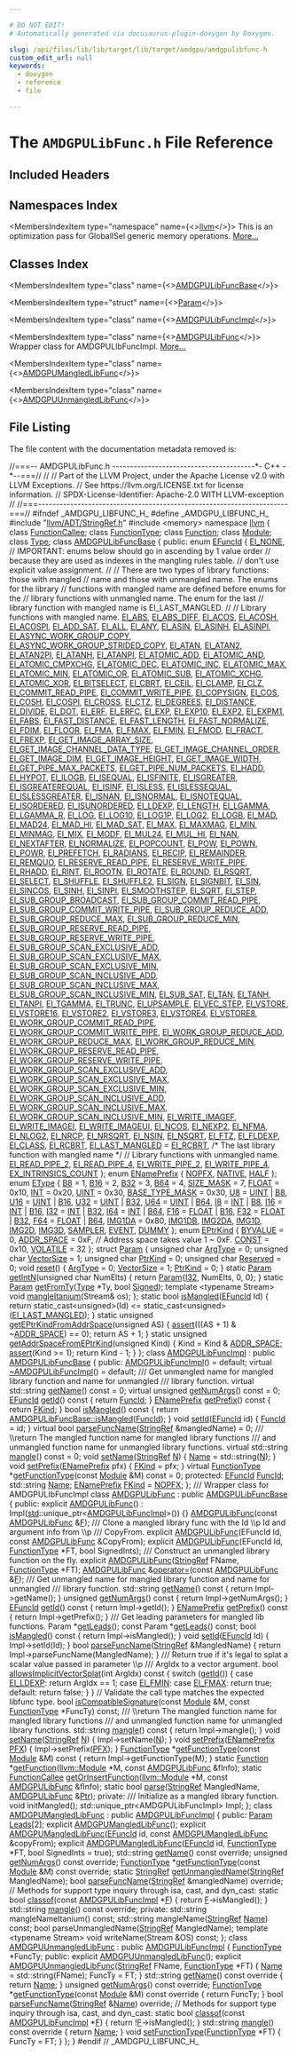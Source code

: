 ```yaml
---

# DO NOT EDIT!
# Automatically generated via docusaurus-plugin-doxygen by Doxygen.

slug: /api/files/lib/lib/target/lib/target/amdgpu/amdgpulibfunc-h
custom_edit_url: null
keywords:
  - doxygen
  - reference
  - file

---
```





# The `AMDGPULibFunc.h` File Reference

<DoxygenPage pluginConfig={pluginConfig}>



## Included Headers

<IncludesList>
<IncludesListItem
  filePath="llvm/ADT/StringRef.h"
  permalink="/docs/api/files/include/include/llvm/include/llvm/adt/stringref-h"
  isLocal="true" />
<IncludesListItem
  filePath="memory"
  permalink=""
  isLocal="false" />
</IncludesList>

## Namespaces Index

<MembersIndex>

<MembersIndexItem
  type="namespace"
  name={<><a href="/docs/api/namespaces/llvm">llvm</a></>}>
This is an optimization pass for GlobalISel generic memory operations. <a href="/docs/api/namespaces/llvm/#details">More...</a>
</MembersIndexItem>

</MembersIndex>

## Classes Index

<MembersIndex>

<MembersIndexItem
  type="class"
  name={<><a href="/docs/api/classes/llvm/amdgpulibfuncbase">AMDGPULibFuncBase</a></>}>
</MembersIndexItem>

<MembersIndexItem
  type="struct"
  name={<><a href="/docs/api/structs/llvm/amdgpulibfuncbase/param">Param</a></>}>
</MembersIndexItem>

<MembersIndexItem
  type="class"
  name={<><a href="/docs/api/classes/llvm/amdgpulibfuncimpl">AMDGPULibFuncImpl</a></>}>
</MembersIndexItem>

<MembersIndexItem
  type="class"
  name={<><a href="/docs/api/classes/llvm/amdgpulibfunc">AMDGPULibFunc</a></>}>
Wrapper class for AMDGPULIbFuncImpl. <a href="/docs/api/classes/llvm/amdgpulibfunc/#details">More...</a>
</MembersIndexItem>

<MembersIndexItem
  type="class"
  name={<><a href="/docs/api/classes/llvm/amdgpumangledlibfunc">AMDGPUMangledLibFunc</a></>}>
</MembersIndexItem>

<MembersIndexItem
  type="class"
  name={<><a href="/docs/api/classes/llvm/amdgpuunmangledlibfunc">AMDGPUUnmangledLibFunc</a></>}>
</MembersIndexItem>

</MembersIndex>


## File Listing

The file content with the documentation metadata removed is:

<ProgramListing>

<Link id="l00001" /><CodeLine lineNumber="1"><span class="doxyHighlightComment">//===-- AMDGPULibFunc.h ----------------------------------------&#42;- C++ -&#42;--===//</span></CodeLine>
<Link id="l00002" /><CodeLine lineNumber="2"><span class="doxyHighlightComment">//</span></CodeLine>
<Link id="l00003" /><CodeLine lineNumber="3"><span class="doxyHighlightComment">// Part of the LLVM Project, under the Apache License v2.0 with LLVM Exceptions.</span></CodeLine>
<Link id="l00004" /><CodeLine lineNumber="4"><span class="doxyHighlightComment">// See https://llvm.org/LICENSE.txt for license information.</span></CodeLine>
<Link id="l00005" /><CodeLine lineNumber="5"><span class="doxyHighlightComment">// SPDX-License-Identifier: Apache-2.0 WITH LLVM-exception</span></CodeLine>
<Link id="l00006" /><CodeLine lineNumber="6"><span class="doxyHighlightComment">//</span></CodeLine>
<Link id="l00007" /><CodeLine lineNumber="7"><span class="doxyHighlightComment">//===----------------------------------------------------------------------===//</span></CodeLine>
<Link id="l00008" /><CodeLine lineNumber="8"></CodeLine>
<Link id="l00009" /><CodeLine lineNumber="9"><span class="doxyHighlightPreprocessor">#ifndef &#95;AMDGPU&#95;LIBFUNC&#95;H&#95;</span></CodeLine>
<Link id="l00010" /><CodeLine lineNumber="10"><span class="doxyHighlightPreprocessor">#define &#95;AMDGPU&#95;LIBFUNC&#95;H&#95;</span></CodeLine>
<Link id="l00011" /><CodeLine lineNumber="11"></CodeLine>
<Link id="l00012" /><CodeLine lineNumber="12"><span class="doxyHighlightPreprocessor">#include &quot;<a href="/docs/api/files/include/include/llvm/include/llvm/adt/stringref-h">llvm/ADT/StringRef.h</a>&quot;</span></CodeLine>
<Link id="l00013" /><CodeLine lineNumber="13"><span class="doxyHighlightPreprocessor">#include &lt;memory&gt;</span></CodeLine>
<Link id="l00014" /><CodeLine lineNumber="14"></CodeLine>
<Link id="l00015" /><CodeLine lineNumber="15"><span class="doxyHighlightKeyword">namespace </span><span class="doxyHighlight"><a href="/docs/api/namespaces/llvm">llvm</a> &#123;</span></CodeLine>
<Link id="l00016" /><CodeLine lineNumber="16"></CodeLine>
<Link id="l00017" /><CodeLine lineNumber="17"><span class="doxyHighlightKeyword">class </span><span class="doxyHighlight"><a href="/docs/api/classes/llvm/functioncallee">FunctionCallee</a>;</span></CodeLine>
<Link id="l00018" /><CodeLine lineNumber="18"><span class="doxyHighlightKeyword">class </span><span class="doxyHighlight"><a href="/docs/api/classes/llvm/functiontype">FunctionType</a>;</span></CodeLine>
<Link id="l00019" /><CodeLine lineNumber="19"><span class="doxyHighlightKeyword">class </span><span class="doxyHighlight"><a href="/docs/api/classes/llvm/function">Function</a>;</span></CodeLine>
<Link id="l00020" /><CodeLine lineNumber="20"><span class="doxyHighlightKeyword">class </span><span class="doxyHighlight"><a href="/docs/api/classes/llvm/module">Module</a>;</span></CodeLine>
<Link id="l00021" /><CodeLine lineNumber="21"><span class="doxyHighlightKeyword">class </span><span class="doxyHighlight"><a href="/docs/api/classes/llvm/type">Type</a>;</span></CodeLine>
<Link id="l00022" /><CodeLine lineNumber="22"></CodeLine>
<Link id="l00023" /><CodeLine lineNumber="23" lineLink="/docs/api/classes/llvm/amdgpulibfuncbase"><span class="doxyHighlightKeyword">class </span><span class="doxyHighlight"><a href="/docs/api/classes/llvm/amdgpulibfuncbase">AMDGPULibFuncBase</a> &#123;</span></CodeLine>
<Link id="l00024" /><CodeLine lineNumber="24"><span class="doxyHighlightKeyword">public</span><span class="doxyHighlight">:</span></CodeLine>
<Link id="l00025" /><CodeLine lineNumber="25" lineLink="/docs/api/classes/llvm/amdgpulibfuncbase/#a1142b2c02ac329c588bf4726b61f98d3"><span class="doxyHighlight">  </span><span class="doxyHighlightKeyword">enum</span><span class="doxyHighlight"> <a href="/docs/api/classes/llvm/amdgpulibfuncbase/#a1142b2c02ac329c588bf4726b61f98d3">EFuncId</a> &#123;</span></CodeLine>
<Link id="l00026" /><CodeLine lineNumber="26" lineLink="/docs/api/classes/llvm/amdgpulibfuncbase/#a1142b2c02ac329c588bf4726b61f98d3aad983ea959ef134ca52b0a3ec305ac32"><span class="doxyHighlight">    <a href="/docs/api/classes/llvm/amdgpulibfuncbase/#a1142b2c02ac329c588bf4726b61f98d3aad983ea959ef134ca52b0a3ec305ac32">EI&#95;NONE</a>,</span></CodeLine>
<Link id="l00027" /><CodeLine lineNumber="27"></CodeLine>
<Link id="l00028" /><CodeLine lineNumber="28"><span class="doxyHighlight">    </span><span class="doxyHighlightComment">// IMPORTANT: enums below should go in ascending by 1 value order</span></CodeLine>
<Link id="l00029" /><CodeLine lineNumber="29"><span class="doxyHighlight">    </span><span class="doxyHighlightComment">// because they are used as indexes in the mangling rules table.</span></CodeLine>
<Link id="l00030" /><CodeLine lineNumber="30"><span class="doxyHighlight">    </span><span class="doxyHighlightComment">// don&#39;t use explicit value assignment.</span></CodeLine>
<Link id="l00031" /><CodeLine lineNumber="31"><span class="doxyHighlight">    </span><span class="doxyHighlightComment">//</span></CodeLine>
<Link id="l00032" /><CodeLine lineNumber="32"><span class="doxyHighlight">    </span><span class="doxyHighlightComment">// There are two types of library functions: those with mangled</span></CodeLine>
<Link id="l00033" /><CodeLine lineNumber="33"><span class="doxyHighlight">    </span><span class="doxyHighlightComment">// name and those with unmangled name. The enums for the library</span></CodeLine>
<Link id="l00034" /><CodeLine lineNumber="34"><span class="doxyHighlight">    </span><span class="doxyHighlightComment">// functions with mangled name are defined before enums for the</span></CodeLine>
<Link id="l00035" /><CodeLine lineNumber="35"><span class="doxyHighlight">    </span><span class="doxyHighlightComment">// library functions with unmangled name. The enum for the last</span></CodeLine>
<Link id="l00036" /><CodeLine lineNumber="36"><span class="doxyHighlight">    </span><span class="doxyHighlightComment">// library function with mangled name is EI&#95;LAST&#95;MANGLED.</span></CodeLine>
<Link id="l00037" /><CodeLine lineNumber="37"><span class="doxyHighlight">    </span><span class="doxyHighlightComment">//</span></CodeLine>
<Link id="l00038" /><CodeLine lineNumber="38"><span class="doxyHighlight">    </span><span class="doxyHighlightComment">// Library functions with mangled name.</span></CodeLine>
<Link id="l00039" /><CodeLine lineNumber="39" lineLink="/docs/api/classes/llvm/amdgpulibfuncbase/#a1142b2c02ac329c588bf4726b61f98d3a08748e3ab19024fe4af639fce69df1c2"><span class="doxyHighlight">    <a href="/docs/api/classes/llvm/amdgpulibfuncbase/#a1142b2c02ac329c588bf4726b61f98d3a08748e3ab19024fe4af639fce69df1c2">EI&#95;ABS</a>,</span></CodeLine>
<Link id="l00040" /><CodeLine lineNumber="40" lineLink="/docs/api/classes/llvm/amdgpulibfuncbase/#a1142b2c02ac329c588bf4726b61f98d3a4b1a2c1bf45acbb6ec8be619d6587365"><span class="doxyHighlight">    <a href="/docs/api/classes/llvm/amdgpulibfuncbase/#a1142b2c02ac329c588bf4726b61f98d3a4b1a2c1bf45acbb6ec8be619d6587365">EI&#95;ABS&#95;DIFF</a>,</span></CodeLine>
<Link id="l00041" /><CodeLine lineNumber="41" lineLink="/docs/api/classes/llvm/amdgpulibfuncbase/#a1142b2c02ac329c588bf4726b61f98d3a64ebd7cb2e2ddbbe65bedc595ed505b9"><span class="doxyHighlight">    <a href="/docs/api/classes/llvm/amdgpulibfuncbase/#a1142b2c02ac329c588bf4726b61f98d3a64ebd7cb2e2ddbbe65bedc595ed505b9">EI&#95;ACOS</a>,</span></CodeLine>
<Link id="l00042" /><CodeLine lineNumber="42" lineLink="/docs/api/classes/llvm/amdgpulibfuncbase/#a1142b2c02ac329c588bf4726b61f98d3a1fcbab56d02054f724d9e58c4c49f58b"><span class="doxyHighlight">    <a href="/docs/api/classes/llvm/amdgpulibfuncbase/#a1142b2c02ac329c588bf4726b61f98d3a1fcbab56d02054f724d9e58c4c49f58b">EI&#95;ACOSH</a>,</span></CodeLine>
<Link id="l00043" /><CodeLine lineNumber="43" lineLink="/docs/api/classes/llvm/amdgpulibfuncbase/#a1142b2c02ac329c588bf4726b61f98d3acfab5cd81c45e0ec2185b36cb4ca0b88"><span class="doxyHighlight">    <a href="/docs/api/classes/llvm/amdgpulibfuncbase/#a1142b2c02ac329c588bf4726b61f98d3acfab5cd81c45e0ec2185b36cb4ca0b88">EI&#95;ACOSPI</a>,</span></CodeLine>
<Link id="l00044" /><CodeLine lineNumber="44" lineLink="/docs/api/classes/llvm/amdgpulibfuncbase/#a1142b2c02ac329c588bf4726b61f98d3abfc77ceed66baca8177cc0eedbbf1e2e"><span class="doxyHighlight">    <a href="/docs/api/classes/llvm/amdgpulibfuncbase/#a1142b2c02ac329c588bf4726b61f98d3abfc77ceed66baca8177cc0eedbbf1e2e">EI&#95;ADD&#95;SAT</a>,</span></CodeLine>
<Link id="l00045" /><CodeLine lineNumber="45" lineLink="/docs/api/classes/llvm/amdgpulibfuncbase/#a1142b2c02ac329c588bf4726b61f98d3ae27ed8a6ce1eb11e6c812e5a812d0acc"><span class="doxyHighlight">    <a href="/docs/api/classes/llvm/amdgpulibfuncbase/#a1142b2c02ac329c588bf4726b61f98d3ae27ed8a6ce1eb11e6c812e5a812d0acc">EI&#95;ALL</a>,</span></CodeLine>
<Link id="l00046" /><CodeLine lineNumber="46" lineLink="/docs/api/classes/llvm/amdgpulibfuncbase/#a1142b2c02ac329c588bf4726b61f98d3a1d41230524e0b3e30beee2665861a453"><span class="doxyHighlight">    <a href="/docs/api/classes/llvm/amdgpulibfuncbase/#a1142b2c02ac329c588bf4726b61f98d3a1d41230524e0b3e30beee2665861a453">EI&#95;ANY</a>,</span></CodeLine>
<Link id="l00047" /><CodeLine lineNumber="47" lineLink="/docs/api/classes/llvm/amdgpulibfuncbase/#a1142b2c02ac329c588bf4726b61f98d3ab9167ecfbfdb3df233e4d5c55bb37c57"><span class="doxyHighlight">    <a href="/docs/api/classes/llvm/amdgpulibfuncbase/#a1142b2c02ac329c588bf4726b61f98d3ab9167ecfbfdb3df233e4d5c55bb37c57">EI&#95;ASIN</a>,</span></CodeLine>
<Link id="l00048" /><CodeLine lineNumber="48" lineLink="/docs/api/classes/llvm/amdgpulibfuncbase/#a1142b2c02ac329c588bf4726b61f98d3abe8ff053ab125cc4349ac586b5424afb"><span class="doxyHighlight">    <a href="/docs/api/classes/llvm/amdgpulibfuncbase/#a1142b2c02ac329c588bf4726b61f98d3abe8ff053ab125cc4349ac586b5424afb">EI&#95;ASINH</a>,</span></CodeLine>
<Link id="l00049" /><CodeLine lineNumber="49" lineLink="/docs/api/classes/llvm/amdgpulibfuncbase/#a1142b2c02ac329c588bf4726b61f98d3adc64d60bbd6e41f59736e2b8ee335366"><span class="doxyHighlight">    <a href="/docs/api/classes/llvm/amdgpulibfuncbase/#a1142b2c02ac329c588bf4726b61f98d3adc64d60bbd6e41f59736e2b8ee335366">EI&#95;ASINPI</a>,</span></CodeLine>
<Link id="l00050" /><CodeLine lineNumber="50" lineLink="/docs/api/classes/llvm/amdgpulibfuncbase/#a1142b2c02ac329c588bf4726b61f98d3a1bb97527c89bce10faa82649b70c7f9c"><span class="doxyHighlight">    <a href="/docs/api/classes/llvm/amdgpulibfuncbase/#a1142b2c02ac329c588bf4726b61f98d3a1bb97527c89bce10faa82649b70c7f9c">EI&#95;ASYNC&#95;WORK&#95;GROUP&#95;COPY</a>,</span></CodeLine>
<Link id="l00051" /><CodeLine lineNumber="51" lineLink="/docs/api/classes/llvm/amdgpulibfuncbase/#a1142b2c02ac329c588bf4726b61f98d3ad00b1aac714f6144e111c18f92cab110"><span class="doxyHighlight">    <a href="/docs/api/classes/llvm/amdgpulibfuncbase/#a1142b2c02ac329c588bf4726b61f98d3ad00b1aac714f6144e111c18f92cab110">EI&#95;ASYNC&#95;WORK&#95;GROUP&#95;STRIDED&#95;COPY</a>,</span></CodeLine>
<Link id="l00052" /><CodeLine lineNumber="52" lineLink="/docs/api/classes/llvm/amdgpulibfuncbase/#a1142b2c02ac329c588bf4726b61f98d3a03f7d754b99577d67a0cde1e78619e94"><span class="doxyHighlight">    <a href="/docs/api/classes/llvm/amdgpulibfuncbase/#a1142b2c02ac329c588bf4726b61f98d3a03f7d754b99577d67a0cde1e78619e94">EI&#95;ATAN</a>,</span></CodeLine>
<Link id="l00053" /><CodeLine lineNumber="53" lineLink="/docs/api/classes/llvm/amdgpulibfuncbase/#a1142b2c02ac329c588bf4726b61f98d3a260e663406aefa3afea43cb2263fcc83"><span class="doxyHighlight">    <a href="/docs/api/classes/llvm/amdgpulibfuncbase/#a1142b2c02ac329c588bf4726b61f98d3a260e663406aefa3afea43cb2263fcc83">EI&#95;ATAN2</a>,</span></CodeLine>
<Link id="l00054" /><CodeLine lineNumber="54" lineLink="/docs/api/classes/llvm/amdgpulibfuncbase/#a1142b2c02ac329c588bf4726b61f98d3ab4bbd1526f09d655eb3fb21de5eb65c3"><span class="doxyHighlight">    <a href="/docs/api/classes/llvm/amdgpulibfuncbase/#a1142b2c02ac329c588bf4726b61f98d3ab4bbd1526f09d655eb3fb21de5eb65c3">EI&#95;ATAN2PI</a>,</span></CodeLine>
<Link id="l00055" /><CodeLine lineNumber="55" lineLink="/docs/api/classes/llvm/amdgpulibfuncbase/#a1142b2c02ac329c588bf4726b61f98d3a52a876775e5291c599191a9071f11833"><span class="doxyHighlight">    <a href="/docs/api/classes/llvm/amdgpulibfuncbase/#a1142b2c02ac329c588bf4726b61f98d3a52a876775e5291c599191a9071f11833">EI&#95;ATANH</a>,</span></CodeLine>
<Link id="l00056" /><CodeLine lineNumber="56" lineLink="/docs/api/classes/llvm/amdgpulibfuncbase/#a1142b2c02ac329c588bf4726b61f98d3a7cbdaddf2fff263ffb500fa546dccdeb"><span class="doxyHighlight">    <a href="/docs/api/classes/llvm/amdgpulibfuncbase/#a1142b2c02ac329c588bf4726b61f98d3a7cbdaddf2fff263ffb500fa546dccdeb">EI&#95;ATANPI</a>,</span></CodeLine>
<Link id="l00057" /><CodeLine lineNumber="57" lineLink="/docs/api/classes/llvm/amdgpulibfuncbase/#a1142b2c02ac329c588bf4726b61f98d3a2652e880bf3d1683cc5d87b80b8f5fce"><span class="doxyHighlight">    <a href="/docs/api/classes/llvm/amdgpulibfuncbase/#a1142b2c02ac329c588bf4726b61f98d3a2652e880bf3d1683cc5d87b80b8f5fce">EI&#95;ATOMIC&#95;ADD</a>,</span></CodeLine>
<Link id="l00058" /><CodeLine lineNumber="58" lineLink="/docs/api/classes/llvm/amdgpulibfuncbase/#a1142b2c02ac329c588bf4726b61f98d3a9603a43e89d7c68c5a093041e0301bee"><span class="doxyHighlight">    <a href="/docs/api/classes/llvm/amdgpulibfuncbase/#a1142b2c02ac329c588bf4726b61f98d3a9603a43e89d7c68c5a093041e0301bee">EI&#95;ATOMIC&#95;AND</a>,</span></CodeLine>
<Link id="l00059" /><CodeLine lineNumber="59" lineLink="/docs/api/classes/llvm/amdgpulibfuncbase/#a1142b2c02ac329c588bf4726b61f98d3ace4420be119b5efc18e1cb3bf5be4594"><span class="doxyHighlight">    <a href="/docs/api/classes/llvm/amdgpulibfuncbase/#a1142b2c02ac329c588bf4726b61f98d3ace4420be119b5efc18e1cb3bf5be4594">EI&#95;ATOMIC&#95;CMPXCHG</a>,</span></CodeLine>
<Link id="l00060" /><CodeLine lineNumber="60" lineLink="/docs/api/classes/llvm/amdgpulibfuncbase/#a1142b2c02ac329c588bf4726b61f98d3aae3098860d35468ce01549c81b67bbee"><span class="doxyHighlight">    <a href="/docs/api/classes/llvm/amdgpulibfuncbase/#a1142b2c02ac329c588bf4726b61f98d3aae3098860d35468ce01549c81b67bbee">EI&#95;ATOMIC&#95;DEC</a>,</span></CodeLine>
<Link id="l00061" /><CodeLine lineNumber="61" lineLink="/docs/api/classes/llvm/amdgpulibfuncbase/#a1142b2c02ac329c588bf4726b61f98d3affe556b16bab73da7da1bfbc3a23e37b"><span class="doxyHighlight">    <a href="/docs/api/classes/llvm/amdgpulibfuncbase/#a1142b2c02ac329c588bf4726b61f98d3affe556b16bab73da7da1bfbc3a23e37b">EI&#95;ATOMIC&#95;INC</a>,</span></CodeLine>
<Link id="l00062" /><CodeLine lineNumber="62" lineLink="/docs/api/classes/llvm/amdgpulibfuncbase/#a1142b2c02ac329c588bf4726b61f98d3a1d52a795f41fa944ab8676b5414d9457"><span class="doxyHighlight">    <a href="/docs/api/classes/llvm/amdgpulibfuncbase/#a1142b2c02ac329c588bf4726b61f98d3a1d52a795f41fa944ab8676b5414d9457">EI&#95;ATOMIC&#95;MAX</a>,</span></CodeLine>
<Link id="l00063" /><CodeLine lineNumber="63" lineLink="/docs/api/classes/llvm/amdgpulibfuncbase/#a1142b2c02ac329c588bf4726b61f98d3a18b7aaa1b4e066950bc3ac346613ce5c"><span class="doxyHighlight">    <a href="/docs/api/classes/llvm/amdgpulibfuncbase/#a1142b2c02ac329c588bf4726b61f98d3a18b7aaa1b4e066950bc3ac346613ce5c">EI&#95;ATOMIC&#95;MIN</a>,</span></CodeLine>
<Link id="l00064" /><CodeLine lineNumber="64" lineLink="/docs/api/classes/llvm/amdgpulibfuncbase/#a1142b2c02ac329c588bf4726b61f98d3af08faa62fc1276f7309418a9c654d4da"><span class="doxyHighlight">    <a href="/docs/api/classes/llvm/amdgpulibfuncbase/#a1142b2c02ac329c588bf4726b61f98d3af08faa62fc1276f7309418a9c654d4da">EI&#95;ATOMIC&#95;OR</a>,</span></CodeLine>
<Link id="l00065" /><CodeLine lineNumber="65" lineLink="/docs/api/classes/llvm/amdgpulibfuncbase/#a1142b2c02ac329c588bf4726b61f98d3a542820f4bbbcef8c15808870e2f03a2c"><span class="doxyHighlight">    <a href="/docs/api/classes/llvm/amdgpulibfuncbase/#a1142b2c02ac329c588bf4726b61f98d3a542820f4bbbcef8c15808870e2f03a2c">EI&#95;ATOMIC&#95;SUB</a>,</span></CodeLine>
<Link id="l00066" /><CodeLine lineNumber="66" lineLink="/docs/api/classes/llvm/amdgpulibfuncbase/#a1142b2c02ac329c588bf4726b61f98d3a57185e9ba1715fba3e921f4c673b3844"><span class="doxyHighlight">    <a href="/docs/api/classes/llvm/amdgpulibfuncbase/#a1142b2c02ac329c588bf4726b61f98d3a57185e9ba1715fba3e921f4c673b3844">EI&#95;ATOMIC&#95;XCHG</a>,</span></CodeLine>
<Link id="l00067" /><CodeLine lineNumber="67" lineLink="/docs/api/classes/llvm/amdgpulibfuncbase/#a1142b2c02ac329c588bf4726b61f98d3a64781a92dabf2e59aab57b3820d10732"><span class="doxyHighlight">    <a href="/docs/api/classes/llvm/amdgpulibfuncbase/#a1142b2c02ac329c588bf4726b61f98d3a64781a92dabf2e59aab57b3820d10732">EI&#95;ATOMIC&#95;XOR</a>,</span></CodeLine>
<Link id="l00068" /><CodeLine lineNumber="68" lineLink="/docs/api/classes/llvm/amdgpulibfuncbase/#a1142b2c02ac329c588bf4726b61f98d3a39cba2666b267a49d3fcc756d96e78b3"><span class="doxyHighlight">    <a href="/docs/api/classes/llvm/amdgpulibfuncbase/#a1142b2c02ac329c588bf4726b61f98d3a39cba2666b267a49d3fcc756d96e78b3">EI&#95;BITSELECT</a>,</span></CodeLine>
<Link id="l00069" /><CodeLine lineNumber="69" lineLink="/docs/api/classes/llvm/amdgpulibfuncbase/#a1142b2c02ac329c588bf4726b61f98d3a2015aaaf552cf3eecd11ae9803cde39d"><span class="doxyHighlight">    <a href="/docs/api/classes/llvm/amdgpulibfuncbase/#a1142b2c02ac329c588bf4726b61f98d3a2015aaaf552cf3eecd11ae9803cde39d">EI&#95;CBRT</a>,</span></CodeLine>
<Link id="l00070" /><CodeLine lineNumber="70" lineLink="/docs/api/classes/llvm/amdgpulibfuncbase/#a1142b2c02ac329c588bf4726b61f98d3a0cd4c1b138d87489a1a582464de79251"><span class="doxyHighlight">    <a href="/docs/api/classes/llvm/amdgpulibfuncbase/#a1142b2c02ac329c588bf4726b61f98d3a0cd4c1b138d87489a1a582464de79251">EI&#95;CEIL</a>,</span></CodeLine>
<Link id="l00071" /><CodeLine lineNumber="71" lineLink="/docs/api/classes/llvm/amdgpulibfuncbase/#a1142b2c02ac329c588bf4726b61f98d3ab6b8dcfa448aab3db8080efc69dd02c1"><span class="doxyHighlight">    <a href="/docs/api/classes/llvm/amdgpulibfuncbase/#a1142b2c02ac329c588bf4726b61f98d3ab6b8dcfa448aab3db8080efc69dd02c1">EI&#95;CLAMP</a>,</span></CodeLine>
<Link id="l00072" /><CodeLine lineNumber="72" lineLink="/docs/api/classes/llvm/amdgpulibfuncbase/#a1142b2c02ac329c588bf4726b61f98d3a6d2ad56c0cb27cce095702b365a10be5"><span class="doxyHighlight">    <a href="/docs/api/classes/llvm/amdgpulibfuncbase/#a1142b2c02ac329c588bf4726b61f98d3a6d2ad56c0cb27cce095702b365a10be5">EI&#95;CLZ</a>,</span></CodeLine>
<Link id="l00073" /><CodeLine lineNumber="73" lineLink="/docs/api/classes/llvm/amdgpulibfuncbase/#a1142b2c02ac329c588bf4726b61f98d3a91795349ee9a23bb6c9b333db6aa0175"><span class="doxyHighlight">    <a href="/docs/api/classes/llvm/amdgpulibfuncbase/#a1142b2c02ac329c588bf4726b61f98d3a91795349ee9a23bb6c9b333db6aa0175">EI&#95;COMMIT&#95;READ&#95;PIPE</a>,</span></CodeLine>
<Link id="l00074" /><CodeLine lineNumber="74" lineLink="/docs/api/classes/llvm/amdgpulibfuncbase/#a1142b2c02ac329c588bf4726b61f98d3a0975f80a3125ef1f36ad7af47c96e277"><span class="doxyHighlight">    <a href="/docs/api/classes/llvm/amdgpulibfuncbase/#a1142b2c02ac329c588bf4726b61f98d3a0975f80a3125ef1f36ad7af47c96e277">EI&#95;COMMIT&#95;WRITE&#95;PIPE</a>,</span></CodeLine>
<Link id="l00075" /><CodeLine lineNumber="75" lineLink="/docs/api/classes/llvm/amdgpulibfuncbase/#a1142b2c02ac329c588bf4726b61f98d3acf381ecf66f7217601c09feea36d6ed0"><span class="doxyHighlight">    <a href="/docs/api/classes/llvm/amdgpulibfuncbase/#a1142b2c02ac329c588bf4726b61f98d3acf381ecf66f7217601c09feea36d6ed0">EI&#95;COPYSIGN</a>,</span></CodeLine>
<Link id="l00076" /><CodeLine lineNumber="76" lineLink="/docs/api/classes/llvm/amdgpulibfuncbase/#a1142b2c02ac329c588bf4726b61f98d3adb71933f23940e062fc5a3eac31ccc11"><span class="doxyHighlight">    <a href="/docs/api/classes/llvm/amdgpulibfuncbase/#a1142b2c02ac329c588bf4726b61f98d3adb71933f23940e062fc5a3eac31ccc11">EI&#95;COS</a>,</span></CodeLine>
<Link id="l00077" /><CodeLine lineNumber="77" lineLink="/docs/api/classes/llvm/amdgpulibfuncbase/#a1142b2c02ac329c588bf4726b61f98d3ab42c3fd0368ecc3c9cf55f26d4d12855"><span class="doxyHighlight">    <a href="/docs/api/classes/llvm/amdgpulibfuncbase/#a1142b2c02ac329c588bf4726b61f98d3ab42c3fd0368ecc3c9cf55f26d4d12855">EI&#95;COSH</a>,</span></CodeLine>
<Link id="l00078" /><CodeLine lineNumber="78" lineLink="/docs/api/classes/llvm/amdgpulibfuncbase/#a1142b2c02ac329c588bf4726b61f98d3a2c50d065aea9e2b8f146693bac7c26f7"><span class="doxyHighlight">    <a href="/docs/api/classes/llvm/amdgpulibfuncbase/#a1142b2c02ac329c588bf4726b61f98d3a2c50d065aea9e2b8f146693bac7c26f7">EI&#95;COSPI</a>,</span></CodeLine>
<Link id="l00079" /><CodeLine lineNumber="79" lineLink="/docs/api/classes/llvm/amdgpulibfuncbase/#a1142b2c02ac329c588bf4726b61f98d3aa3a70b428b8ea31b7596ead856169da1"><span class="doxyHighlight">    <a href="/docs/api/classes/llvm/amdgpulibfuncbase/#a1142b2c02ac329c588bf4726b61f98d3aa3a70b428b8ea31b7596ead856169da1">EI&#95;CROSS</a>,</span></CodeLine>
<Link id="l00080" /><CodeLine lineNumber="80" lineLink="/docs/api/classes/llvm/amdgpulibfuncbase/#a1142b2c02ac329c588bf4726b61f98d3a8672163b480483c13375a630d5336030"><span class="doxyHighlight">    <a href="/docs/api/classes/llvm/amdgpulibfuncbase/#a1142b2c02ac329c588bf4726b61f98d3a8672163b480483c13375a630d5336030">EI&#95;CTZ</a>,</span></CodeLine>
<Link id="l00081" /><CodeLine lineNumber="81" lineLink="/docs/api/classes/llvm/amdgpulibfuncbase/#a1142b2c02ac329c588bf4726b61f98d3a486e33c7b8c1cbd774b2b6c1dd4f8a9a"><span class="doxyHighlight">    <a href="/docs/api/classes/llvm/amdgpulibfuncbase/#a1142b2c02ac329c588bf4726b61f98d3a486e33c7b8c1cbd774b2b6c1dd4f8a9a">EI&#95;DEGREES</a>,</span></CodeLine>
<Link id="l00082" /><CodeLine lineNumber="82" lineLink="/docs/api/classes/llvm/amdgpulibfuncbase/#a1142b2c02ac329c588bf4726b61f98d3a3386d7b6d25be5e4a62a8a0d7a6a7e8c"><span class="doxyHighlight">    <a href="/docs/api/classes/llvm/amdgpulibfuncbase/#a1142b2c02ac329c588bf4726b61f98d3a3386d7b6d25be5e4a62a8a0d7a6a7e8c">EI&#95;DISTANCE</a>,</span></CodeLine>
<Link id="l00083" /><CodeLine lineNumber="83" lineLink="/docs/api/classes/llvm/amdgpulibfuncbase/#a1142b2c02ac329c588bf4726b61f98d3ab5b311e12c491b514bb13be4a1fb4f7e"><span class="doxyHighlight">    <a href="/docs/api/classes/llvm/amdgpulibfuncbase/#a1142b2c02ac329c588bf4726b61f98d3ab5b311e12c491b514bb13be4a1fb4f7e">EI&#95;DIVIDE</a>,</span></CodeLine>
<Link id="l00084" /><CodeLine lineNumber="84" lineLink="/docs/api/classes/llvm/amdgpulibfuncbase/#a1142b2c02ac329c588bf4726b61f98d3ac0a55d46415906a49bb6a3eadb5895a9"><span class="doxyHighlight">    <a href="/docs/api/classes/llvm/amdgpulibfuncbase/#a1142b2c02ac329c588bf4726b61f98d3ac0a55d46415906a49bb6a3eadb5895a9">EI&#95;DOT</a>,</span></CodeLine>
<Link id="l00085" /><CodeLine lineNumber="85" lineLink="/docs/api/classes/llvm/amdgpulibfuncbase/#a1142b2c02ac329c588bf4726b61f98d3a795f914e82976318f0fa415cd4859b0a"><span class="doxyHighlight">    <a href="/docs/api/classes/llvm/amdgpulibfuncbase/#a1142b2c02ac329c588bf4726b61f98d3a795f914e82976318f0fa415cd4859b0a">EI&#95;ERF</a>,</span></CodeLine>
<Link id="l00086" /><CodeLine lineNumber="86" lineLink="/docs/api/classes/llvm/amdgpulibfuncbase/#a1142b2c02ac329c588bf4726b61f98d3a4494538ca2bb859cdb080fd90950dd3d"><span class="doxyHighlight">    <a href="/docs/api/classes/llvm/amdgpulibfuncbase/#a1142b2c02ac329c588bf4726b61f98d3a4494538ca2bb859cdb080fd90950dd3d">EI&#95;ERFC</a>,</span></CodeLine>
<Link id="l00087" /><CodeLine lineNumber="87" lineLink="/docs/api/classes/llvm/amdgpulibfuncbase/#a1142b2c02ac329c588bf4726b61f98d3a2e987433a67ea17eda081f27ecd098db"><span class="doxyHighlight">    <a href="/docs/api/classes/llvm/amdgpulibfuncbase/#a1142b2c02ac329c588bf4726b61f98d3a2e987433a67ea17eda081f27ecd098db">EI&#95;EXP</a>,</span></CodeLine>
<Link id="l00088" /><CodeLine lineNumber="88" lineLink="/docs/api/classes/llvm/amdgpulibfuncbase/#a1142b2c02ac329c588bf4726b61f98d3acd876b65a7e15700fead4d4ba2426774"><span class="doxyHighlight">    <a href="/docs/api/classes/llvm/amdgpulibfuncbase/#a1142b2c02ac329c588bf4726b61f98d3acd876b65a7e15700fead4d4ba2426774">EI&#95;EXP10</a>,</span></CodeLine>
<Link id="l00089" /><CodeLine lineNumber="89" lineLink="/docs/api/classes/llvm/amdgpulibfuncbase/#a1142b2c02ac329c588bf4726b61f98d3a49bd67da9ac6801dcfaa8ef97e2960d3"><span class="doxyHighlight">    <a href="/docs/api/classes/llvm/amdgpulibfuncbase/#a1142b2c02ac329c588bf4726b61f98d3a49bd67da9ac6801dcfaa8ef97e2960d3">EI&#95;EXP2</a>,</span></CodeLine>
<Link id="l00090" /><CodeLine lineNumber="90" lineLink="/docs/api/classes/llvm/amdgpulibfuncbase/#a1142b2c02ac329c588bf4726b61f98d3addf1df6d45e3cb09c8e07b424c7d285c"><span class="doxyHighlight">    <a href="/docs/api/classes/llvm/amdgpulibfuncbase/#a1142b2c02ac329c588bf4726b61f98d3addf1df6d45e3cb09c8e07b424c7d285c">EI&#95;EXPM1</a>,</span></CodeLine>
<Link id="l00091" /><CodeLine lineNumber="91" lineLink="/docs/api/classes/llvm/amdgpulibfuncbase/#a1142b2c02ac329c588bf4726b61f98d3aa96a2dd6e72dc1ca41d42d6c44846723"><span class="doxyHighlight">    <a href="/docs/api/classes/llvm/amdgpulibfuncbase/#a1142b2c02ac329c588bf4726b61f98d3aa96a2dd6e72dc1ca41d42d6c44846723">EI&#95;FABS</a>,</span></CodeLine>
<Link id="l00092" /><CodeLine lineNumber="92" lineLink="/docs/api/classes/llvm/amdgpulibfuncbase/#a1142b2c02ac329c588bf4726b61f98d3a0f326481b15b6f59d9538649fd24468b"><span class="doxyHighlight">    <a href="/docs/api/classes/llvm/amdgpulibfuncbase/#a1142b2c02ac329c588bf4726b61f98d3a0f326481b15b6f59d9538649fd24468b">EI&#95;FAST&#95;DISTANCE</a>,</span></CodeLine>
<Link id="l00093" /><CodeLine lineNumber="93" lineLink="/docs/api/classes/llvm/amdgpulibfuncbase/#a1142b2c02ac329c588bf4726b61f98d3ac50eb59b151c5eb3b1114d8c89408e7c"><span class="doxyHighlight">    <a href="/docs/api/classes/llvm/amdgpulibfuncbase/#a1142b2c02ac329c588bf4726b61f98d3ac50eb59b151c5eb3b1114d8c89408e7c">EI&#95;FAST&#95;LENGTH</a>,</span></CodeLine>
<Link id="l00094" /><CodeLine lineNumber="94" lineLink="/docs/api/classes/llvm/amdgpulibfuncbase/#a1142b2c02ac329c588bf4726b61f98d3a8d2b3a53dfeb4462af28769c106b4b10"><span class="doxyHighlight">    <a href="/docs/api/classes/llvm/amdgpulibfuncbase/#a1142b2c02ac329c588bf4726b61f98d3a8d2b3a53dfeb4462af28769c106b4b10">EI&#95;FAST&#95;NORMALIZE</a>,</span></CodeLine>
<Link id="l00095" /><CodeLine lineNumber="95" lineLink="/docs/api/classes/llvm/amdgpulibfuncbase/#a1142b2c02ac329c588bf4726b61f98d3a02ea2ace6a86c9967e2271d51e4a29c8"><span class="doxyHighlight">    <a href="/docs/api/classes/llvm/amdgpulibfuncbase/#a1142b2c02ac329c588bf4726b61f98d3a02ea2ace6a86c9967e2271d51e4a29c8">EI&#95;FDIM</a>,</span></CodeLine>
<Link id="l00096" /><CodeLine lineNumber="96" lineLink="/docs/api/classes/llvm/amdgpulibfuncbase/#a1142b2c02ac329c588bf4726b61f98d3a058384d09ec72e7b4581eabcf6934000"><span class="doxyHighlight">    <a href="/docs/api/classes/llvm/amdgpulibfuncbase/#a1142b2c02ac329c588bf4726b61f98d3a058384d09ec72e7b4581eabcf6934000">EI&#95;FLOOR</a>,</span></CodeLine>
<Link id="l00097" /><CodeLine lineNumber="97" lineLink="/docs/api/classes/llvm/amdgpulibfuncbase/#a1142b2c02ac329c588bf4726b61f98d3a48fbb1e41e5234f2cb1635c540aed4c6"><span class="doxyHighlight">    <a href="/docs/api/classes/llvm/amdgpulibfuncbase/#a1142b2c02ac329c588bf4726b61f98d3a48fbb1e41e5234f2cb1635c540aed4c6">EI&#95;FMA</a>,</span></CodeLine>
<Link id="l00098" /><CodeLine lineNumber="98" lineLink="/docs/api/classes/llvm/amdgpulibfuncbase/#a1142b2c02ac329c588bf4726b61f98d3a94a21632abaf14faf328a76f55125914"><span class="doxyHighlight">    <a href="/docs/api/classes/llvm/amdgpulibfuncbase/#a1142b2c02ac329c588bf4726b61f98d3a94a21632abaf14faf328a76f55125914">EI&#95;FMAX</a>,</span></CodeLine>
<Link id="l00099" /><CodeLine lineNumber="99" lineLink="/docs/api/classes/llvm/amdgpulibfuncbase/#a1142b2c02ac329c588bf4726b61f98d3a8491579b710e291a7d09e6a9f7c70ca0"><span class="doxyHighlight">    <a href="/docs/api/classes/llvm/amdgpulibfuncbase/#a1142b2c02ac329c588bf4726b61f98d3a8491579b710e291a7d09e6a9f7c70ca0">EI&#95;FMIN</a>,</span></CodeLine>
<Link id="l00100" /><CodeLine lineNumber="100" lineLink="/docs/api/classes/llvm/amdgpulibfuncbase/#a1142b2c02ac329c588bf4726b61f98d3a28521ea242723614bf2faa8f0654e827"><span class="doxyHighlight">    <a href="/docs/api/classes/llvm/amdgpulibfuncbase/#a1142b2c02ac329c588bf4726b61f98d3a28521ea242723614bf2faa8f0654e827">EI&#95;FMOD</a>,</span></CodeLine>
<Link id="l00101" /><CodeLine lineNumber="101" lineLink="/docs/api/classes/llvm/amdgpulibfuncbase/#a1142b2c02ac329c588bf4726b61f98d3a4e680866ee3808aa4d8530a800116905"><span class="doxyHighlight">    <a href="/docs/api/classes/llvm/amdgpulibfuncbase/#a1142b2c02ac329c588bf4726b61f98d3a4e680866ee3808aa4d8530a800116905">EI&#95;FRACT</a>,</span></CodeLine>
<Link id="l00102" /><CodeLine lineNumber="102" lineLink="/docs/api/classes/llvm/amdgpulibfuncbase/#a1142b2c02ac329c588bf4726b61f98d3ae5ca4d112c3e17041fcab99ec924554f"><span class="doxyHighlight">    <a href="/docs/api/classes/llvm/amdgpulibfuncbase/#a1142b2c02ac329c588bf4726b61f98d3ae5ca4d112c3e17041fcab99ec924554f">EI&#95;FREXP</a>,</span></CodeLine>
<Link id="l00103" /><CodeLine lineNumber="103" lineLink="/docs/api/classes/llvm/amdgpulibfuncbase/#a1142b2c02ac329c588bf4726b61f98d3a5109dbc04b4726022cfaf49b663eed04"><span class="doxyHighlight">    <a href="/docs/api/classes/llvm/amdgpulibfuncbase/#a1142b2c02ac329c588bf4726b61f98d3a5109dbc04b4726022cfaf49b663eed04">EI&#95;GET&#95;IMAGE&#95;ARRAY&#95;SIZE</a>,</span></CodeLine>
<Link id="l00104" /><CodeLine lineNumber="104" lineLink="/docs/api/classes/llvm/amdgpulibfuncbase/#a1142b2c02ac329c588bf4726b61f98d3af6bc065823cb9ef66b5026826e63cf3a"><span class="doxyHighlight">    <a href="/docs/api/classes/llvm/amdgpulibfuncbase/#a1142b2c02ac329c588bf4726b61f98d3af6bc065823cb9ef66b5026826e63cf3a">EI&#95;GET&#95;IMAGE&#95;CHANNEL&#95;DATA&#95;TYPE</a>,</span></CodeLine>
<Link id="l00105" /><CodeLine lineNumber="105" lineLink="/docs/api/classes/llvm/amdgpulibfuncbase/#a1142b2c02ac329c588bf4726b61f98d3ad7d08ca9e79a65e6b7fb384a8c3c546d"><span class="doxyHighlight">    <a href="/docs/api/classes/llvm/amdgpulibfuncbase/#a1142b2c02ac329c588bf4726b61f98d3ad7d08ca9e79a65e6b7fb384a8c3c546d">EI&#95;GET&#95;IMAGE&#95;CHANNEL&#95;ORDER</a>,</span></CodeLine>
<Link id="l00106" /><CodeLine lineNumber="106" lineLink="/docs/api/classes/llvm/amdgpulibfuncbase/#a1142b2c02ac329c588bf4726b61f98d3a3b2741bf664009a15f875a77e7e34e04"><span class="doxyHighlight">    <a href="/docs/api/classes/llvm/amdgpulibfuncbase/#a1142b2c02ac329c588bf4726b61f98d3a3b2741bf664009a15f875a77e7e34e04">EI&#95;GET&#95;IMAGE&#95;DIM</a>,</span></CodeLine>
<Link id="l00107" /><CodeLine lineNumber="107" lineLink="/docs/api/classes/llvm/amdgpulibfuncbase/#a1142b2c02ac329c588bf4726b61f98d3a10a8fcd306e7abb9fbcf229a810d49f2"><span class="doxyHighlight">    <a href="/docs/api/classes/llvm/amdgpulibfuncbase/#a1142b2c02ac329c588bf4726b61f98d3a10a8fcd306e7abb9fbcf229a810d49f2">EI&#95;GET&#95;IMAGE&#95;HEIGHT</a>,</span></CodeLine>
<Link id="l00108" /><CodeLine lineNumber="108" lineLink="/docs/api/classes/llvm/amdgpulibfuncbase/#a1142b2c02ac329c588bf4726b61f98d3ae0bf225eb859c81533e4afc41660d0e8"><span class="doxyHighlight">    <a href="/docs/api/classes/llvm/amdgpulibfuncbase/#a1142b2c02ac329c588bf4726b61f98d3ae0bf225eb859c81533e4afc41660d0e8">EI&#95;GET&#95;IMAGE&#95;WIDTH</a>,</span></CodeLine>
<Link id="l00109" /><CodeLine lineNumber="109" lineLink="/docs/api/classes/llvm/amdgpulibfuncbase/#a1142b2c02ac329c588bf4726b61f98d3aaec97421426d7a321de9a565fdb4d6fa"><span class="doxyHighlight">    <a href="/docs/api/classes/llvm/amdgpulibfuncbase/#a1142b2c02ac329c588bf4726b61f98d3aaec97421426d7a321de9a565fdb4d6fa">EI&#95;GET&#95;PIPE&#95;MAX&#95;PACKETS</a>,</span></CodeLine>
<Link id="l00110" /><CodeLine lineNumber="110" lineLink="/docs/api/classes/llvm/amdgpulibfuncbase/#a1142b2c02ac329c588bf4726b61f98d3aa5d17633bc53bd67ca31c88b61519dc3"><span class="doxyHighlight">    <a href="/docs/api/classes/llvm/amdgpulibfuncbase/#a1142b2c02ac329c588bf4726b61f98d3aa5d17633bc53bd67ca31c88b61519dc3">EI&#95;GET&#95;PIPE&#95;NUM&#95;PACKETS</a>,</span></CodeLine>
<Link id="l00111" /><CodeLine lineNumber="111" lineLink="/docs/api/classes/llvm/amdgpulibfuncbase/#a1142b2c02ac329c588bf4726b61f98d3ab9567e2b74afb7cca311747bd5fb17d8"><span class="doxyHighlight">    <a href="/docs/api/classes/llvm/amdgpulibfuncbase/#a1142b2c02ac329c588bf4726b61f98d3ab9567e2b74afb7cca311747bd5fb17d8">EI&#95;HADD</a>,</span></CodeLine>
<Link id="l00112" /><CodeLine lineNumber="112" lineLink="/docs/api/classes/llvm/amdgpulibfuncbase/#a1142b2c02ac329c588bf4726b61f98d3a951329199a8017ffcd2539e3f528c9c4"><span class="doxyHighlight">    <a href="/docs/api/classes/llvm/amdgpulibfuncbase/#a1142b2c02ac329c588bf4726b61f98d3a951329199a8017ffcd2539e3f528c9c4">EI&#95;HYPOT</a>,</span></CodeLine>
<Link id="l00113" /><CodeLine lineNumber="113" lineLink="/docs/api/classes/llvm/amdgpulibfuncbase/#a1142b2c02ac329c588bf4726b61f98d3a00563f462e432bf616b18d9af25be13c"><span class="doxyHighlight">    <a href="/docs/api/classes/llvm/amdgpulibfuncbase/#a1142b2c02ac329c588bf4726b61f98d3a00563f462e432bf616b18d9af25be13c">EI&#95;ILOGB</a>,</span></CodeLine>
<Link id="l00114" /><CodeLine lineNumber="114" lineLink="/docs/api/classes/llvm/amdgpulibfuncbase/#a1142b2c02ac329c588bf4726b61f98d3a9f1c08395873e4721825401f8093752f"><span class="doxyHighlight">    <a href="/docs/api/classes/llvm/amdgpulibfuncbase/#a1142b2c02ac329c588bf4726b61f98d3a9f1c08395873e4721825401f8093752f">EI&#95;ISEQUAL</a>,</span></CodeLine>
<Link id="l00115" /><CodeLine lineNumber="115" lineLink="/docs/api/classes/llvm/amdgpulibfuncbase/#a1142b2c02ac329c588bf4726b61f98d3ad1c5e4e6680f878d1b8e137b37fb33bf"><span class="doxyHighlight">    <a href="/docs/api/classes/llvm/amdgpulibfuncbase/#a1142b2c02ac329c588bf4726b61f98d3ad1c5e4e6680f878d1b8e137b37fb33bf">EI&#95;ISFINITE</a>,</span></CodeLine>
<Link id="l00116" /><CodeLine lineNumber="116" lineLink="/docs/api/classes/llvm/amdgpulibfuncbase/#a1142b2c02ac329c588bf4726b61f98d3ab95a27c0af542d832e1ab8853329cdab"><span class="doxyHighlight">    <a href="/docs/api/classes/llvm/amdgpulibfuncbase/#a1142b2c02ac329c588bf4726b61f98d3ab95a27c0af542d832e1ab8853329cdab">EI&#95;ISGREATER</a>,</span></CodeLine>
<Link id="l00117" /><CodeLine lineNumber="117" lineLink="/docs/api/classes/llvm/amdgpulibfuncbase/#a1142b2c02ac329c588bf4726b61f98d3a1a001d7239e616fcdaee3f1cd82aaab0"><span class="doxyHighlight">    <a href="/docs/api/classes/llvm/amdgpulibfuncbase/#a1142b2c02ac329c588bf4726b61f98d3a1a001d7239e616fcdaee3f1cd82aaab0">EI&#95;ISGREATEREQUAL</a>,</span></CodeLine>
<Link id="l00118" /><CodeLine lineNumber="118" lineLink="/docs/api/classes/llvm/amdgpulibfuncbase/#a1142b2c02ac329c588bf4726b61f98d3a8a163b32ab0a4ff1410487455f858785"><span class="doxyHighlight">    <a href="/docs/api/classes/llvm/amdgpulibfuncbase/#a1142b2c02ac329c588bf4726b61f98d3a8a163b32ab0a4ff1410487455f858785">EI&#95;ISINF</a>,</span></CodeLine>
<Link id="l00119" /><CodeLine lineNumber="119" lineLink="/docs/api/classes/llvm/amdgpulibfuncbase/#a1142b2c02ac329c588bf4726b61f98d3a9b9ebde30296401eb9ae2c8f0d1a2911"><span class="doxyHighlight">    <a href="/docs/api/classes/llvm/amdgpulibfuncbase/#a1142b2c02ac329c588bf4726b61f98d3a9b9ebde30296401eb9ae2c8f0d1a2911">EI&#95;ISLESS</a>,</span></CodeLine>
<Link id="l00120" /><CodeLine lineNumber="120" lineLink="/docs/api/classes/llvm/amdgpulibfuncbase/#a1142b2c02ac329c588bf4726b61f98d3ae1018f06257a5c02320e3dc9c2954c2d"><span class="doxyHighlight">    <a href="/docs/api/classes/llvm/amdgpulibfuncbase/#a1142b2c02ac329c588bf4726b61f98d3ae1018f06257a5c02320e3dc9c2954c2d">EI&#95;ISLESSEQUAL</a>,</span></CodeLine>
<Link id="l00121" /><CodeLine lineNumber="121" lineLink="/docs/api/classes/llvm/amdgpulibfuncbase/#a1142b2c02ac329c588bf4726b61f98d3a0bdcfc690ede0276eab9515998c2601e"><span class="doxyHighlight">    <a href="/docs/api/classes/llvm/amdgpulibfuncbase/#a1142b2c02ac329c588bf4726b61f98d3a0bdcfc690ede0276eab9515998c2601e">EI&#95;ISLESSGREATER</a>,</span></CodeLine>
<Link id="l00122" /><CodeLine lineNumber="122" lineLink="/docs/api/classes/llvm/amdgpulibfuncbase/#a1142b2c02ac329c588bf4726b61f98d3ad73ea8002cfde25b20c98671a454b9e2"><span class="doxyHighlight">    <a href="/docs/api/classes/llvm/amdgpulibfuncbase/#a1142b2c02ac329c588bf4726b61f98d3ad73ea8002cfde25b20c98671a454b9e2">EI&#95;ISNAN</a>,</span></CodeLine>
<Link id="l00123" /><CodeLine lineNumber="123" lineLink="/docs/api/classes/llvm/amdgpulibfuncbase/#a1142b2c02ac329c588bf4726b61f98d3a0c3901bd3987ff89e148049df0f71030"><span class="doxyHighlight">    <a href="/docs/api/classes/llvm/amdgpulibfuncbase/#a1142b2c02ac329c588bf4726b61f98d3a0c3901bd3987ff89e148049df0f71030">EI&#95;ISNORMAL</a>,</span></CodeLine>
<Link id="l00124" /><CodeLine lineNumber="124" lineLink="/docs/api/classes/llvm/amdgpulibfuncbase/#a1142b2c02ac329c588bf4726b61f98d3a565440773590bfc0c1dbb09913dde7bb"><span class="doxyHighlight">    <a href="/docs/api/classes/llvm/amdgpulibfuncbase/#a1142b2c02ac329c588bf4726b61f98d3a565440773590bfc0c1dbb09913dde7bb">EI&#95;ISNOTEQUAL</a>,</span></CodeLine>
<Link id="l00125" /><CodeLine lineNumber="125" lineLink="/docs/api/classes/llvm/amdgpulibfuncbase/#a1142b2c02ac329c588bf4726b61f98d3a705aad8cd3a322d4014f651585174d06"><span class="doxyHighlight">    <a href="/docs/api/classes/llvm/amdgpulibfuncbase/#a1142b2c02ac329c588bf4726b61f98d3a705aad8cd3a322d4014f651585174d06">EI&#95;ISORDERED</a>,</span></CodeLine>
<Link id="l00126" /><CodeLine lineNumber="126" lineLink="/docs/api/classes/llvm/amdgpulibfuncbase/#a1142b2c02ac329c588bf4726b61f98d3af314a79c38b1e4ab160c43ccee63e557"><span class="doxyHighlight">    <a href="/docs/api/classes/llvm/amdgpulibfuncbase/#a1142b2c02ac329c588bf4726b61f98d3af314a79c38b1e4ab160c43ccee63e557">EI&#95;ISUNORDERED</a>,</span></CodeLine>
<Link id="l00127" /><CodeLine lineNumber="127" lineLink="/docs/api/classes/llvm/amdgpulibfuncbase/#a1142b2c02ac329c588bf4726b61f98d3a0eafdc097e558d07f2185458cea061c1"><span class="doxyHighlight">    <a href="/docs/api/classes/llvm/amdgpulibfuncbase/#a1142b2c02ac329c588bf4726b61f98d3a0eafdc097e558d07f2185458cea061c1">EI&#95;LDEXP</a>,</span></CodeLine>
<Link id="l00128" /><CodeLine lineNumber="128" lineLink="/docs/api/classes/llvm/amdgpulibfuncbase/#a1142b2c02ac329c588bf4726b61f98d3ae6af2d9a030ed244c83ad46714ae5981"><span class="doxyHighlight">    <a href="/docs/api/classes/llvm/amdgpulibfuncbase/#a1142b2c02ac329c588bf4726b61f98d3ae6af2d9a030ed244c83ad46714ae5981">EI&#95;LENGTH</a>,</span></CodeLine>
<Link id="l00129" /><CodeLine lineNumber="129" lineLink="/docs/api/classes/llvm/amdgpulibfuncbase/#a1142b2c02ac329c588bf4726b61f98d3a0a2d10a8a356ef12f25a15f9896babe0"><span class="doxyHighlight">    <a href="/docs/api/classes/llvm/amdgpulibfuncbase/#a1142b2c02ac329c588bf4726b61f98d3a0a2d10a8a356ef12f25a15f9896babe0">EI&#95;LGAMMA</a>,</span></CodeLine>
<Link id="l00130" /><CodeLine lineNumber="130" lineLink="/docs/api/classes/llvm/amdgpulibfuncbase/#a1142b2c02ac329c588bf4726b61f98d3a38369d9c399ad6b61649e78221298a4b"><span class="doxyHighlight">    <a href="/docs/api/classes/llvm/amdgpulibfuncbase/#a1142b2c02ac329c588bf4726b61f98d3a38369d9c399ad6b61649e78221298a4b">EI&#95;LGAMMA&#95;R</a>,</span></CodeLine>
<Link id="l00131" /><CodeLine lineNumber="131" lineLink="/docs/api/classes/llvm/amdgpulibfuncbase/#a1142b2c02ac329c588bf4726b61f98d3ab5e69549fb42b96e18a69c438e1f9761"><span class="doxyHighlight">    <a href="/docs/api/classes/llvm/amdgpulibfuncbase/#a1142b2c02ac329c588bf4726b61f98d3ab5e69549fb42b96e18a69c438e1f9761">EI&#95;LOG</a>,</span></CodeLine>
<Link id="l00132" /><CodeLine lineNumber="132" lineLink="/docs/api/classes/llvm/amdgpulibfuncbase/#a1142b2c02ac329c588bf4726b61f98d3a52a423fd81e8bb4925add23cb778498c"><span class="doxyHighlight">    <a href="/docs/api/classes/llvm/amdgpulibfuncbase/#a1142b2c02ac329c588bf4726b61f98d3a52a423fd81e8bb4925add23cb778498c">EI&#95;LOG10</a>,</span></CodeLine>
<Link id="l00133" /><CodeLine lineNumber="133" lineLink="/docs/api/classes/llvm/amdgpulibfuncbase/#a1142b2c02ac329c588bf4726b61f98d3aec907c04df6d89d33b292019eeb5d085"><span class="doxyHighlight">    <a href="/docs/api/classes/llvm/amdgpulibfuncbase/#a1142b2c02ac329c588bf4726b61f98d3aec907c04df6d89d33b292019eeb5d085">EI&#95;LOG1P</a>,</span></CodeLine>
<Link id="l00134" /><CodeLine lineNumber="134" lineLink="/docs/api/classes/llvm/amdgpulibfuncbase/#a1142b2c02ac329c588bf4726b61f98d3afe8ecaad2f1178bc0a4f3e3ca266ec6d"><span class="doxyHighlight">    <a href="/docs/api/classes/llvm/amdgpulibfuncbase/#a1142b2c02ac329c588bf4726b61f98d3afe8ecaad2f1178bc0a4f3e3ca266ec6d">EI&#95;LOG2</a>,</span></CodeLine>
<Link id="l00135" /><CodeLine lineNumber="135" lineLink="/docs/api/classes/llvm/amdgpulibfuncbase/#a1142b2c02ac329c588bf4726b61f98d3a07b8ba6855c41ed8da586fb40140e40b"><span class="doxyHighlight">    <a href="/docs/api/classes/llvm/amdgpulibfuncbase/#a1142b2c02ac329c588bf4726b61f98d3a07b8ba6855c41ed8da586fb40140e40b">EI&#95;LOGB</a>,</span></CodeLine>
<Link id="l00136" /><CodeLine lineNumber="136" lineLink="/docs/api/classes/llvm/amdgpulibfuncbase/#a1142b2c02ac329c588bf4726b61f98d3a8483b653f23fe91a91f1dc14f41724d3"><span class="doxyHighlight">    <a href="/docs/api/classes/llvm/amdgpulibfuncbase/#a1142b2c02ac329c588bf4726b61f98d3a8483b653f23fe91a91f1dc14f41724d3">EI&#95;MAD</a>,</span></CodeLine>
<Link id="l00137" /><CodeLine lineNumber="137" lineLink="/docs/api/classes/llvm/amdgpulibfuncbase/#a1142b2c02ac329c588bf4726b61f98d3aa78c79ab633e90fdeed7365480989531"><span class="doxyHighlight">    <a href="/docs/api/classes/llvm/amdgpulibfuncbase/#a1142b2c02ac329c588bf4726b61f98d3aa78c79ab633e90fdeed7365480989531">EI&#95;MAD24</a>,</span></CodeLine>
<Link id="l00138" /><CodeLine lineNumber="138" lineLink="/docs/api/classes/llvm/amdgpulibfuncbase/#a1142b2c02ac329c588bf4726b61f98d3aafbdf269e1bdf2833c34ed0e80695293"><span class="doxyHighlight">    <a href="/docs/api/classes/llvm/amdgpulibfuncbase/#a1142b2c02ac329c588bf4726b61f98d3aafbdf269e1bdf2833c34ed0e80695293">EI&#95;MAD&#95;HI</a>,</span></CodeLine>
<Link id="l00139" /><CodeLine lineNumber="139" lineLink="/docs/api/classes/llvm/amdgpulibfuncbase/#a1142b2c02ac329c588bf4726b61f98d3a9d3f728991906aca794e16ae8d984b27"><span class="doxyHighlight">    <a href="/docs/api/classes/llvm/amdgpulibfuncbase/#a1142b2c02ac329c588bf4726b61f98d3a9d3f728991906aca794e16ae8d984b27">EI&#95;MAD&#95;SAT</a>,</span></CodeLine>
<Link id="l00140" /><CodeLine lineNumber="140" lineLink="/docs/api/classes/llvm/amdgpulibfuncbase/#a1142b2c02ac329c588bf4726b61f98d3a71481063650f90a090561f94815988d7"><span class="doxyHighlight">    <a href="/docs/api/classes/llvm/amdgpulibfuncbase/#a1142b2c02ac329c588bf4726b61f98d3a71481063650f90a090561f94815988d7">EI&#95;MAX</a>,</span></CodeLine>
<Link id="l00141" /><CodeLine lineNumber="141" lineLink="/docs/api/classes/llvm/amdgpulibfuncbase/#a1142b2c02ac329c588bf4726b61f98d3a4fcedd1dbbc49c9690634cce89676ec2"><span class="doxyHighlight">    <a href="/docs/api/classes/llvm/amdgpulibfuncbase/#a1142b2c02ac329c588bf4726b61f98d3a4fcedd1dbbc49c9690634cce89676ec2">EI&#95;MAXMAG</a>,</span></CodeLine>
<Link id="l00142" /><CodeLine lineNumber="142" lineLink="/docs/api/classes/llvm/amdgpulibfuncbase/#a1142b2c02ac329c588bf4726b61f98d3a0f71ec8e7d0f99866b2e8e55ed3ff7dc"><span class="doxyHighlight">    <a href="/docs/api/classes/llvm/amdgpulibfuncbase/#a1142b2c02ac329c588bf4726b61f98d3a0f71ec8e7d0f99866b2e8e55ed3ff7dc">EI&#95;MIN</a>,</span></CodeLine>
<Link id="l00143" /><CodeLine lineNumber="143" lineLink="/docs/api/classes/llvm/amdgpulibfuncbase/#a1142b2c02ac329c588bf4726b61f98d3a632adb855f0c2aa08dd7dcfa7f7cc771"><span class="doxyHighlight">    <a href="/docs/api/classes/llvm/amdgpulibfuncbase/#a1142b2c02ac329c588bf4726b61f98d3a632adb855f0c2aa08dd7dcfa7f7cc771">EI&#95;MINMAG</a>,</span></CodeLine>
<Link id="l00144" /><CodeLine lineNumber="144" lineLink="/docs/api/classes/llvm/amdgpulibfuncbase/#a1142b2c02ac329c588bf4726b61f98d3aa7e9e1ad605250bb8ecb5f8fc66fb056"><span class="doxyHighlight">    <a href="/docs/api/classes/llvm/amdgpulibfuncbase/#a1142b2c02ac329c588bf4726b61f98d3aa7e9e1ad605250bb8ecb5f8fc66fb056">EI&#95;MIX</a>,</span></CodeLine>
<Link id="l00145" /><CodeLine lineNumber="145" lineLink="/docs/api/classes/llvm/amdgpulibfuncbase/#a1142b2c02ac329c588bf4726b61f98d3a23fdfbbda6f7f0d897ed48e54a53eb0e"><span class="doxyHighlight">    <a href="/docs/api/classes/llvm/amdgpulibfuncbase/#a1142b2c02ac329c588bf4726b61f98d3a23fdfbbda6f7f0d897ed48e54a53eb0e">EI&#95;MODF</a>,</span></CodeLine>
<Link id="l00146" /><CodeLine lineNumber="146" lineLink="/docs/api/classes/llvm/amdgpulibfuncbase/#a1142b2c02ac329c588bf4726b61f98d3acfa0a19a43a693efc00281926d72c4dd"><span class="doxyHighlight">    <a href="/docs/api/classes/llvm/amdgpulibfuncbase/#a1142b2c02ac329c588bf4726b61f98d3acfa0a19a43a693efc00281926d72c4dd">EI&#95;MUL24</a>,</span></CodeLine>
<Link id="l00147" /><CodeLine lineNumber="147" lineLink="/docs/api/classes/llvm/amdgpulibfuncbase/#a1142b2c02ac329c588bf4726b61f98d3a2abf7ca0ab867b1469ac706313737b3a"><span class="doxyHighlight">    <a href="/docs/api/classes/llvm/amdgpulibfuncbase/#a1142b2c02ac329c588bf4726b61f98d3a2abf7ca0ab867b1469ac706313737b3a">EI&#95;MUL&#95;HI</a>,</span></CodeLine>
<Link id="l00148" /><CodeLine lineNumber="148" lineLink="/docs/api/classes/llvm/amdgpulibfuncbase/#a1142b2c02ac329c588bf4726b61f98d3a82d60fe7ebecdbecde5ad6fa210b9887"><span class="doxyHighlight">    <a href="/docs/api/classes/llvm/amdgpulibfuncbase/#a1142b2c02ac329c588bf4726b61f98d3a82d60fe7ebecdbecde5ad6fa210b9887">EI&#95;NAN</a>,</span></CodeLine>
<Link id="l00149" /><CodeLine lineNumber="149" lineLink="/docs/api/classes/llvm/amdgpulibfuncbase/#a1142b2c02ac329c588bf4726b61f98d3ae31e94fb235535c37873903f3e07d1fb"><span class="doxyHighlight">    <a href="/docs/api/classes/llvm/amdgpulibfuncbase/#a1142b2c02ac329c588bf4726b61f98d3ae31e94fb235535c37873903f3e07d1fb">EI&#95;NEXTAFTER</a>,</span></CodeLine>
<Link id="l00150" /><CodeLine lineNumber="150" lineLink="/docs/api/classes/llvm/amdgpulibfuncbase/#a1142b2c02ac329c588bf4726b61f98d3aecbfb0f58ce3d452576cce583c9c4f6b"><span class="doxyHighlight">    <a href="/docs/api/classes/llvm/amdgpulibfuncbase/#a1142b2c02ac329c588bf4726b61f98d3aecbfb0f58ce3d452576cce583c9c4f6b">EI&#95;NORMALIZE</a>,</span></CodeLine>
<Link id="l00151" /><CodeLine lineNumber="151" lineLink="/docs/api/classes/llvm/amdgpulibfuncbase/#a1142b2c02ac329c588bf4726b61f98d3a29531670bf7ad7436853a05467773243"><span class="doxyHighlight">    <a href="/docs/api/classes/llvm/amdgpulibfuncbase/#a1142b2c02ac329c588bf4726b61f98d3a29531670bf7ad7436853a05467773243">EI&#95;POPCOUNT</a>,</span></CodeLine>
<Link id="l00152" /><CodeLine lineNumber="152" lineLink="/docs/api/classes/llvm/amdgpulibfuncbase/#a1142b2c02ac329c588bf4726b61f98d3af5e703d690b2fc7009da2e7ea28b038e"><span class="doxyHighlight">    <a href="/docs/api/classes/llvm/amdgpulibfuncbase/#a1142b2c02ac329c588bf4726b61f98d3af5e703d690b2fc7009da2e7ea28b038e">EI&#95;POW</a>,</span></CodeLine>
<Link id="l00153" /><CodeLine lineNumber="153" lineLink="/docs/api/classes/llvm/amdgpulibfuncbase/#a1142b2c02ac329c588bf4726b61f98d3a3d6c3f390e6c5e88b199ad76ab6927f4"><span class="doxyHighlight">    <a href="/docs/api/classes/llvm/amdgpulibfuncbase/#a1142b2c02ac329c588bf4726b61f98d3a3d6c3f390e6c5e88b199ad76ab6927f4">EI&#95;POWN</a>,</span></CodeLine>
<Link id="l00154" /><CodeLine lineNumber="154" lineLink="/docs/api/classes/llvm/amdgpulibfuncbase/#a1142b2c02ac329c588bf4726b61f98d3a890b3d788fc247f94186955daaedaa12"><span class="doxyHighlight">    <a href="/docs/api/classes/llvm/amdgpulibfuncbase/#a1142b2c02ac329c588bf4726b61f98d3a890b3d788fc247f94186955daaedaa12">EI&#95;POWR</a>,</span></CodeLine>
<Link id="l00155" /><CodeLine lineNumber="155" lineLink="/docs/api/classes/llvm/amdgpulibfuncbase/#a1142b2c02ac329c588bf4726b61f98d3a999420877ca321a10664b1a756ec5d3f"><span class="doxyHighlight">    <a href="/docs/api/classes/llvm/amdgpulibfuncbase/#a1142b2c02ac329c588bf4726b61f98d3a999420877ca321a10664b1a756ec5d3f">EI&#95;PREFETCH</a>,</span></CodeLine>
<Link id="l00156" /><CodeLine lineNumber="156" lineLink="/docs/api/classes/llvm/amdgpulibfuncbase/#a1142b2c02ac329c588bf4726b61f98d3aade76ebea0de5a0b60573a1902864ad8"><span class="doxyHighlight">    <a href="/docs/api/classes/llvm/amdgpulibfuncbase/#a1142b2c02ac329c588bf4726b61f98d3aade76ebea0de5a0b60573a1902864ad8">EI&#95;RADIANS</a>,</span></CodeLine>
<Link id="l00157" /><CodeLine lineNumber="157" lineLink="/docs/api/classes/llvm/amdgpulibfuncbase/#a1142b2c02ac329c588bf4726b61f98d3af47c7744369abb31a2f95599e6d32164"><span class="doxyHighlight">    <a href="/docs/api/classes/llvm/amdgpulibfuncbase/#a1142b2c02ac329c588bf4726b61f98d3af47c7744369abb31a2f95599e6d32164">EI&#95;RECIP</a>,</span></CodeLine>
<Link id="l00158" /><CodeLine lineNumber="158" lineLink="/docs/api/classes/llvm/amdgpulibfuncbase/#a1142b2c02ac329c588bf4726b61f98d3a766dbd668dbb53bcf36f0011d4413d5a"><span class="doxyHighlight">    <a href="/docs/api/classes/llvm/amdgpulibfuncbase/#a1142b2c02ac329c588bf4726b61f98d3a766dbd668dbb53bcf36f0011d4413d5a">EI&#95;REMAINDER</a>,</span></CodeLine>
<Link id="l00159" /><CodeLine lineNumber="159" lineLink="/docs/api/classes/llvm/amdgpulibfuncbase/#a1142b2c02ac329c588bf4726b61f98d3a15e462a64838f51727034ac3834063ce"><span class="doxyHighlight">    <a href="/docs/api/classes/llvm/amdgpulibfuncbase/#a1142b2c02ac329c588bf4726b61f98d3a15e462a64838f51727034ac3834063ce">EI&#95;REMQUO</a>,</span></CodeLine>
<Link id="l00160" /><CodeLine lineNumber="160" lineLink="/docs/api/classes/llvm/amdgpulibfuncbase/#a1142b2c02ac329c588bf4726b61f98d3ab23db55ec20402bb06bcb00aa2f735c3"><span class="doxyHighlight">    <a href="/docs/api/classes/llvm/amdgpulibfuncbase/#a1142b2c02ac329c588bf4726b61f98d3ab23db55ec20402bb06bcb00aa2f735c3">EI&#95;RESERVE&#95;READ&#95;PIPE</a>,</span></CodeLine>
<Link id="l00161" /><CodeLine lineNumber="161" lineLink="/docs/api/classes/llvm/amdgpulibfuncbase/#a1142b2c02ac329c588bf4726b61f98d3abc41a03ed9b0cc1d550dfd3d7d41dd8c"><span class="doxyHighlight">    <a href="/docs/api/classes/llvm/amdgpulibfuncbase/#a1142b2c02ac329c588bf4726b61f98d3abc41a03ed9b0cc1d550dfd3d7d41dd8c">EI&#95;RESERVE&#95;WRITE&#95;PIPE</a>,</span></CodeLine>
<Link id="l00162" /><CodeLine lineNumber="162" lineLink="/docs/api/classes/llvm/amdgpulibfuncbase/#a1142b2c02ac329c588bf4726b61f98d3a3c0e2e43b7b7fcd06463d58d1a1e9e6b"><span class="doxyHighlight">    <a href="/docs/api/classes/llvm/amdgpulibfuncbase/#a1142b2c02ac329c588bf4726b61f98d3a3c0e2e43b7b7fcd06463d58d1a1e9e6b">EI&#95;RHADD</a>,</span></CodeLine>
<Link id="l00163" /><CodeLine lineNumber="163" lineLink="/docs/api/classes/llvm/amdgpulibfuncbase/#a1142b2c02ac329c588bf4726b61f98d3abbfa421d45576bfd76fdee8b028c1794"><span class="doxyHighlight">    <a href="/docs/api/classes/llvm/amdgpulibfuncbase/#a1142b2c02ac329c588bf4726b61f98d3abbfa421d45576bfd76fdee8b028c1794">EI&#95;RINT</a>,</span></CodeLine>
<Link id="l00164" /><CodeLine lineNumber="164" lineLink="/docs/api/classes/llvm/amdgpulibfuncbase/#a1142b2c02ac329c588bf4726b61f98d3a9d833f07a7a25855cf524a3dd54556fe"><span class="doxyHighlight">    <a href="/docs/api/classes/llvm/amdgpulibfuncbase/#a1142b2c02ac329c588bf4726b61f98d3a9d833f07a7a25855cf524a3dd54556fe">EI&#95;ROOTN</a>,</span></CodeLine>
<Link id="l00165" /><CodeLine lineNumber="165" lineLink="/docs/api/classes/llvm/amdgpulibfuncbase/#a1142b2c02ac329c588bf4726b61f98d3a6460b13f74bbf957e1d6887531b88ec8"><span class="doxyHighlight">    <a href="/docs/api/classes/llvm/amdgpulibfuncbase/#a1142b2c02ac329c588bf4726b61f98d3a6460b13f74bbf957e1d6887531b88ec8">EI&#95;ROTATE</a>,</span></CodeLine>
<Link id="l00166" /><CodeLine lineNumber="166" lineLink="/docs/api/classes/llvm/amdgpulibfuncbase/#a1142b2c02ac329c588bf4726b61f98d3a8416fd02482dc92eb84c2c38eee70db7"><span class="doxyHighlight">    <a href="/docs/api/classes/llvm/amdgpulibfuncbase/#a1142b2c02ac329c588bf4726b61f98d3a8416fd02482dc92eb84c2c38eee70db7">EI&#95;ROUND</a>,</span></CodeLine>
<Link id="l00167" /><CodeLine lineNumber="167" lineLink="/docs/api/classes/llvm/amdgpulibfuncbase/#a1142b2c02ac329c588bf4726b61f98d3a443810632d10d7cbc053cca01af12d4b"><span class="doxyHighlight">    <a href="/docs/api/classes/llvm/amdgpulibfuncbase/#a1142b2c02ac329c588bf4726b61f98d3a443810632d10d7cbc053cca01af12d4b">EI&#95;RSQRT</a>,</span></CodeLine>
<Link id="l00168" /><CodeLine lineNumber="168" lineLink="/docs/api/classes/llvm/amdgpulibfuncbase/#a1142b2c02ac329c588bf4726b61f98d3aa19d0c0c8e8132861e0fb1327e4d634a"><span class="doxyHighlight">    <a href="/docs/api/classes/llvm/amdgpulibfuncbase/#a1142b2c02ac329c588bf4726b61f98d3aa19d0c0c8e8132861e0fb1327e4d634a">EI&#95;SELECT</a>,</span></CodeLine>
<Link id="l00169" /><CodeLine lineNumber="169" lineLink="/docs/api/classes/llvm/amdgpulibfuncbase/#a1142b2c02ac329c588bf4726b61f98d3a58ba4a871af0ce54a96355846c9b89dc"><span class="doxyHighlight">    <a href="/docs/api/classes/llvm/amdgpulibfuncbase/#a1142b2c02ac329c588bf4726b61f98d3a58ba4a871af0ce54a96355846c9b89dc">EI&#95;SHUFFLE</a>,</span></CodeLine>
<Link id="l00170" /><CodeLine lineNumber="170" lineLink="/docs/api/classes/llvm/amdgpulibfuncbase/#a1142b2c02ac329c588bf4726b61f98d3a580af14adc5833f18a13737e53fe4c7a"><span class="doxyHighlight">    <a href="/docs/api/classes/llvm/amdgpulibfuncbase/#a1142b2c02ac329c588bf4726b61f98d3a580af14adc5833f18a13737e53fe4c7a">EI&#95;SHUFFLE2</a>,</span></CodeLine>
<Link id="l00171" /><CodeLine lineNumber="171" lineLink="/docs/api/classes/llvm/amdgpulibfuncbase/#a1142b2c02ac329c588bf4726b61f98d3aaa858370cfcde097e8b503779ae15a12"><span class="doxyHighlight">    <a href="/docs/api/classes/llvm/amdgpulibfuncbase/#a1142b2c02ac329c588bf4726b61f98d3aaa858370cfcde097e8b503779ae15a12">EI&#95;SIGN</a>,</span></CodeLine>
<Link id="l00172" /><CodeLine lineNumber="172" lineLink="/docs/api/classes/llvm/amdgpulibfuncbase/#a1142b2c02ac329c588bf4726b61f98d3a5cfcc762721f4c19f823a2371be4c480"><span class="doxyHighlight">    <a href="/docs/api/classes/llvm/amdgpulibfuncbase/#a1142b2c02ac329c588bf4726b61f98d3a5cfcc762721f4c19f823a2371be4c480">EI&#95;SIGNBIT</a>,</span></CodeLine>
<Link id="l00173" /><CodeLine lineNumber="173" lineLink="/docs/api/classes/llvm/amdgpulibfuncbase/#a1142b2c02ac329c588bf4726b61f98d3a9de3a011a924c901cd12142bf48a83ec"><span class="doxyHighlight">    <a href="/docs/api/classes/llvm/amdgpulibfuncbase/#a1142b2c02ac329c588bf4726b61f98d3a9de3a011a924c901cd12142bf48a83ec">EI&#95;SIN</a>,</span></CodeLine>
<Link id="l00174" /><CodeLine lineNumber="174" lineLink="/docs/api/classes/llvm/amdgpulibfuncbase/#a1142b2c02ac329c588bf4726b61f98d3a19916d6858eb73c5cafdadb79ebde8ed"><span class="doxyHighlight">    <a href="/docs/api/classes/llvm/amdgpulibfuncbase/#a1142b2c02ac329c588bf4726b61f98d3a19916d6858eb73c5cafdadb79ebde8ed">EI&#95;SINCOS</a>,</span></CodeLine>
<Link id="l00175" /><CodeLine lineNumber="175" lineLink="/docs/api/classes/llvm/amdgpulibfuncbase/#a1142b2c02ac329c588bf4726b61f98d3ab4b8bd994713d2024deb5d2a85d48464"><span class="doxyHighlight">    <a href="/docs/api/classes/llvm/amdgpulibfuncbase/#a1142b2c02ac329c588bf4726b61f98d3ab4b8bd994713d2024deb5d2a85d48464">EI&#95;SINH</a>,</span></CodeLine>
<Link id="l00176" /><CodeLine lineNumber="176" lineLink="/docs/api/classes/llvm/amdgpulibfuncbase/#a1142b2c02ac329c588bf4726b61f98d3a8033a316d573e66e8a89ec903fa4b64b"><span class="doxyHighlight">    <a href="/docs/api/classes/llvm/amdgpulibfuncbase/#a1142b2c02ac329c588bf4726b61f98d3a8033a316d573e66e8a89ec903fa4b64b">EI&#95;SINPI</a>,</span></CodeLine>
<Link id="l00177" /><CodeLine lineNumber="177" lineLink="/docs/api/classes/llvm/amdgpulibfuncbase/#a1142b2c02ac329c588bf4726b61f98d3a7fd27e03cfda0995e0f69b9783d3861b"><span class="doxyHighlight">    <a href="/docs/api/classes/llvm/amdgpulibfuncbase/#a1142b2c02ac329c588bf4726b61f98d3a7fd27e03cfda0995e0f69b9783d3861b">EI&#95;SMOOTHSTEP</a>,</span></CodeLine>
<Link id="l00178" /><CodeLine lineNumber="178" lineLink="/docs/api/classes/llvm/amdgpulibfuncbase/#a1142b2c02ac329c588bf4726b61f98d3a2d19318cd15f1d0bc987640a6545419a"><span class="doxyHighlight">    <a href="/docs/api/classes/llvm/amdgpulibfuncbase/#a1142b2c02ac329c588bf4726b61f98d3a2d19318cd15f1d0bc987640a6545419a">EI&#95;SQRT</a>,</span></CodeLine>
<Link id="l00179" /><CodeLine lineNumber="179" lineLink="/docs/api/classes/llvm/amdgpulibfuncbase/#a1142b2c02ac329c588bf4726b61f98d3a804f416bbcb529b8a8cb48d7dbab8ca9"><span class="doxyHighlight">    <a href="/docs/api/classes/llvm/amdgpulibfuncbase/#a1142b2c02ac329c588bf4726b61f98d3a804f416bbcb529b8a8cb48d7dbab8ca9">EI&#95;STEP</a>,</span></CodeLine>
<Link id="l00180" /><CodeLine lineNumber="180" lineLink="/docs/api/classes/llvm/amdgpulibfuncbase/#a1142b2c02ac329c588bf4726b61f98d3a088ef90736bab399a90168d14e1d1c0b"><span class="doxyHighlight">    <a href="/docs/api/classes/llvm/amdgpulibfuncbase/#a1142b2c02ac329c588bf4726b61f98d3a088ef90736bab399a90168d14e1d1c0b">EI&#95;SUB&#95;GROUP&#95;BROADCAST</a>,</span></CodeLine>
<Link id="l00181" /><CodeLine lineNumber="181" lineLink="/docs/api/classes/llvm/amdgpulibfuncbase/#a1142b2c02ac329c588bf4726b61f98d3a131b7c2ad2524947e0d229e6cd668b0f"><span class="doxyHighlight">    <a href="/docs/api/classes/llvm/amdgpulibfuncbase/#a1142b2c02ac329c588bf4726b61f98d3a131b7c2ad2524947e0d229e6cd668b0f">EI&#95;SUB&#95;GROUP&#95;COMMIT&#95;READ&#95;PIPE</a>,</span></CodeLine>
<Link id="l00182" /><CodeLine lineNumber="182" lineLink="/docs/api/classes/llvm/amdgpulibfuncbase/#a1142b2c02ac329c588bf4726b61f98d3a654c4b205bce196da7a1d4eadedade6f"><span class="doxyHighlight">    <a href="/docs/api/classes/llvm/amdgpulibfuncbase/#a1142b2c02ac329c588bf4726b61f98d3a654c4b205bce196da7a1d4eadedade6f">EI&#95;SUB&#95;GROUP&#95;COMMIT&#95;WRITE&#95;PIPE</a>,</span></CodeLine>
<Link id="l00183" /><CodeLine lineNumber="183" lineLink="/docs/api/classes/llvm/amdgpulibfuncbase/#a1142b2c02ac329c588bf4726b61f98d3a28b2396b9f5207d322efe9addc0e4e91"><span class="doxyHighlight">    <a href="/docs/api/classes/llvm/amdgpulibfuncbase/#a1142b2c02ac329c588bf4726b61f98d3a28b2396b9f5207d322efe9addc0e4e91">EI&#95;SUB&#95;GROUP&#95;REDUCE&#95;ADD</a>,</span></CodeLine>
<Link id="l00184" /><CodeLine lineNumber="184" lineLink="/docs/api/classes/llvm/amdgpulibfuncbase/#a1142b2c02ac329c588bf4726b61f98d3aeb0449ae4bc1335e77af291a75ca1bd4"><span class="doxyHighlight">    <a href="/docs/api/classes/llvm/amdgpulibfuncbase/#a1142b2c02ac329c588bf4726b61f98d3aeb0449ae4bc1335e77af291a75ca1bd4">EI&#95;SUB&#95;GROUP&#95;REDUCE&#95;MAX</a>,</span></CodeLine>
<Link id="l00185" /><CodeLine lineNumber="185" lineLink="/docs/api/classes/llvm/amdgpulibfuncbase/#a1142b2c02ac329c588bf4726b61f98d3ae1eb088da82f796a36dce0cee4cfb45a"><span class="doxyHighlight">    <a href="/docs/api/classes/llvm/amdgpulibfuncbase/#a1142b2c02ac329c588bf4726b61f98d3ae1eb088da82f796a36dce0cee4cfb45a">EI&#95;SUB&#95;GROUP&#95;REDUCE&#95;MIN</a>,</span></CodeLine>
<Link id="l00186" /><CodeLine lineNumber="186" lineLink="/docs/api/classes/llvm/amdgpulibfuncbase/#a1142b2c02ac329c588bf4726b61f98d3ab8afb648c8834c556180ad610fae1854"><span class="doxyHighlight">    <a href="/docs/api/classes/llvm/amdgpulibfuncbase/#a1142b2c02ac329c588bf4726b61f98d3ab8afb648c8834c556180ad610fae1854">EI&#95;SUB&#95;GROUP&#95;RESERVE&#95;READ&#95;PIPE</a>,</span></CodeLine>
<Link id="l00187" /><CodeLine lineNumber="187" lineLink="/docs/api/classes/llvm/amdgpulibfuncbase/#a1142b2c02ac329c588bf4726b61f98d3a4a957fd5c4a0ccb4fb4b7ae3371a686f"><span class="doxyHighlight">    <a href="/docs/api/classes/llvm/amdgpulibfuncbase/#a1142b2c02ac329c588bf4726b61f98d3a4a957fd5c4a0ccb4fb4b7ae3371a686f">EI&#95;SUB&#95;GROUP&#95;RESERVE&#95;WRITE&#95;PIPE</a>,</span></CodeLine>
<Link id="l00188" /><CodeLine lineNumber="188" lineLink="/docs/api/classes/llvm/amdgpulibfuncbase/#a1142b2c02ac329c588bf4726b61f98d3a6727bc9582c4bb40311f090ffecce538"><span class="doxyHighlight">    <a href="/docs/api/classes/llvm/amdgpulibfuncbase/#a1142b2c02ac329c588bf4726b61f98d3a6727bc9582c4bb40311f090ffecce538">EI&#95;SUB&#95;GROUP&#95;SCAN&#95;EXCLUSIVE&#95;ADD</a>,</span></CodeLine>
<Link id="l00189" /><CodeLine lineNumber="189" lineLink="/docs/api/classes/llvm/amdgpulibfuncbase/#a1142b2c02ac329c588bf4726b61f98d3a3c42b82d7e620a88c508c8252d702bee"><span class="doxyHighlight">    <a href="/docs/api/classes/llvm/amdgpulibfuncbase/#a1142b2c02ac329c588bf4726b61f98d3a3c42b82d7e620a88c508c8252d702bee">EI&#95;SUB&#95;GROUP&#95;SCAN&#95;EXCLUSIVE&#95;MAX</a>,</span></CodeLine>
<Link id="l00190" /><CodeLine lineNumber="190" lineLink="/docs/api/classes/llvm/amdgpulibfuncbase/#a1142b2c02ac329c588bf4726b61f98d3a0e321bfd9358497a708c5f1771681cc9"><span class="doxyHighlight">    <a href="/docs/api/classes/llvm/amdgpulibfuncbase/#a1142b2c02ac329c588bf4726b61f98d3a0e321bfd9358497a708c5f1771681cc9">EI&#95;SUB&#95;GROUP&#95;SCAN&#95;EXCLUSIVE&#95;MIN</a>,</span></CodeLine>
<Link id="l00191" /><CodeLine lineNumber="191" lineLink="/docs/api/classes/llvm/amdgpulibfuncbase/#a1142b2c02ac329c588bf4726b61f98d3a7636c2beb7ca5f345bed73afcc370cf2"><span class="doxyHighlight">    <a href="/docs/api/classes/llvm/amdgpulibfuncbase/#a1142b2c02ac329c588bf4726b61f98d3a7636c2beb7ca5f345bed73afcc370cf2">EI&#95;SUB&#95;GROUP&#95;SCAN&#95;INCLUSIVE&#95;ADD</a>,</span></CodeLine>
<Link id="l00192" /><CodeLine lineNumber="192" lineLink="/docs/api/classes/llvm/amdgpulibfuncbase/#a1142b2c02ac329c588bf4726b61f98d3a2e5f021ad052efc742bf01247c7b2f51"><span class="doxyHighlight">    <a href="/docs/api/classes/llvm/amdgpulibfuncbase/#a1142b2c02ac329c588bf4726b61f98d3a2e5f021ad052efc742bf01247c7b2f51">EI&#95;SUB&#95;GROUP&#95;SCAN&#95;INCLUSIVE&#95;MAX</a>,</span></CodeLine>
<Link id="l00193" /><CodeLine lineNumber="193" lineLink="/docs/api/classes/llvm/amdgpulibfuncbase/#a1142b2c02ac329c588bf4726b61f98d3a36195699d76ce466eb5d889c04f2e2ea"><span class="doxyHighlight">    <a href="/docs/api/classes/llvm/amdgpulibfuncbase/#a1142b2c02ac329c588bf4726b61f98d3a36195699d76ce466eb5d889c04f2e2ea">EI&#95;SUB&#95;GROUP&#95;SCAN&#95;INCLUSIVE&#95;MIN</a>,</span></CodeLine>
<Link id="l00194" /><CodeLine lineNumber="194" lineLink="/docs/api/classes/llvm/amdgpulibfuncbase/#a1142b2c02ac329c588bf4726b61f98d3a0ece14273d81c17e3df3b054c2496197"><span class="doxyHighlight">    <a href="/docs/api/classes/llvm/amdgpulibfuncbase/#a1142b2c02ac329c588bf4726b61f98d3a0ece14273d81c17e3df3b054c2496197">EI&#95;SUB&#95;SAT</a>,</span></CodeLine>
<Link id="l00195" /><CodeLine lineNumber="195" lineLink="/docs/api/classes/llvm/amdgpulibfuncbase/#a1142b2c02ac329c588bf4726b61f98d3aa3b8c714bac2150cd9742ec5dbc5f936"><span class="doxyHighlight">    <a href="/docs/api/classes/llvm/amdgpulibfuncbase/#a1142b2c02ac329c588bf4726b61f98d3aa3b8c714bac2150cd9742ec5dbc5f936">EI&#95;TAN</a>,</span></CodeLine>
<Link id="l00196" /><CodeLine lineNumber="196" lineLink="/docs/api/classes/llvm/amdgpulibfuncbase/#a1142b2c02ac329c588bf4726b61f98d3ad2329b67e476dad41b495394d26fa26e"><span class="doxyHighlight">    <a href="/docs/api/classes/llvm/amdgpulibfuncbase/#a1142b2c02ac329c588bf4726b61f98d3ad2329b67e476dad41b495394d26fa26e">EI&#95;TANH</a>,</span></CodeLine>
<Link id="l00197" /><CodeLine lineNumber="197" lineLink="/docs/api/classes/llvm/amdgpulibfuncbase/#a1142b2c02ac329c588bf4726b61f98d3a6d2eb151d08967da6807ca2f791aa282"><span class="doxyHighlight">    <a href="/docs/api/classes/llvm/amdgpulibfuncbase/#a1142b2c02ac329c588bf4726b61f98d3a6d2eb151d08967da6807ca2f791aa282">EI&#95;TANPI</a>,</span></CodeLine>
<Link id="l00198" /><CodeLine lineNumber="198" lineLink="/docs/api/classes/llvm/amdgpulibfuncbase/#a1142b2c02ac329c588bf4726b61f98d3a60e82d51f89b268d4a061d66ad0212a1"><span class="doxyHighlight">    <a href="/docs/api/classes/llvm/amdgpulibfuncbase/#a1142b2c02ac329c588bf4726b61f98d3a60e82d51f89b268d4a061d66ad0212a1">EI&#95;TGAMMA</a>,</span></CodeLine>
<Link id="l00199" /><CodeLine lineNumber="199" lineLink="/docs/api/classes/llvm/amdgpulibfuncbase/#a1142b2c02ac329c588bf4726b61f98d3a6a6b5da17a2e439c886a2f085ae972e9"><span class="doxyHighlight">    <a href="/docs/api/classes/llvm/amdgpulibfuncbase/#a1142b2c02ac329c588bf4726b61f98d3a6a6b5da17a2e439c886a2f085ae972e9">EI&#95;TRUNC</a>,</span></CodeLine>
<Link id="l00200" /><CodeLine lineNumber="200" lineLink="/docs/api/classes/llvm/amdgpulibfuncbase/#a1142b2c02ac329c588bf4726b61f98d3a69d15d8ad79ba515902ac59ecf084e85"><span class="doxyHighlight">    <a href="/docs/api/classes/llvm/amdgpulibfuncbase/#a1142b2c02ac329c588bf4726b61f98d3a69d15d8ad79ba515902ac59ecf084e85">EI&#95;UPSAMPLE</a>,</span></CodeLine>
<Link id="l00201" /><CodeLine lineNumber="201" lineLink="/docs/api/classes/llvm/amdgpulibfuncbase/#a1142b2c02ac329c588bf4726b61f98d3a410014f36118a157682a000eb9f4e6ca"><span class="doxyHighlight">    <a href="/docs/api/classes/llvm/amdgpulibfuncbase/#a1142b2c02ac329c588bf4726b61f98d3a410014f36118a157682a000eb9f4e6ca">EI&#95;VEC&#95;STEP</a>,</span></CodeLine>
<Link id="l00202" /><CodeLine lineNumber="202" lineLink="/docs/api/classes/llvm/amdgpulibfuncbase/#a1142b2c02ac329c588bf4726b61f98d3adece06ee4b293c04f2c21fe864f03c42"><span class="doxyHighlight">    <a href="/docs/api/classes/llvm/amdgpulibfuncbase/#a1142b2c02ac329c588bf4726b61f98d3adece06ee4b293c04f2c21fe864f03c42">EI&#95;VSTORE</a>,</span></CodeLine>
<Link id="l00203" /><CodeLine lineNumber="203" lineLink="/docs/api/classes/llvm/amdgpulibfuncbase/#a1142b2c02ac329c588bf4726b61f98d3a2b936da79bc43bae6a3858910785761b"><span class="doxyHighlight">    <a href="/docs/api/classes/llvm/amdgpulibfuncbase/#a1142b2c02ac329c588bf4726b61f98d3a2b936da79bc43bae6a3858910785761b">EI&#95;VSTORE16</a>,</span></CodeLine>
<Link id="l00204" /><CodeLine lineNumber="204" lineLink="/docs/api/classes/llvm/amdgpulibfuncbase/#a1142b2c02ac329c588bf4726b61f98d3a1828240c44a624b1b1f8df4dfaa56b67"><span class="doxyHighlight">    <a href="/docs/api/classes/llvm/amdgpulibfuncbase/#a1142b2c02ac329c588bf4726b61f98d3a1828240c44a624b1b1f8df4dfaa56b67">EI&#95;VSTORE2</a>,</span></CodeLine>
<Link id="l00205" /><CodeLine lineNumber="205" lineLink="/docs/api/classes/llvm/amdgpulibfuncbase/#a1142b2c02ac329c588bf4726b61f98d3a73461835bc2c6bdae1dfe5c0bc765529"><span class="doxyHighlight">    <a href="/docs/api/classes/llvm/amdgpulibfuncbase/#a1142b2c02ac329c588bf4726b61f98d3a73461835bc2c6bdae1dfe5c0bc765529">EI&#95;VSTORE3</a>,</span></CodeLine>
<Link id="l00206" /><CodeLine lineNumber="206" lineLink="/docs/api/classes/llvm/amdgpulibfuncbase/#a1142b2c02ac329c588bf4726b61f98d3a7bdddaaeffc9f87d826a6ad06d41dc28"><span class="doxyHighlight">    <a href="/docs/api/classes/llvm/amdgpulibfuncbase/#a1142b2c02ac329c588bf4726b61f98d3a7bdddaaeffc9f87d826a6ad06d41dc28">EI&#95;VSTORE4</a>,</span></CodeLine>
<Link id="l00207" /><CodeLine lineNumber="207" lineLink="/docs/api/classes/llvm/amdgpulibfuncbase/#a1142b2c02ac329c588bf4726b61f98d3a40d0af1e3cb648aafcd9075db892cf16"><span class="doxyHighlight">    <a href="/docs/api/classes/llvm/amdgpulibfuncbase/#a1142b2c02ac329c588bf4726b61f98d3a40d0af1e3cb648aafcd9075db892cf16">EI&#95;VSTORE8</a>,</span></CodeLine>
<Link id="l00208" /><CodeLine lineNumber="208" lineLink="/docs/api/classes/llvm/amdgpulibfuncbase/#a1142b2c02ac329c588bf4726b61f98d3aa4a7533d7a765d2e01e57bb0924e6e67"><span class="doxyHighlight">    <a href="/docs/api/classes/llvm/amdgpulibfuncbase/#a1142b2c02ac329c588bf4726b61f98d3aa4a7533d7a765d2e01e57bb0924e6e67">EI&#95;WORK&#95;GROUP&#95;COMMIT&#95;READ&#95;PIPE</a>,</span></CodeLine>
<Link id="l00209" /><CodeLine lineNumber="209" lineLink="/docs/api/classes/llvm/amdgpulibfuncbase/#a1142b2c02ac329c588bf4726b61f98d3a27a50b68689dfafe398709e29fded557"><span class="doxyHighlight">    <a href="/docs/api/classes/llvm/amdgpulibfuncbase/#a1142b2c02ac329c588bf4726b61f98d3a27a50b68689dfafe398709e29fded557">EI&#95;WORK&#95;GROUP&#95;COMMIT&#95;WRITE&#95;PIPE</a>,</span></CodeLine>
<Link id="l00210" /><CodeLine lineNumber="210" lineLink="/docs/api/classes/llvm/amdgpulibfuncbase/#a1142b2c02ac329c588bf4726b61f98d3ae6b57b0494dafa75702be0d738a7528e"><span class="doxyHighlight">    <a href="/docs/api/classes/llvm/amdgpulibfuncbase/#a1142b2c02ac329c588bf4726b61f98d3ae6b57b0494dafa75702be0d738a7528e">EI&#95;WORK&#95;GROUP&#95;REDUCE&#95;ADD</a>,</span></CodeLine>
<Link id="l00211" /><CodeLine lineNumber="211" lineLink="/docs/api/classes/llvm/amdgpulibfuncbase/#a1142b2c02ac329c588bf4726b61f98d3a53e0e6d7af38b5a55cd66a4914199c3a"><span class="doxyHighlight">    <a href="/docs/api/classes/llvm/amdgpulibfuncbase/#a1142b2c02ac329c588bf4726b61f98d3a53e0e6d7af38b5a55cd66a4914199c3a">EI&#95;WORK&#95;GROUP&#95;REDUCE&#95;MAX</a>,</span></CodeLine>
<Link id="l00212" /><CodeLine lineNumber="212" lineLink="/docs/api/classes/llvm/amdgpulibfuncbase/#a1142b2c02ac329c588bf4726b61f98d3a864f8314f9d2ed06e6f4a04c2d122bc6"><span class="doxyHighlight">    <a href="/docs/api/classes/llvm/amdgpulibfuncbase/#a1142b2c02ac329c588bf4726b61f98d3a864f8314f9d2ed06e6f4a04c2d122bc6">EI&#95;WORK&#95;GROUP&#95;REDUCE&#95;MIN</a>,</span></CodeLine>
<Link id="l00213" /><CodeLine lineNumber="213" lineLink="/docs/api/classes/llvm/amdgpulibfuncbase/#a1142b2c02ac329c588bf4726b61f98d3a51d5f1f755aa715af02dbf4ded504054"><span class="doxyHighlight">    <a href="/docs/api/classes/llvm/amdgpulibfuncbase/#a1142b2c02ac329c588bf4726b61f98d3a51d5f1f755aa715af02dbf4ded504054">EI&#95;WORK&#95;GROUP&#95;RESERVE&#95;READ&#95;PIPE</a>,</span></CodeLine>
<Link id="l00214" /><CodeLine lineNumber="214" lineLink="/docs/api/classes/llvm/amdgpulibfuncbase/#a1142b2c02ac329c588bf4726b61f98d3a70ef738653a80727e964bc95c8ad3e07"><span class="doxyHighlight">    <a href="/docs/api/classes/llvm/amdgpulibfuncbase/#a1142b2c02ac329c588bf4726b61f98d3a70ef738653a80727e964bc95c8ad3e07">EI&#95;WORK&#95;GROUP&#95;RESERVE&#95;WRITE&#95;PIPE</a>,</span></CodeLine>
<Link id="l00215" /><CodeLine lineNumber="215" lineLink="/docs/api/classes/llvm/amdgpulibfuncbase/#a1142b2c02ac329c588bf4726b61f98d3a5df9c3e0042490e2c22e12a856da4f64"><span class="doxyHighlight">    <a href="/docs/api/classes/llvm/amdgpulibfuncbase/#a1142b2c02ac329c588bf4726b61f98d3a5df9c3e0042490e2c22e12a856da4f64">EI&#95;WORK&#95;GROUP&#95;SCAN&#95;EXCLUSIVE&#95;ADD</a>,</span></CodeLine>
<Link id="l00216" /><CodeLine lineNumber="216" lineLink="/docs/api/classes/llvm/amdgpulibfuncbase/#a1142b2c02ac329c588bf4726b61f98d3a7df11c674f758989f82719b63cb6d47c"><span class="doxyHighlight">    <a href="/docs/api/classes/llvm/amdgpulibfuncbase/#a1142b2c02ac329c588bf4726b61f98d3a7df11c674f758989f82719b63cb6d47c">EI&#95;WORK&#95;GROUP&#95;SCAN&#95;EXCLUSIVE&#95;MAX</a>,</span></CodeLine>
<Link id="l00217" /><CodeLine lineNumber="217" lineLink="/docs/api/classes/llvm/amdgpulibfuncbase/#a1142b2c02ac329c588bf4726b61f98d3a02c97c6892371e01aec9e9ff2851fe4e"><span class="doxyHighlight">    <a href="/docs/api/classes/llvm/amdgpulibfuncbase/#a1142b2c02ac329c588bf4726b61f98d3a02c97c6892371e01aec9e9ff2851fe4e">EI&#95;WORK&#95;GROUP&#95;SCAN&#95;EXCLUSIVE&#95;MIN</a>,</span></CodeLine>
<Link id="l00218" /><CodeLine lineNumber="218" lineLink="/docs/api/classes/llvm/amdgpulibfuncbase/#a1142b2c02ac329c588bf4726b61f98d3a81524fd41059e492c994a3f6bf95ab78"><span class="doxyHighlight">    <a href="/docs/api/classes/llvm/amdgpulibfuncbase/#a1142b2c02ac329c588bf4726b61f98d3a81524fd41059e492c994a3f6bf95ab78">EI&#95;WORK&#95;GROUP&#95;SCAN&#95;INCLUSIVE&#95;ADD</a>,</span></CodeLine>
<Link id="l00219" /><CodeLine lineNumber="219" lineLink="/docs/api/classes/llvm/amdgpulibfuncbase/#a1142b2c02ac329c588bf4726b61f98d3a6ecc8d29c35673f4ec9072d07f956036"><span class="doxyHighlight">    <a href="/docs/api/classes/llvm/amdgpulibfuncbase/#a1142b2c02ac329c588bf4726b61f98d3a6ecc8d29c35673f4ec9072d07f956036">EI&#95;WORK&#95;GROUP&#95;SCAN&#95;INCLUSIVE&#95;MAX</a>,</span></CodeLine>
<Link id="l00220" /><CodeLine lineNumber="220" lineLink="/docs/api/classes/llvm/amdgpulibfuncbase/#a1142b2c02ac329c588bf4726b61f98d3af84d70b973f1076dc6853de327b3fadb"><span class="doxyHighlight">    <a href="/docs/api/classes/llvm/amdgpulibfuncbase/#a1142b2c02ac329c588bf4726b61f98d3af84d70b973f1076dc6853de327b3fadb">EI&#95;WORK&#95;GROUP&#95;SCAN&#95;INCLUSIVE&#95;MIN</a>,</span></CodeLine>
<Link id="l00221" /><CodeLine lineNumber="221" lineLink="/docs/api/classes/llvm/amdgpulibfuncbase/#a1142b2c02ac329c588bf4726b61f98d3ac74fb18d0e09c764ec511d392a0e9e4e"><span class="doxyHighlight">    <a href="/docs/api/classes/llvm/amdgpulibfuncbase/#a1142b2c02ac329c588bf4726b61f98d3ac74fb18d0e09c764ec511d392a0e9e4e">EI&#95;WRITE&#95;IMAGEF</a>,</span></CodeLine>
<Link id="l00222" /><CodeLine lineNumber="222" lineLink="/docs/api/classes/llvm/amdgpulibfuncbase/#a1142b2c02ac329c588bf4726b61f98d3aab372d1336e9c75025a35239a0c2fddb"><span class="doxyHighlight">    <a href="/docs/api/classes/llvm/amdgpulibfuncbase/#a1142b2c02ac329c588bf4726b61f98d3aab372d1336e9c75025a35239a0c2fddb">EI&#95;WRITE&#95;IMAGEI</a>,</span></CodeLine>
<Link id="l00223" /><CodeLine lineNumber="223" lineLink="/docs/api/classes/llvm/amdgpulibfuncbase/#a1142b2c02ac329c588bf4726b61f98d3aa78240a6190c3483fe846f36d8940766"><span class="doxyHighlight">    <a href="/docs/api/classes/llvm/amdgpulibfuncbase/#a1142b2c02ac329c588bf4726b61f98d3aa78240a6190c3483fe846f36d8940766">EI&#95;WRITE&#95;IMAGEUI</a>,</span></CodeLine>
<Link id="l00224" /><CodeLine lineNumber="224" lineLink="/docs/api/classes/llvm/amdgpulibfuncbase/#a1142b2c02ac329c588bf4726b61f98d3a4882dda175b9e6246d5212c9a5cddb0c"><span class="doxyHighlight">    <a href="/docs/api/classes/llvm/amdgpulibfuncbase/#a1142b2c02ac329c588bf4726b61f98d3a4882dda175b9e6246d5212c9a5cddb0c">EI&#95;NCOS</a>,</span></CodeLine>
<Link id="l00225" /><CodeLine lineNumber="225" lineLink="/docs/api/classes/llvm/amdgpulibfuncbase/#a1142b2c02ac329c588bf4726b61f98d3a3e74573d665d2957769a7dd21d628978"><span class="doxyHighlight">    <a href="/docs/api/classes/llvm/amdgpulibfuncbase/#a1142b2c02ac329c588bf4726b61f98d3a3e74573d665d2957769a7dd21d628978">EI&#95;NEXP2</a>,</span></CodeLine>
<Link id="l00226" /><CodeLine lineNumber="226" lineLink="/docs/api/classes/llvm/amdgpulibfuncbase/#a1142b2c02ac329c588bf4726b61f98d3a348e881ada104c587ace561313f607f0"><span class="doxyHighlight">    <a href="/docs/api/classes/llvm/amdgpulibfuncbase/#a1142b2c02ac329c588bf4726b61f98d3a348e881ada104c587ace561313f607f0">EI&#95;NFMA</a>,</span></CodeLine>
<Link id="l00227" /><CodeLine lineNumber="227" lineLink="/docs/api/classes/llvm/amdgpulibfuncbase/#a1142b2c02ac329c588bf4726b61f98d3ae0db9cb46ec4b65a52ad9dee0f16f926"><span class="doxyHighlight">    <a href="/docs/api/classes/llvm/amdgpulibfuncbase/#a1142b2c02ac329c588bf4726b61f98d3ae0db9cb46ec4b65a52ad9dee0f16f926">EI&#95;NLOG2</a>,</span></CodeLine>
<Link id="l00228" /><CodeLine lineNumber="228" lineLink="/docs/api/classes/llvm/amdgpulibfuncbase/#a1142b2c02ac329c588bf4726b61f98d3a91883d7f941fd5ed3c79502a7f8c5ad7"><span class="doxyHighlight">    <a href="/docs/api/classes/llvm/amdgpulibfuncbase/#a1142b2c02ac329c588bf4726b61f98d3a91883d7f941fd5ed3c79502a7f8c5ad7">EI&#95;NRCP</a>,</span></CodeLine>
<Link id="l00229" /><CodeLine lineNumber="229" lineLink="/docs/api/classes/llvm/amdgpulibfuncbase/#a1142b2c02ac329c588bf4726b61f98d3a6cdd0cf8a4be6b68e54e0399bf6fa7d5"><span class="doxyHighlight">    <a href="/docs/api/classes/llvm/amdgpulibfuncbase/#a1142b2c02ac329c588bf4726b61f98d3a6cdd0cf8a4be6b68e54e0399bf6fa7d5">EI&#95;NRSQRT</a>,</span></CodeLine>
<Link id="l00230" /><CodeLine lineNumber="230" lineLink="/docs/api/classes/llvm/amdgpulibfuncbase/#a1142b2c02ac329c588bf4726b61f98d3a9c4c88a3c8b3c4f502153a61ddd736c1"><span class="doxyHighlight">    <a href="/docs/api/classes/llvm/amdgpulibfuncbase/#a1142b2c02ac329c588bf4726b61f98d3a9c4c88a3c8b3c4f502153a61ddd736c1">EI&#95;NSIN</a>,</span></CodeLine>
<Link id="l00231" /><CodeLine lineNumber="231" lineLink="/docs/api/classes/llvm/amdgpulibfuncbase/#a1142b2c02ac329c588bf4726b61f98d3ac711cdac2769081a1445b8025ddef68a"><span class="doxyHighlight">    <a href="/docs/api/classes/llvm/amdgpulibfuncbase/#a1142b2c02ac329c588bf4726b61f98d3ac711cdac2769081a1445b8025ddef68a">EI&#95;NSQRT</a>,</span></CodeLine>
<Link id="l00232" /><CodeLine lineNumber="232" lineLink="/docs/api/classes/llvm/amdgpulibfuncbase/#a1142b2c02ac329c588bf4726b61f98d3ab929370e7f1df17d3e80e7c9d582db09"><span class="doxyHighlight">    <a href="/docs/api/classes/llvm/amdgpulibfuncbase/#a1142b2c02ac329c588bf4726b61f98d3ab929370e7f1df17d3e80e7c9d582db09">EI&#95;FTZ</a>,</span></CodeLine>
<Link id="l00233" /><CodeLine lineNumber="233" lineLink="/docs/api/classes/llvm/amdgpulibfuncbase/#a1142b2c02ac329c588bf4726b61f98d3a9f1427928407ee8c10d6599c3bfe996f"><span class="doxyHighlight">    <a href="/docs/api/classes/llvm/amdgpulibfuncbase/#a1142b2c02ac329c588bf4726b61f98d3a9f1427928407ee8c10d6599c3bfe996f">EI&#95;FLDEXP</a>,</span></CodeLine>
<Link id="l00234" /><CodeLine lineNumber="234" lineLink="/docs/api/classes/llvm/amdgpulibfuncbase/#a1142b2c02ac329c588bf4726b61f98d3afbb6e56ec1b1d348c07f23ecd6bb08a6"><span class="doxyHighlight">    <a href="/docs/api/classes/llvm/amdgpulibfuncbase/#a1142b2c02ac329c588bf4726b61f98d3afbb6e56ec1b1d348c07f23ecd6bb08a6">EI&#95;CLASS</a>,</span></CodeLine>
<Link id="l00235" /><CodeLine lineNumber="235" lineLink="/docs/api/classes/llvm/amdgpulibfuncbase/#a1142b2c02ac329c588bf4726b61f98d3a51daa7d6fe35270f50f34603d4de7ac7"><span class="doxyHighlight">    <a href="/docs/api/classes/llvm/amdgpulibfuncbase/#a1142b2c02ac329c588bf4726b61f98d3a51daa7d6fe35270f50f34603d4de7ac7">EI&#95;RCBRT</a>,</span></CodeLine>
<Link id="l00236" /><CodeLine lineNumber="236" lineLink="/docs/api/classes/llvm/amdgpulibfuncbase/#a1142b2c02ac329c588bf4726b61f98d3a37885ffcd6337778d814ef3672e63978"><span class="doxyHighlight">    <a href="/docs/api/classes/llvm/amdgpulibfuncbase/#a1142b2c02ac329c588bf4726b61f98d3a37885ffcd6337778d814ef3672e63978">EI&#95;LAST&#95;MANGLED</a> =</span></CodeLine>
<Link id="l00237" /><CodeLine lineNumber="237"><span class="doxyHighlight">        <a href="/docs/api/classes/llvm/amdgpulibfuncbase/#a1142b2c02ac329c588bf4726b61f98d3a51daa7d6fe35270f50f34603d4de7ac7">EI&#95;RCBRT</a>, </span><span class="doxyHighlightComment">/&#42; The last library function with mangled name &#42;/</span></CodeLine>
<Link id="l00238" /><CodeLine lineNumber="238"></CodeLine>
<Link id="l00239" /><CodeLine lineNumber="239"><span class="doxyHighlight">    </span><span class="doxyHighlightComment">// Library functions with unmangled name.</span></CodeLine>
<Link id="l00240" /><CodeLine lineNumber="240" lineLink="/docs/api/classes/llvm/amdgpulibfuncbase/#a1142b2c02ac329c588bf4726b61f98d3a857a85237617df4bef89cc3b681ed391"><span class="doxyHighlight">    <a href="/docs/api/classes/llvm/amdgpulibfuncbase/#a1142b2c02ac329c588bf4726b61f98d3a857a85237617df4bef89cc3b681ed391">EI&#95;READ&#95;PIPE&#95;2</a>,</span></CodeLine>
<Link id="l00241" /><CodeLine lineNumber="241" lineLink="/docs/api/classes/llvm/amdgpulibfuncbase/#a1142b2c02ac329c588bf4726b61f98d3a2dd4b1948ce322d57d3fd12bd7234abd"><span class="doxyHighlight">    <a href="/docs/api/classes/llvm/amdgpulibfuncbase/#a1142b2c02ac329c588bf4726b61f98d3a2dd4b1948ce322d57d3fd12bd7234abd">EI&#95;READ&#95;PIPE&#95;4</a>,</span></CodeLine>
<Link id="l00242" /><CodeLine lineNumber="242" lineLink="/docs/api/classes/llvm/amdgpulibfuncbase/#a1142b2c02ac329c588bf4726b61f98d3af981794446493eb20f572fc644af8a35"><span class="doxyHighlight">    <a href="/docs/api/classes/llvm/amdgpulibfuncbase/#a1142b2c02ac329c588bf4726b61f98d3af981794446493eb20f572fc644af8a35">EI&#95;WRITE&#95;PIPE&#95;2</a>,</span></CodeLine>
<Link id="l00243" /><CodeLine lineNumber="243" lineLink="/docs/api/classes/llvm/amdgpulibfuncbase/#a1142b2c02ac329c588bf4726b61f98d3a16dcaa516691259b2ebf9aec3f010cda"><span class="doxyHighlight">    <a href="/docs/api/classes/llvm/amdgpulibfuncbase/#a1142b2c02ac329c588bf4726b61f98d3a16dcaa516691259b2ebf9aec3f010cda">EI&#95;WRITE&#95;PIPE&#95;4</a>,</span></CodeLine>
<Link id="l00244" /><CodeLine lineNumber="244"></CodeLine>
<Link id="l00245" /><CodeLine lineNumber="245" lineLink="/docs/api/classes/llvm/amdgpulibfuncbase/#a1142b2c02ac329c588bf4726b61f98d3a7c30473a35904cb3be025e8074eb9298"><span class="doxyHighlight">    <a href="/docs/api/classes/llvm/amdgpulibfuncbase/#a1142b2c02ac329c588bf4726b61f98d3a7c30473a35904cb3be025e8074eb9298">EX&#95;INTRINSICS&#95;COUNT</a></span></CodeLine>
<Link id="l00246" /><CodeLine lineNumber="246"><span class="doxyHighlight">  &#125;;</span></CodeLine>
<Link id="l00247" /><CodeLine lineNumber="247"></CodeLine>
<Link id="l00248" /><CodeLine lineNumber="248" lineLink="/docs/api/classes/llvm/amdgpulibfuncbase/#a5f1a1a785d3bea7522fda8651035c2f6"><span class="doxyHighlight">  </span><span class="doxyHighlightKeyword">enum</span><span class="doxyHighlight"> <a href="/docs/api/classes/llvm/amdgpulibfuncbase/#a5f1a1a785d3bea7522fda8651035c2f6">ENamePrefix</a> &#123;</span></CodeLine>
<Link id="l00249" /><CodeLine lineNumber="249" lineLink="/docs/api/classes/llvm/amdgpulibfuncbase/#a5f1a1a785d3bea7522fda8651035c2f6a4e02cec40ee27126cc5262e46bd59e03"><span class="doxyHighlight">    <a href="/docs/api/classes/llvm/amdgpulibfuncbase/#a5f1a1a785d3bea7522fda8651035c2f6a4e02cec40ee27126cc5262e46bd59e03">NOPFX</a>,</span></CodeLine>
<Link id="l00250" /><CodeLine lineNumber="250" lineLink="/docs/api/classes/llvm/amdgpulibfuncbase/#a5f1a1a785d3bea7522fda8651035c2f6a1df3c3e4573abf56929068a57e3f4963"><span class="doxyHighlight">    <a href="/docs/api/classes/llvm/amdgpulibfuncbase/#a5f1a1a785d3bea7522fda8651035c2f6a1df3c3e4573abf56929068a57e3f4963">NATIVE</a>,</span></CodeLine>
<Link id="l00251" /><CodeLine lineNumber="251" lineLink="/docs/api/classes/llvm/amdgpulibfuncbase/#a5f1a1a785d3bea7522fda8651035c2f6ae221e1fe973e968bf19ac90f0cafa3a8"><span class="doxyHighlight">    <a href="/docs/api/classes/llvm/amdgpulibfuncbase/#a5f1a1a785d3bea7522fda8651035c2f6ae221e1fe973e968bf19ac90f0cafa3a8">HALF</a></span></CodeLine>
<Link id="l00252" /><CodeLine lineNumber="252"><span class="doxyHighlight">  &#125;;</span></CodeLine>
<Link id="l00253" /><CodeLine lineNumber="253"></CodeLine>
<Link id="l00254" /><CodeLine lineNumber="254" lineLink="/docs/api/classes/llvm/amdgpulibfuncbase/#a858436a6ac3e32480363df7ec66765a8"><span class="doxyHighlight">  </span><span class="doxyHighlightKeyword">enum</span><span class="doxyHighlight"> <a href="/docs/api/classes/llvm/amdgpulibfuncbase/#a858436a6ac3e32480363df7ec66765a8">EType</a> &#123;</span></CodeLine>
<Link id="l00255" /><CodeLine lineNumber="255" lineLink="/docs/api/classes/llvm/amdgpulibfuncbase/#a858436a6ac3e32480363df7ec66765a8aef7f289d40cba38e952183b488e6745d"><span class="doxyHighlight">    <a href="/docs/api/classes/llvm/amdgpulibfuncbase/#a858436a6ac3e32480363df7ec66765a8aef7f289d40cba38e952183b488e6745d">B8</a>  = 1,</span></CodeLine>
<Link id="l00256" /><CodeLine lineNumber="256" lineLink="/docs/api/classes/llvm/amdgpulibfuncbase/#a858436a6ac3e32480363df7ec66765a8a530383443ddee974289016216d02d38e"><span class="doxyHighlight">    <a href="/docs/api/classes/llvm/amdgpulibfuncbase/#a858436a6ac3e32480363df7ec66765a8a530383443ddee974289016216d02d38e">B16</a> = 2,</span></CodeLine>
<Link id="l00257" /><CodeLine lineNumber="257" lineLink="/docs/api/classes/llvm/amdgpulibfuncbase/#a858436a6ac3e32480363df7ec66765a8a27954da45df36722e84d4d7920c160a4"><span class="doxyHighlight">    <a href="/docs/api/classes/llvm/amdgpulibfuncbase/#a858436a6ac3e32480363df7ec66765a8a27954da45df36722e84d4d7920c160a4">B32</a> = 3,</span></CodeLine>
<Link id="l00258" /><CodeLine lineNumber="258" lineLink="/docs/api/classes/llvm/amdgpulibfuncbase/#a858436a6ac3e32480363df7ec66765a8a8c7290400f7627e11246a1787a9b6a69"><span class="doxyHighlight">    <a href="/docs/api/classes/llvm/amdgpulibfuncbase/#a858436a6ac3e32480363df7ec66765a8a8c7290400f7627e11246a1787a9b6a69">B64</a> = 4,</span></CodeLine>
<Link id="l00259" /><CodeLine lineNumber="259" lineLink="/docs/api/classes/llvm/amdgpulibfuncbase/#a858436a6ac3e32480363df7ec66765a8a2830c9fe1a1e162ab0ef8053d6917a7a"><span class="doxyHighlight">    <a href="/docs/api/classes/llvm/amdgpulibfuncbase/#a858436a6ac3e32480363df7ec66765a8a2830c9fe1a1e162ab0ef8053d6917a7a">SIZE&#95;MASK</a> = 7,</span></CodeLine>
<Link id="l00260" /><CodeLine lineNumber="260" lineLink="/docs/api/classes/llvm/amdgpulibfuncbase/#a858436a6ac3e32480363df7ec66765a8ab7c0bdf13a234a4771f7580b16fb617f"><span class="doxyHighlight">    <a href="/docs/api/classes/llvm/amdgpulibfuncbase/#a858436a6ac3e32480363df7ec66765a8ab7c0bdf13a234a4771f7580b16fb617f">FLOAT</a> = 0x10,</span></CodeLine>
<Link id="l00261" /><CodeLine lineNumber="261" lineLink="/docs/api/classes/llvm/amdgpulibfuncbase/#a858436a6ac3e32480363df7ec66765a8a5e762edbd94c2c234a799ba2954e5845"><span class="doxyHighlight">    <a href="/docs/api/classes/llvm/amdgpulibfuncbase/#a858436a6ac3e32480363df7ec66765a8a5e762edbd94c2c234a799ba2954e5845">INT</a>   = 0x20,</span></CodeLine>
<Link id="l00262" /><CodeLine lineNumber="262" lineLink="/docs/api/classes/llvm/amdgpulibfuncbase/#a858436a6ac3e32480363df7ec66765a8aa58407df436b853385d7db02b81a8a22"><span class="doxyHighlight">    <a href="/docs/api/classes/llvm/amdgpulibfuncbase/#a858436a6ac3e32480363df7ec66765a8aa58407df436b853385d7db02b81a8a22">UINT</a>  = 0x30,</span></CodeLine>
<Link id="l00263" /><CodeLine lineNumber="263" lineLink="/docs/api/classes/llvm/amdgpulibfuncbase/#a858436a6ac3e32480363df7ec66765a8a6a24c0a92d2c2714fbb15f99c0e69202"><span class="doxyHighlight">    <a href="/docs/api/classes/llvm/amdgpulibfuncbase/#a858436a6ac3e32480363df7ec66765a8a6a24c0a92d2c2714fbb15f99c0e69202">BASE&#95;TYPE&#95;MASK</a> = 0x30,</span></CodeLine>
<Link id="l00264" /><CodeLine lineNumber="264" lineLink="/docs/api/classes/llvm/amdgpulibfuncbase/#a858436a6ac3e32480363df7ec66765a8ae8baa7f9c7af35b4306f6d225214404e"><span class="doxyHighlight">    <a href="/docs/api/classes/llvm/amdgpulibfuncbase/#a858436a6ac3e32480363df7ec66765a8ae8baa7f9c7af35b4306f6d225214404e">U8</a>  =  <a href="/docs/api/classes/llvm/amdgpulibfuncbase/#a858436a6ac3e32480363df7ec66765a8aa58407df436b853385d7db02b81a8a22">UINT</a> | <a href="/docs/api/classes/llvm/amdgpulibfuncbase/#a858436a6ac3e32480363df7ec66765a8aef7f289d40cba38e952183b488e6745d">B8</a>,</span></CodeLine>
<Link id="l00265" /><CodeLine lineNumber="265" lineLink="/docs/api/classes/llvm/amdgpulibfuncbase/#a858436a6ac3e32480363df7ec66765a8a76424308db519548eaeda3655a288bc4"><span class="doxyHighlight">    <a href="/docs/api/classes/llvm/amdgpulibfuncbase/#a858436a6ac3e32480363df7ec66765a8a76424308db519548eaeda3655a288bc4">U16</a> =  <a href="/docs/api/classes/llvm/amdgpulibfuncbase/#a858436a6ac3e32480363df7ec66765a8aa58407df436b853385d7db02b81a8a22">UINT</a> | <a href="/docs/api/classes/llvm/amdgpulibfuncbase/#a858436a6ac3e32480363df7ec66765a8a530383443ddee974289016216d02d38e">B16</a>,</span></CodeLine>
<Link id="l00266" /><CodeLine lineNumber="266" lineLink="/docs/api/classes/llvm/amdgpulibfuncbase/#a858436a6ac3e32480363df7ec66765a8a3e402cd027c568fa43f4b554c0b348b6"><span class="doxyHighlight">    <a href="/docs/api/classes/llvm/amdgpulibfuncbase/#a858436a6ac3e32480363df7ec66765a8a3e402cd027c568fa43f4b554c0b348b6">U32</a> =  <a href="/docs/api/classes/llvm/amdgpulibfuncbase/#a858436a6ac3e32480363df7ec66765a8aa58407df436b853385d7db02b81a8a22">UINT</a> | <a href="/docs/api/classes/llvm/amdgpulibfuncbase/#a858436a6ac3e32480363df7ec66765a8a27954da45df36722e84d4d7920c160a4">B32</a>,</span></CodeLine>
<Link id="l00267" /><CodeLine lineNumber="267" lineLink="/docs/api/classes/llvm/amdgpulibfuncbase/#a858436a6ac3e32480363df7ec66765a8a8c6c6342eca81ee6609a590cdc4fcad6"><span class="doxyHighlight">    <a href="/docs/api/classes/llvm/amdgpulibfuncbase/#a858436a6ac3e32480363df7ec66765a8a8c6c6342eca81ee6609a590cdc4fcad6">U64</a> =  <a href="/docs/api/classes/llvm/amdgpulibfuncbase/#a858436a6ac3e32480363df7ec66765a8aa58407df436b853385d7db02b81a8a22">UINT</a> | <a href="/docs/api/classes/llvm/amdgpulibfuncbase/#a858436a6ac3e32480363df7ec66765a8a8c7290400f7627e11246a1787a9b6a69">B64</a>,</span></CodeLine>
<Link id="l00268" /><CodeLine lineNumber="268" lineLink="/docs/api/classes/llvm/amdgpulibfuncbase/#a858436a6ac3e32480363df7ec66765a8ad0af55ef4d18b5452d50afa947f2f150"><span class="doxyHighlight">    <a href="/docs/api/classes/llvm/amdgpulibfuncbase/#a858436a6ac3e32480363df7ec66765a8ad0af55ef4d18b5452d50afa947f2f150">I8</a>  =   <a href="/docs/api/classes/llvm/amdgpulibfuncbase/#a858436a6ac3e32480363df7ec66765a8a5e762edbd94c2c234a799ba2954e5845">INT</a> | <a href="/docs/api/classes/llvm/amdgpulibfuncbase/#a858436a6ac3e32480363df7ec66765a8aef7f289d40cba38e952183b488e6745d">B8</a>,</span></CodeLine>
<Link id="l00269" /><CodeLine lineNumber="269" lineLink="/docs/api/classes/llvm/amdgpulibfuncbase/#a858436a6ac3e32480363df7ec66765a8a3a5514459881fc9d2444d6ac8a18a8c2"><span class="doxyHighlight">    <a href="/docs/api/classes/llvm/amdgpulibfuncbase/#a858436a6ac3e32480363df7ec66765a8a3a5514459881fc9d2444d6ac8a18a8c2">I16</a> =   <a href="/docs/api/classes/llvm/amdgpulibfuncbase/#a858436a6ac3e32480363df7ec66765a8a5e762edbd94c2c234a799ba2954e5845">INT</a> | <a href="/docs/api/classes/llvm/amdgpulibfuncbase/#a858436a6ac3e32480363df7ec66765a8a530383443ddee974289016216d02d38e">B16</a>,</span></CodeLine>
<Link id="l00270" /><CodeLine lineNumber="270" lineLink="/docs/api/classes/llvm/amdgpulibfuncbase/#a858436a6ac3e32480363df7ec66765a8a8039c0339aea621d2589419bc0c7ffdf"><span class="doxyHighlight">    <a href="/docs/api/classes/llvm/amdgpulibfuncbase/#a858436a6ac3e32480363df7ec66765a8a8039c0339aea621d2589419bc0c7ffdf">I32</a> =   <a href="/docs/api/classes/llvm/amdgpulibfuncbase/#a858436a6ac3e32480363df7ec66765a8a5e762edbd94c2c234a799ba2954e5845">INT</a> | <a href="/docs/api/classes/llvm/amdgpulibfuncbase/#a858436a6ac3e32480363df7ec66765a8a27954da45df36722e84d4d7920c160a4">B32</a>,</span></CodeLine>
<Link id="l00271" /><CodeLine lineNumber="271" lineLink="/docs/api/classes/llvm/amdgpulibfuncbase/#a858436a6ac3e32480363df7ec66765a8aaeb097d554a6e77e61dd1dc797ea062f"><span class="doxyHighlight">    <a href="/docs/api/classes/llvm/amdgpulibfuncbase/#a858436a6ac3e32480363df7ec66765a8aaeb097d554a6e77e61dd1dc797ea062f">I64</a> =   <a href="/docs/api/classes/llvm/amdgpulibfuncbase/#a858436a6ac3e32480363df7ec66765a8a5e762edbd94c2c234a799ba2954e5845">INT</a> | <a href="/docs/api/classes/llvm/amdgpulibfuncbase/#a858436a6ac3e32480363df7ec66765a8a8c7290400f7627e11246a1787a9b6a69">B64</a>,</span></CodeLine>
<Link id="l00272" /><CodeLine lineNumber="272" lineLink="/docs/api/classes/llvm/amdgpulibfuncbase/#a858436a6ac3e32480363df7ec66765a8af91b4c3fb5deff779fa5884c0d521278"><span class="doxyHighlight">    <a href="/docs/api/classes/llvm/amdgpulibfuncbase/#a858436a6ac3e32480363df7ec66765a8af91b4c3fb5deff779fa5884c0d521278">F16</a> = <a href="/docs/api/classes/llvm/amdgpulibfuncbase/#a858436a6ac3e32480363df7ec66765a8ab7c0bdf13a234a4771f7580b16fb617f">FLOAT</a> | <a href="/docs/api/classes/llvm/amdgpulibfuncbase/#a858436a6ac3e32480363df7ec66765a8a530383443ddee974289016216d02d38e">B16</a>,</span></CodeLine>
<Link id="l00273" /><CodeLine lineNumber="273" lineLink="/docs/api/classes/llvm/amdgpulibfuncbase/#a858436a6ac3e32480363df7ec66765a8af5e427970dc9c29ec50cb3f39fbcf774"><span class="doxyHighlight">    <a href="/docs/api/classes/llvm/amdgpulibfuncbase/#a858436a6ac3e32480363df7ec66765a8af5e427970dc9c29ec50cb3f39fbcf774">F32</a> = <a href="/docs/api/classes/llvm/amdgpulibfuncbase/#a858436a6ac3e32480363df7ec66765a8ab7c0bdf13a234a4771f7580b16fb617f">FLOAT</a> | <a href="/docs/api/classes/llvm/amdgpulibfuncbase/#a858436a6ac3e32480363df7ec66765a8a27954da45df36722e84d4d7920c160a4">B32</a>,</span></CodeLine>
<Link id="l00274" /><CodeLine lineNumber="274" lineLink="/docs/api/classes/llvm/amdgpulibfuncbase/#a858436a6ac3e32480363df7ec66765a8a06c2414f8276b0025f4057efce9bc562"><span class="doxyHighlight">    <a href="/docs/api/classes/llvm/amdgpulibfuncbase/#a858436a6ac3e32480363df7ec66765a8a06c2414f8276b0025f4057efce9bc562">F64</a> = <a href="/docs/api/classes/llvm/amdgpulibfuncbase/#a858436a6ac3e32480363df7ec66765a8ab7c0bdf13a234a4771f7580b16fb617f">FLOAT</a> | <a href="/docs/api/classes/llvm/amdgpulibfuncbase/#a858436a6ac3e32480363df7ec66765a8a8c7290400f7627e11246a1787a9b6a69">B64</a>,</span></CodeLine>
<Link id="l00275" /><CodeLine lineNumber="275" lineLink="/docs/api/classes/llvm/amdgpulibfuncbase/#a858436a6ac3e32480363df7ec66765a8aa4a0749682012c0c912a6c67faac089f"><span class="doxyHighlight">    <a href="/docs/api/classes/llvm/amdgpulibfuncbase/#a858436a6ac3e32480363df7ec66765a8aa4a0749682012c0c912a6c67faac089f">IMG1DA</a> = 0x80,</span></CodeLine>
<Link id="l00276" /><CodeLine lineNumber="276" lineLink="/docs/api/classes/llvm/amdgpulibfuncbase/#a858436a6ac3e32480363df7ec66765a8acdc53f4dbf399c54a795dcd836b085b4"><span class="doxyHighlight">    <a href="/docs/api/classes/llvm/amdgpulibfuncbase/#a858436a6ac3e32480363df7ec66765a8acdc53f4dbf399c54a795dcd836b085b4">IMG1DB</a>,</span></CodeLine>
<Link id="l00277" /><CodeLine lineNumber="277" lineLink="/docs/api/classes/llvm/amdgpulibfuncbase/#a858436a6ac3e32480363df7ec66765a8acbd1cf99158a98160aeba7a1e350ed80"><span class="doxyHighlight">    <a href="/docs/api/classes/llvm/amdgpulibfuncbase/#a858436a6ac3e32480363df7ec66765a8acbd1cf99158a98160aeba7a1e350ed80">IMG2DA</a>,</span></CodeLine>
<Link id="l00278" /><CodeLine lineNumber="278" lineLink="/docs/api/classes/llvm/amdgpulibfuncbase/#a858436a6ac3e32480363df7ec66765a8a2d2bd20792beb08e2871525ff0bd61bd"><span class="doxyHighlight">    <a href="/docs/api/classes/llvm/amdgpulibfuncbase/#a858436a6ac3e32480363df7ec66765a8a2d2bd20792beb08e2871525ff0bd61bd">IMG1D</a>,</span></CodeLine>
<Link id="l00279" /><CodeLine lineNumber="279" lineLink="/docs/api/classes/llvm/amdgpulibfuncbase/#a858436a6ac3e32480363df7ec66765a8a678e88a9aa9bd4cecb5a9a75f11e0b2a"><span class="doxyHighlight">    <a href="/docs/api/classes/llvm/amdgpulibfuncbase/#a858436a6ac3e32480363df7ec66765a8a678e88a9aa9bd4cecb5a9a75f11e0b2a">IMG2D</a>,</span></CodeLine>
<Link id="l00280" /><CodeLine lineNumber="280" lineLink="/docs/api/classes/llvm/amdgpulibfuncbase/#a858436a6ac3e32480363df7ec66765a8ad6ca04175915d03dee3f3d3d2669dfd7"><span class="doxyHighlight">    <a href="/docs/api/classes/llvm/amdgpulibfuncbase/#a858436a6ac3e32480363df7ec66765a8ad6ca04175915d03dee3f3d3d2669dfd7">IMG3D</a>,</span></CodeLine>
<Link id="l00281" /><CodeLine lineNumber="281" lineLink="/docs/api/classes/llvm/amdgpulibfuncbase/#a858436a6ac3e32480363df7ec66765a8aea0f57e5792d27177089744d2d67949c"><span class="doxyHighlight">    <a href="/docs/api/classes/llvm/amdgpulibfuncbase/#a858436a6ac3e32480363df7ec66765a8aea0f57e5792d27177089744d2d67949c">SAMPLER</a>,</span></CodeLine>
<Link id="l00282" /><CodeLine lineNumber="282" lineLink="/docs/api/classes/llvm/amdgpulibfuncbase/#a858436a6ac3e32480363df7ec66765a8a3b58a8396e18962b04903105bb925fb4"><span class="doxyHighlight">    <a href="/docs/api/classes/llvm/amdgpulibfuncbase/#a858436a6ac3e32480363df7ec66765a8a3b58a8396e18962b04903105bb925fb4">EVENT</a>,</span></CodeLine>
<Link id="l00283" /><CodeLine lineNumber="283" lineLink="/docs/api/classes/llvm/amdgpulibfuncbase/#a858436a6ac3e32480363df7ec66765a8a3bcd722d2d045ca33574c1cd0a1ea34d"><span class="doxyHighlight">    <a href="/docs/api/classes/llvm/amdgpulibfuncbase/#a858436a6ac3e32480363df7ec66765a8a3bcd722d2d045ca33574c1cd0a1ea34d">DUMMY</a></span></CodeLine>
<Link id="l00284" /><CodeLine lineNumber="284"><span class="doxyHighlight">  &#125;;</span></CodeLine>
<Link id="l00285" /><CodeLine lineNumber="285"></CodeLine>
<Link id="l00286" /><CodeLine lineNumber="286" lineLink="/docs/api/classes/llvm/amdgpulibfuncbase/#aac00986b9c47fed034287e1eeb01a141"><span class="doxyHighlight">  </span><span class="doxyHighlightKeyword">enum</span><span class="doxyHighlight"> <a href="/docs/api/classes/llvm/amdgpulibfuncbase/#aac00986b9c47fed034287e1eeb01a141">EPtrKind</a> &#123;</span></CodeLine>
<Link id="l00287" /><CodeLine lineNumber="287" lineLink="/docs/api/classes/llvm/amdgpulibfuncbase/#aac00986b9c47fed034287e1eeb01a141ace38fa4a412a5fe40cde9a544b2e64f3"><span class="doxyHighlight">    <a href="/docs/api/classes/llvm/amdgpulibfuncbase/#aac00986b9c47fed034287e1eeb01a141ace38fa4a412a5fe40cde9a544b2e64f3">BYVALUE</a> = 0,</span></CodeLine>
<Link id="l00288" /><CodeLine lineNumber="288" lineLink="/docs/api/classes/llvm/amdgpulibfuncbase/#aac00986b9c47fed034287e1eeb01a141ab7955061b9da9115dc37f1baf7f3cbca"><span class="doxyHighlight">    <a href="/docs/api/classes/llvm/amdgpulibfuncbase/#aac00986b9c47fed034287e1eeb01a141ab7955061b9da9115dc37f1baf7f3cbca">ADDR&#95;SPACE</a> = 0xF, </span><span class="doxyHighlightComment">// Address space takes value 1 ~ 0xF.</span></CodeLine>
<Link id="l00289" /><CodeLine lineNumber="289" lineLink="/docs/api/classes/llvm/amdgpulibfuncbase/#aac00986b9c47fed034287e1eeb01a141ab71327ef08041a654a35def14111691c"><span class="doxyHighlight">    <a href="/docs/api/classes/llvm/amdgpulibfuncbase/#aac00986b9c47fed034287e1eeb01a141ab71327ef08041a654a35def14111691c">CONST</a>      = 0x10,</span></CodeLine>
<Link id="l00290" /><CodeLine lineNumber="290" lineLink="/docs/api/classes/llvm/amdgpulibfuncbase/#aac00986b9c47fed034287e1eeb01a141a6987d7ee902a05bb1ede8f10f5956ba7"><span class="doxyHighlight">    <a href="/docs/api/classes/llvm/amdgpulibfuncbase/#aac00986b9c47fed034287e1eeb01a141a6987d7ee902a05bb1ede8f10f5956ba7">VOLATILE</a>   = 32</span></CodeLine>
<Link id="l00291" /><CodeLine lineNumber="291"><span class="doxyHighlight">  &#125;;</span></CodeLine>
<Link id="l00292" /><CodeLine lineNumber="292"></CodeLine>
<Link id="l00293" /><CodeLine lineNumber="293" lineLink="/docs/api/structs/llvm/amdgpulibfuncbase/param"><span class="doxyHighlight">  </span><span class="doxyHighlightKeyword">struct </span><span class="doxyHighlight"><a href="/docs/api/structs/llvm/amdgpulibfuncbase/param">Param</a> &#123;</span></CodeLine>
<Link id="l00294" /><CodeLine lineNumber="294" lineLink="/docs/api/structs/llvm/amdgpulibfuncbase/param/#afe6aba5ea4aaeb77192a50982874a003"><span class="doxyHighlight">    </span><span class="doxyHighlightKeywordType">unsigned</span><span class="doxyHighlight"> </span><span class="doxyHighlightKeywordType">char</span><span class="doxyHighlight"> <a href="/docs/api/structs/llvm/amdgpulibfuncbase/param/#afe6aba5ea4aaeb77192a50982874a003">ArgType</a> = 0;</span></CodeLine>
<Link id="l00295" /><CodeLine lineNumber="295" lineLink="/docs/api/structs/llvm/amdgpulibfuncbase/param/#a469fe9010014da053431ef7376268c47"><span class="doxyHighlight">    </span><span class="doxyHighlightKeywordType">unsigned</span><span class="doxyHighlight"> </span><span class="doxyHighlightKeywordType">char</span><span class="doxyHighlight"> <a href="/docs/api/structs/llvm/amdgpulibfuncbase/param/#a469fe9010014da053431ef7376268c47">VectorSize</a> = 1;</span></CodeLine>
<Link id="l00296" /><CodeLine lineNumber="296" lineLink="/docs/api/structs/llvm/amdgpulibfuncbase/param/#a909a7690a970a0c70d7c3ff1a2df63b0"><span class="doxyHighlight">    </span><span class="doxyHighlightKeywordType">unsigned</span><span class="doxyHighlight"> </span><span class="doxyHighlightKeywordType">char</span><span class="doxyHighlight"> <a href="/docs/api/structs/llvm/amdgpulibfuncbase/param/#a909a7690a970a0c70d7c3ff1a2df63b0">PtrKind</a> = 0;</span></CodeLine>
<Link id="l00297" /><CodeLine lineNumber="297"></CodeLine>
<Link id="l00298" /><CodeLine lineNumber="298" lineLink="/docs/api/structs/llvm/amdgpulibfuncbase/param/#ac211f121492daa03e72b8257d8dfe08a"><span class="doxyHighlight">    </span><span class="doxyHighlightKeywordType">unsigned</span><span class="doxyHighlight"> </span><span class="doxyHighlightKeywordType">char</span><span class="doxyHighlight"> <a href="/docs/api/structs/llvm/amdgpulibfuncbase/param/#ac211f121492daa03e72b8257d8dfe08a">Reserved</a> = 0;</span></CodeLine>
<Link id="l00299" /><CodeLine lineNumber="299"></CodeLine>
<Link id="l00300" /><CodeLine lineNumber="300" lineLink="/docs/api/structs/llvm/amdgpulibfuncbase/param/#a0cb34f43d41245b5146fe08697283cea"><span class="doxyHighlight">    </span><span class="doxyHighlightKeywordType">void</span><span class="doxyHighlight"> <a href="/docs/api/structs/llvm/amdgpulibfuncbase/param/#a0cb34f43d41245b5146fe08697283cea">reset</a>() &#123;</span></CodeLine>
<Link id="l00301" /><CodeLine lineNumber="301"><span class="doxyHighlight">      <a href="/docs/api/structs/llvm/amdgpulibfuncbase/param/#afe6aba5ea4aaeb77192a50982874a003">ArgType</a> = 0;</span></CodeLine>
<Link id="l00302" /><CodeLine lineNumber="302"><span class="doxyHighlight">      <a href="/docs/api/structs/llvm/amdgpulibfuncbase/param/#a469fe9010014da053431ef7376268c47">VectorSize</a> = 1;</span></CodeLine>
<Link id="l00303" /><CodeLine lineNumber="303"><span class="doxyHighlight">      <a href="/docs/api/structs/llvm/amdgpulibfuncbase/param/#a909a7690a970a0c70d7c3ff1a2df63b0">PtrKind</a> = 0;</span></CodeLine>
<Link id="l00304" /><CodeLine lineNumber="304"><span class="doxyHighlight">    &#125;</span></CodeLine>
<Link id="l00305" /><CodeLine lineNumber="305"></CodeLine>
<Link id="l00306" /><CodeLine lineNumber="306" lineLink="/docs/api/structs/llvm/amdgpulibfuncbase/param/#ab2fe1bf027f37c94352497fc299ae668"><span class="doxyHighlight">    </span><span class="doxyHighlightKeyword">static</span><span class="doxyHighlight"> <a href="/docs/api/structs/llvm/amdgpulibfuncbase/param">Param</a> <a href="/docs/api/structs/llvm/amdgpulibfuncbase/param/#ab2fe1bf027f37c94352497fc299ae668">getIntN</a>(</span><span class="doxyHighlightKeywordType">unsigned</span><span class="doxyHighlight"> </span><span class="doxyHighlightKeywordType">char</span><span class="doxyHighlight"> NumElts) &#123;</span></CodeLine>
<Link id="l00307" /><CodeLine lineNumber="307"><span class="doxyHighlight">      </span><span class="doxyHighlightKeywordFlow">return</span><span class="doxyHighlight"> <a href="/docs/api/structs/llvm/amdgpulibfuncbase/param">Param</a>&#123;<a href="/docs/api/classes/llvm/amdgpulibfuncbase/#a858436a6ac3e32480363df7ec66765a8a8039c0339aea621d2589419bc0c7ffdf">I32</a>, NumElts, 0, 0&#125;;</span></CodeLine>
<Link id="l00308" /><CodeLine lineNumber="308"><span class="doxyHighlight">    &#125;</span></CodeLine>
<Link id="l00309" /><CodeLine lineNumber="309"></CodeLine>
<Link id="l00310" /><CodeLine lineNumber="310"><span class="doxyHighlight">    </span><span class="doxyHighlightKeyword">static</span><span class="doxyHighlight"> <a href="/docs/api/structs/llvm/amdgpulibfuncbase/param">Param</a> <a href="/docs/api/structs/llvm/amdgpulibfuncbase/param/#aedd940cbe9661c05ef27f751e09cac77">getFromTy</a>(<a href="/docs/api/classes/llvm/type">Type</a> &#42;Ty, </span><span class="doxyHighlightKeywordType">bool</span><span class="doxyHighlight"> <a href="/docs/api/files/lib/lib/target/lib/target/nvptx/nvptxisellowering-cpp/#ae1a90b5d85643644483b2ca70da4d13faed3fa7a5efe80dad3ea3d86cc14be246">Signed</a>);</span></CodeLine>
<Link id="l00311" /><CodeLine lineNumber="311"></CodeLine>
<Link id="l00312" /><CodeLine lineNumber="312"><span class="doxyHighlight">    </span><span class="doxyHighlightKeyword">template</span><span class="doxyHighlight"> &lt;</span><span class="doxyHighlightKeyword">typename</span><span class="doxyHighlight"> Stream&gt;</span></CodeLine>
<Link id="l00313" /><CodeLine lineNumber="313" lineLink="/docs/api/structs/llvm/amdgpulibfuncbase/param/#a0e34e7fcb819c6a0f617854ed5a35544"><span class="doxyHighlight">    </span><span class="doxyHighlightKeywordType">void</span><span class="doxyHighlight"> <a href="/docs/api/structs/llvm/amdgpulibfuncbase/param/#a0e34e7fcb819c6a0f617854ed5a35544">mangleItanium</a>(Stream&amp; os);</span></CodeLine>
<Link id="l00314" /><CodeLine lineNumber="314"><span class="doxyHighlight">  &#125;;</span></CodeLine>
<Link id="l00315" /><CodeLine lineNumber="315" lineLink="/docs/api/classes/llvm/amdgpulibfuncbase/#a656ff82f4700daf658142eef8eb184d2"><span class="doxyHighlight">  </span><span class="doxyHighlightKeyword">static</span><span class="doxyHighlight"> </span><span class="doxyHighlightKeywordType">bool</span><span class="doxyHighlight"> <a href="/docs/api/classes/llvm/amdgpulibfuncbase/#a656ff82f4700daf658142eef8eb184d2">isMangled</a>(<a href="/docs/api/classes/llvm/amdgpulibfuncbase/#a1142b2c02ac329c588bf4726b61f98d3">EFuncId</a> Id) &#123;</span></CodeLine>
<Link id="l00316" /><CodeLine lineNumber="316"><span class="doxyHighlight">    </span><span class="doxyHighlightKeywordFlow">return</span><span class="doxyHighlight"> </span><span class="doxyHighlightKeyword">static&#95;cast&lt;</span><span class="doxyHighlightKeywordType">unsigned</span><span class="doxyHighlightKeyword">&gt;</span><span class="doxyHighlight">(Id) &lt;= </span><span class="doxyHighlightKeyword">static&#95;cast&lt;</span><span class="doxyHighlightKeywordType">unsigned</span><span class="doxyHighlightKeyword">&gt;</span><span class="doxyHighlight">(<a href="/docs/api/classes/llvm/amdgpulibfuncbase/#a1142b2c02ac329c588bf4726b61f98d3a37885ffcd6337778d814ef3672e63978">EI&#95;LAST&#95;MANGLED</a>);</span></CodeLine>
<Link id="l00317" /><CodeLine lineNumber="317"><span class="doxyHighlight">  &#125;</span></CodeLine>
<Link id="l00318" /><CodeLine lineNumber="318"></CodeLine>
<Link id="l00319" /><CodeLine lineNumber="319" lineLink="/docs/api/classes/llvm/amdgpulibfuncbase/#a234ff52a2593b9d0f6fbd4d8aee25d11"><span class="doxyHighlight">  </span><span class="doxyHighlightKeyword">static</span><span class="doxyHighlight"> </span><span class="doxyHighlightKeywordType">unsigned</span><span class="doxyHighlight"> <a href="/docs/api/classes/llvm/amdgpulibfuncbase/#a234ff52a2593b9d0f6fbd4d8aee25d11">getEPtrKindFromAddrSpace</a>(</span><span class="doxyHighlightKeywordType">unsigned</span><span class="doxyHighlight"> AS) &#123;</span></CodeLine>
<Link id="l00320" /><CodeLine lineNumber="320"><span class="doxyHighlight">    <a href="/docs/api/files/lib/lib/target/lib/target/amdgpu/silowercontrolflow-cpp/#a4868c5d81c5ccc98c47aeab6244346a0">assert</a>(((AS + 1) &amp; ~<a href="/docs/api/classes/llvm/amdgpulibfuncbase/#aac00986b9c47fed034287e1eeb01a141ab7955061b9da9115dc37f1baf7f3cbca">ADDR&#95;SPACE</a>) == 0);</span></CodeLine>
<Link id="l00321" /><CodeLine lineNumber="321"><span class="doxyHighlight">    </span><span class="doxyHighlightKeywordFlow">return</span><span class="doxyHighlight"> AS + 1;</span></CodeLine>
<Link id="l00322" /><CodeLine lineNumber="322"><span class="doxyHighlight">  &#125;</span></CodeLine>
<Link id="l00323" /><CodeLine lineNumber="323"></CodeLine>
<Link id="l00324" /><CodeLine lineNumber="324" lineLink="/docs/api/classes/llvm/amdgpulibfuncbase/#a2e2417eedd4fbca37cf773d44a0642d9"><span class="doxyHighlight">  </span><span class="doxyHighlightKeyword">static</span><span class="doxyHighlight"> </span><span class="doxyHighlightKeywordType">unsigned</span><span class="doxyHighlight"> <a href="/docs/api/classes/llvm/amdgpulibfuncbase/#a2e2417eedd4fbca37cf773d44a0642d9">getAddrSpaceFromEPtrKind</a>(</span><span class="doxyHighlightKeywordType">unsigned</span><span class="doxyHighlight"> Kind) &#123;</span></CodeLine>
<Link id="l00325" /><CodeLine lineNumber="325"><span class="doxyHighlight">    Kind = Kind &amp; <a href="/docs/api/classes/llvm/amdgpulibfuncbase/#aac00986b9c47fed034287e1eeb01a141ab7955061b9da9115dc37f1baf7f3cbca">ADDR&#95;SPACE</a>;</span></CodeLine>
<Link id="l00326" /><CodeLine lineNumber="326"><span class="doxyHighlight">    <a href="/docs/api/files/lib/lib/target/lib/target/amdgpu/silowercontrolflow-cpp/#a4868c5d81c5ccc98c47aeab6244346a0">assert</a>(Kind &gt;= 1);</span></CodeLine>
<Link id="l00327" /><CodeLine lineNumber="327"><span class="doxyHighlight">    </span><span class="doxyHighlightKeywordFlow">return</span><span class="doxyHighlight"> Kind - 1;</span></CodeLine>
<Link id="l00328" /><CodeLine lineNumber="328"><span class="doxyHighlight">  &#125;</span></CodeLine>
<Link id="l00329" /><CodeLine lineNumber="329"><span class="doxyHighlight">&#125;;</span></CodeLine>
<Link id="l00330" /><CodeLine lineNumber="330"></CodeLine>
<Link id="l00331" /><CodeLine lineNumber="331" lineLink="/docs/api/classes/llvm/amdgpulibfuncimpl"><span class="doxyHighlightKeyword">class </span><span class="doxyHighlight"><a href="/docs/api/classes/llvm/amdgpulibfuncimpl/#a5cb31ccdc25fa76bbb01ef85b17d6845">AMDGPULibFuncImpl</a> : </span><span class="doxyHighlightKeyword">public</span><span class="doxyHighlight"> <a href="/docs/api/classes/llvm/amdgpulibfuncbase">AMDGPULibFuncBase</a> &#123;</span></CodeLine>
<Link id="l00332" /><CodeLine lineNumber="332"><span class="doxyHighlightKeyword">public</span><span class="doxyHighlight">:</span></CodeLine>
<Link id="l00333" /><CodeLine lineNumber="333" lineLink="/docs/api/classes/llvm/amdgpulibfuncimpl/#a5cb31ccdc25fa76bbb01ef85b17d6845"><span class="doxyHighlight">  <a href="/docs/api/classes/llvm/amdgpulibfuncimpl/#a5cb31ccdc25fa76bbb01ef85b17d6845">AMDGPULibFuncImpl</a>() = </span><span class="doxyHighlightKeywordFlow">default</span><span class="doxyHighlight">;</span></CodeLine>
<Link id="l00334" /><CodeLine lineNumber="334" lineLink="/docs/api/classes/llvm/amdgpulibfuncimpl/#abacda90a1842cf1338916f11c1f85fee"><span class="doxyHighlight">  </span><span class="doxyHighlightKeyword">virtual</span><span class="doxyHighlight"> <a href="/docs/api/classes/llvm/amdgpulibfuncimpl/#abacda90a1842cf1338916f11c1f85fee">~AMDGPULibFuncImpl</a>() = </span><span class="doxyHighlightKeywordFlow">default</span><span class="doxyHighlight">;</span></CodeLine>
<Link id="l00335" /><CodeLine lineNumber="335"></CodeLine>
<Link id="l00336" /><CodeLine lineNumber="336"><span class="doxyHighlightComment">  /// Get unmangled name for mangled library function and name for unmangled</span></CodeLine>
<Link id="l00337" /><CodeLine lineNumber="337"><span class="doxyHighlightComment">  /// library function.</span></CodeLine>
<Link id="l00338" /><CodeLine lineNumber="338" lineLink="/docs/api/classes/llvm/amdgpulibfuncimpl/#af79b36ec1ac61405e9f24445cfb04cad"><span class="doxyHighlight">  </span><span class="doxyHighlightKeyword">virtual</span><span class="doxyHighlight"> std::string <a href="/docs/api/classes/llvm/amdgpulibfuncimpl/#af79b36ec1ac61405e9f24445cfb04cad">getName</a>() </span><span class="doxyHighlightKeyword">const</span><span class="doxyHighlight"> = 0;</span></CodeLine>
<Link id="l00339" /><CodeLine lineNumber="339" lineLink="/docs/api/classes/llvm/amdgpulibfuncimpl/#a7fcb1d3f42bc1c5494514952aaf31c8c"><span class="doxyHighlight">  </span><span class="doxyHighlightKeyword">virtual</span><span class="doxyHighlight"> </span><span class="doxyHighlightKeywordType">unsigned</span><span class="doxyHighlight"> <a href="/docs/api/classes/llvm/amdgpulibfuncimpl/#a7fcb1d3f42bc1c5494514952aaf31c8c">getNumArgs</a>() </span><span class="doxyHighlightKeyword">const</span><span class="doxyHighlight"> = 0;</span></CodeLine>
<Link id="l00340" /><CodeLine lineNumber="340" lineLink="/docs/api/classes/llvm/amdgpulibfuncimpl/#a650c5241880c78cf43518887f52c464d"><span class="doxyHighlight">  <a href="/docs/api/classes/llvm/amdgpulibfuncbase/#a1142b2c02ac329c588bf4726b61f98d3">EFuncId</a> <a href="/docs/api/classes/llvm/amdgpulibfuncimpl/#a650c5241880c78cf43518887f52c464d">getId</a>()</span><span class="doxyHighlightKeyword"> const </span><span class="doxyHighlight">&#123; </span><span class="doxyHighlightKeywordFlow">return</span><span class="doxyHighlight"> <a href="/docs/api/classes/llvm/amdgpulibfuncimpl/#a1e13b97adb19f8e9655075004c5db66f">FuncId</a>; &#125;</span></CodeLine>
<Link id="l00341" /><CodeLine lineNumber="341" lineLink="/docs/api/classes/llvm/amdgpulibfuncimpl/#a937749fe517c43d71555f68fbb8169b4"><span class="doxyHighlight">  <a href="/docs/api/classes/llvm/amdgpulibfuncbase/#a5f1a1a785d3bea7522fda8651035c2f6">ENamePrefix</a> <a href="/docs/api/classes/llvm/amdgpulibfuncimpl/#a937749fe517c43d71555f68fbb8169b4">getPrefix</a>()</span><span class="doxyHighlightKeyword"> const </span><span class="doxyHighlight">&#123; </span><span class="doxyHighlightKeywordFlow">return</span><span class="doxyHighlight"> <a href="/docs/api/classes/llvm/amdgpulibfuncimpl/#a5fc712a3b668873b9b5ebb5d31483ddf">FKind</a>; &#125;</span></CodeLine>
<Link id="l00342" /><CodeLine lineNumber="342"></CodeLine>
<Link id="l00343" /><CodeLine lineNumber="343" lineLink="/docs/api/classes/llvm/amdgpulibfuncimpl/#aeaa8c9c63acfecd412c590d7142a634f"><span class="doxyHighlight">  </span><span class="doxyHighlightKeywordType">bool</span><span class="doxyHighlight"> <a href="/docs/api/classes/llvm/amdgpulibfuncimpl/#aeaa8c9c63acfecd412c590d7142a634f">isMangled</a>()</span><span class="doxyHighlightKeyword"> const </span><span class="doxyHighlight">&#123; </span><span class="doxyHighlightKeywordFlow">return</span><span class="doxyHighlight"> <a href="/docs/api/classes/llvm/amdgpulibfuncbase/#a656ff82f4700daf658142eef8eb184d2">AMDGPULibFuncBase::isMangled</a>(<a href="/docs/api/classes/llvm/amdgpulibfuncimpl/#a1e13b97adb19f8e9655075004c5db66f">FuncId</a>); &#125;</span></CodeLine>
<Link id="l00344" /><CodeLine lineNumber="344"></CodeLine>
<Link id="l00345" /><CodeLine lineNumber="345" lineLink="/docs/api/classes/llvm/amdgpulibfuncimpl/#afdd154b90e347f7ef5fc8681543ebc86"><span class="doxyHighlight">  </span><span class="doxyHighlightKeywordType">void</span><span class="doxyHighlight"> <a href="/docs/api/classes/llvm/amdgpulibfuncimpl/#afdd154b90e347f7ef5fc8681543ebc86">setId</a>(<a href="/docs/api/classes/llvm/amdgpulibfuncbase/#a1142b2c02ac329c588bf4726b61f98d3">EFuncId</a> </span><span class="doxyHighlightKeywordType">id</span><span class="doxyHighlight">) &#123; <a href="/docs/api/classes/llvm/amdgpulibfuncimpl/#a1e13b97adb19f8e9655075004c5db66f">FuncId</a> = id; &#125;</span></CodeLine>
<Link id="l00346" /><CodeLine lineNumber="346" lineLink="/docs/api/classes/llvm/amdgpulibfuncimpl/#a78753a58e3bc356825a26868eb6af068"><span class="doxyHighlight">  </span><span class="doxyHighlightKeyword">virtual</span><span class="doxyHighlight"> </span><span class="doxyHighlightKeywordType">bool</span><span class="doxyHighlight"> <a href="/docs/api/classes/llvm/amdgpulibfuncimpl/#a78753a58e3bc356825a26868eb6af068">parseFuncName</a>(<a href="/docs/api/classes/llvm/stringref">StringRef</a> &amp;mangledName) = 0;</span></CodeLine>
<Link id="l00347" /><CodeLine lineNumber="347"></CodeLine>
<Link id="l00348" /><CodeLine lineNumber="348"><span class="doxyHighlightComment">  /// \\return The mangled function name for mangled library functions</span></CodeLine>
<Link id="l00349" /><CodeLine lineNumber="349"><span class="doxyHighlightComment">  /// and unmangled function name for unmangled library functions.</span></CodeLine>
<Link id="l00350" /><CodeLine lineNumber="350" lineLink="/docs/api/classes/llvm/amdgpulibfuncimpl/#a2fc3dd5c741051952ef0ce95cb00f1ab"><span class="doxyHighlight">  </span><span class="doxyHighlightKeyword">virtual</span><span class="doxyHighlight"> std::string <a href="/docs/api/classes/llvm/amdgpulibfuncimpl/#a2fc3dd5c741051952ef0ce95cb00f1ab">mangle</a>() </span><span class="doxyHighlightKeyword">const</span><span class="doxyHighlight"> = 0;</span></CodeLine>
<Link id="l00351" /><CodeLine lineNumber="351"></CodeLine>
<Link id="l00352" /><CodeLine lineNumber="352" lineLink="/docs/api/classes/llvm/amdgpulibfuncimpl/#ad783e6edf33f340d74a7b8ecde825ee6"><span class="doxyHighlight">  </span><span class="doxyHighlightKeywordType">void</span><span class="doxyHighlight"> <a href="/docs/api/classes/llvm/amdgpulibfuncimpl/#ad783e6edf33f340d74a7b8ecde825ee6">setName</a>(<a href="/docs/api/classes/llvm/stringref">StringRef</a> <a href="/docs/api/files/lib/lib/support/regcomp-c/#a0240ac851181b84ac374872dc5434ee4">N</a>) &#123; <a href="/docs/api/classes/llvm/amdgpulibfuncimpl/#af97bf3cc52e6bbc6ff75ddd349faa795">Name</a> = std::string(<a href="/docs/api/files/lib/lib/support/regcomp-c/#a0240ac851181b84ac374872dc5434ee4">N</a>); &#125;</span></CodeLine>
<Link id="l00353" /><CodeLine lineNumber="353" lineLink="/docs/api/classes/llvm/amdgpulibfuncimpl/#ac1cc41f79230a37b4149dd7ed8e531c1"><span class="doxyHighlight">  </span><span class="doxyHighlightKeywordType">void</span><span class="doxyHighlight"> <a href="/docs/api/classes/llvm/amdgpulibfuncimpl/#ac1cc41f79230a37b4149dd7ed8e531c1">setPrefix</a>(<a href="/docs/api/classes/llvm/amdgpulibfuncbase/#a5f1a1a785d3bea7522fda8651035c2f6">ENamePrefix</a> pfx) &#123; <a href="/docs/api/classes/llvm/amdgpulibfuncimpl/#a5fc712a3b668873b9b5ebb5d31483ddf">FKind</a> = pfx; &#125;</span></CodeLine>
<Link id="l00354" /><CodeLine lineNumber="354"></CodeLine>
<Link id="l00355" /><CodeLine lineNumber="355" lineLink="/docs/api/classes/llvm/amdgpulibfuncimpl/#a50d62ab2a7f36978fe43d7b1214805c8"><span class="doxyHighlight">  </span><span class="doxyHighlightKeyword">virtual</span><span class="doxyHighlight"> <a href="/docs/api/classes/llvm/functiontype">FunctionType</a> &#42;<a href="/docs/api/classes/llvm/amdgpulibfuncimpl/#a50d62ab2a7f36978fe43d7b1214805c8">getFunctionType</a>(</span><span class="doxyHighlightKeyword">const</span><span class="doxyHighlight"> <a href="/docs/api/classes/llvm/module">Module</a> &amp;M) </span><span class="doxyHighlightKeyword">const</span><span class="doxyHighlight"> = 0;</span></CodeLine>
<Link id="l00356" /><CodeLine lineNumber="356"></CodeLine>
<Link id="l00357" /><CodeLine lineNumber="357"><span class="doxyHighlightKeyword">protected</span><span class="doxyHighlight">:</span></CodeLine>
<Link id="l00358" /><CodeLine lineNumber="358" lineLink="/docs/api/classes/llvm/amdgpulibfuncimpl/#a1e13b97adb19f8e9655075004c5db66f"><span class="doxyHighlight">  <a href="/docs/api/classes/llvm/amdgpulibfuncbase/#a1142b2c02ac329c588bf4726b61f98d3">EFuncId</a> <a href="/docs/api/classes/llvm/amdgpulibfuncimpl/#a1e13b97adb19f8e9655075004c5db66f">FuncId</a>;</span></CodeLine>
<Link id="l00359" /><CodeLine lineNumber="359" lineLink="/docs/api/classes/llvm/amdgpulibfuncimpl/#af97bf3cc52e6bbc6ff75ddd349faa795"><span class="doxyHighlight">  std::string <a href="/docs/api/classes/llvm/amdgpulibfuncimpl/#af97bf3cc52e6bbc6ff75ddd349faa795">Name</a>;</span></CodeLine>
<Link id="l00360" /><CodeLine lineNumber="360" lineLink="/docs/api/classes/llvm/amdgpulibfuncimpl/#a5fc712a3b668873b9b5ebb5d31483ddf"><span class="doxyHighlight">  <a href="/docs/api/classes/llvm/amdgpulibfuncbase/#a5f1a1a785d3bea7522fda8651035c2f6">ENamePrefix</a> <a href="/docs/api/classes/llvm/amdgpulibfuncimpl/#a5fc712a3b668873b9b5ebb5d31483ddf">FKind</a> = <a href="/docs/api/classes/llvm/amdgpulibfuncbase/#a5f1a1a785d3bea7522fda8651035c2f6a4e02cec40ee27126cc5262e46bd59e03">NOPFX</a>;</span></CodeLine>
<Link id="l00361" /><CodeLine lineNumber="361"><span class="doxyHighlight">&#125;;</span></CodeLine>
<Link id="l00362" /><CodeLine lineNumber="362"></CodeLine>
<Link id="l00363" /><CodeLine lineNumber="363"><span class="doxyHighlightComment">/// Wrapper class for AMDGPULIbFuncImpl</span></CodeLine>
<Link id="l00364" /><CodeLine lineNumber="364" lineLink="/docs/api/classes/llvm/amdgpulibfunc"><span class="doxyHighlightKeyword">class </span><span class="doxyHighlight"><a href="/docs/api/classes/llvm/amdgpulibfunc/#a7d519834b49cb317480f17cad95c11f1">AMDGPULibFunc</a> : </span><span class="doxyHighlightKeyword">public</span><span class="doxyHighlight"> <a href="/docs/api/classes/llvm/amdgpulibfuncbase">AMDGPULibFuncBase</a> &#123;</span></CodeLine>
<Link id="l00365" /><CodeLine lineNumber="365"><span class="doxyHighlightKeyword">public</span><span class="doxyHighlight">:</span></CodeLine>
<Link id="l00366" /><CodeLine lineNumber="366" lineLink="/docs/api/classes/llvm/amdgpulibfunc/#a7d519834b49cb317480f17cad95c11f1"><span class="doxyHighlight">  </span><span class="doxyHighlightKeyword">explicit</span><span class="doxyHighlight"> <a href="/docs/api/classes/llvm/amdgpulibfunc/#a7d519834b49cb317480f17cad95c11f1">AMDGPULibFunc</a>() : Impl(<a href="/docs/api/namespaces/std">std</a>::unique&#95;ptr&lt;<a href="/docs/api/classes/llvm/amdgpulibfuncimpl">AMDGPULibFuncImpl</a>&gt;()) &#123;&#125;</span></CodeLine>
<Link id="l00367" /><CodeLine lineNumber="367"><span class="doxyHighlight">  <a href="/docs/api/classes/llvm/amdgpulibfunc/#a7d519834b49cb317480f17cad95c11f1">AMDGPULibFunc</a>(</span><span class="doxyHighlightKeyword">const</span><span class="doxyHighlight"> <a href="/docs/api/classes/llvm/amdgpulibfunc">AMDGPULibFunc</a> &amp;<a href="/docs/api/files/lib/lib/support/md5-cpp/#a96d73bbd7af15cb1fc38c3f4a3bd82e9">F</a>);</span></CodeLine>
<Link id="l00368" /><CodeLine lineNumber="368"><span class="doxyHighlightComment">  /// Clone a mangled library func with the Id \\p Id and argument info from \\p</span></CodeLine>
<Link id="l00369" /><CodeLine lineNumber="369"><span class="doxyHighlightComment">  /// CopyFrom.</span></CodeLine>
<Link id="l00370" /><CodeLine lineNumber="370"><span class="doxyHighlight">  </span><span class="doxyHighlightKeyword">explicit</span><span class="doxyHighlight"> <a href="/docs/api/classes/llvm/amdgpulibfunc/#a7d519834b49cb317480f17cad95c11f1">AMDGPULibFunc</a>(EFuncId Id, </span><span class="doxyHighlightKeyword">const</span><span class="doxyHighlight"> <a href="/docs/api/classes/llvm/amdgpulibfunc">AMDGPULibFunc</a> &amp;CopyFrom);</span></CodeLine>
<Link id="l00371" /><CodeLine lineNumber="371"><span class="doxyHighlight">  </span><span class="doxyHighlightKeyword">explicit</span><span class="doxyHighlight"> <a href="/docs/api/classes/llvm/amdgpulibfunc/#a7d519834b49cb317480f17cad95c11f1">AMDGPULibFunc</a>(EFuncId Id, <a href="/docs/api/classes/llvm/functiontype">FunctionType</a> &#42;FT, </span><span class="doxyHighlightKeywordType">bool</span><span class="doxyHighlight"> SignedInts);</span></CodeLine>
<Link id="l00372" /><CodeLine lineNumber="372"></CodeLine>
<Link id="l00373" /><CodeLine lineNumber="373"><span class="doxyHighlightComment">  /// Construct an unmangled library function on the fly.</span></CodeLine>
<Link id="l00374" /><CodeLine lineNumber="374"><span class="doxyHighlight">  </span><span class="doxyHighlightKeyword">explicit</span><span class="doxyHighlight"> <a href="/docs/api/classes/llvm/amdgpulibfunc/#a7d519834b49cb317480f17cad95c11f1">AMDGPULibFunc</a>(<a href="/docs/api/classes/llvm/stringref">StringRef</a> FName, <a href="/docs/api/classes/llvm/functiontype">FunctionType</a> &#42;FT);</span></CodeLine>
<Link id="l00375" /><CodeLine lineNumber="375"></CodeLine>
<Link id="l00376" /><CodeLine lineNumber="376"><span class="doxyHighlight">  <a href="/docs/api/classes/llvm/amdgpulibfunc">AMDGPULibFunc</a> &amp;<a href="/docs/api/classes/llvm/amdgpulibfunc/#abc30fe31d3ee2b0a00cafa29bae8db13">operator=</a>(</span><span class="doxyHighlightKeyword">const</span><span class="doxyHighlight"> <a href="/docs/api/classes/llvm/amdgpulibfunc">AMDGPULibFunc</a> &amp;<a href="/docs/api/files/lib/lib/support/md5-cpp/#a96d73bbd7af15cb1fc38c3f4a3bd82e9">F</a>);</span></CodeLine>
<Link id="l00377" /><CodeLine lineNumber="377"></CodeLine>
<Link id="l00378" /><CodeLine lineNumber="378"><span class="doxyHighlightComment">  /// Get unmangled name for mangled library function and name for unmangled</span></CodeLine>
<Link id="l00379" /><CodeLine lineNumber="379"><span class="doxyHighlightComment">  /// library function.</span></CodeLine>
<Link id="l00380" /><CodeLine lineNumber="380" lineLink="/docs/api/classes/llvm/amdgpulibfunc/#a3d2c4ace0f45db8a165b36ebc752afd3"><span class="doxyHighlight">  std::string <a href="/docs/api/classes/llvm/amdgpulibfunc/#a3d2c4ace0f45db8a165b36ebc752afd3">getName</a>()</span><span class="doxyHighlightKeyword"> const </span><span class="doxyHighlight">&#123; </span><span class="doxyHighlightKeywordFlow">return</span><span class="doxyHighlight"> Impl-&gt;getName(); &#125;</span></CodeLine>
<Link id="l00381" /><CodeLine lineNumber="381" lineLink="/docs/api/classes/llvm/amdgpulibfunc/#aeebba49bc43143bb9479dbb3135b6914"><span class="doxyHighlight">  </span><span class="doxyHighlightKeywordType">unsigned</span><span class="doxyHighlight"> <a href="/docs/api/classes/llvm/amdgpulibfunc/#aeebba49bc43143bb9479dbb3135b6914">getNumArgs</a>()</span><span class="doxyHighlightKeyword"> const </span><span class="doxyHighlight">&#123; </span><span class="doxyHighlightKeywordFlow">return</span><span class="doxyHighlight"> Impl-&gt;getNumArgs(); &#125;</span></CodeLine>
<Link id="l00382" /><CodeLine lineNumber="382" lineLink="/docs/api/classes/llvm/amdgpulibfunc/#a952054860730d393bd849f67e3b56cbb"><span class="doxyHighlight">  <a href="/docs/api/classes/llvm/amdgpulibfuncbase/#a1142b2c02ac329c588bf4726b61f98d3">EFuncId</a> <a href="/docs/api/classes/llvm/amdgpulibfunc/#a952054860730d393bd849f67e3b56cbb">getId</a>()</span><span class="doxyHighlightKeyword"> const </span><span class="doxyHighlight">&#123; </span><span class="doxyHighlightKeywordFlow">return</span><span class="doxyHighlight"> Impl-&gt;getId(); &#125;</span></CodeLine>
<Link id="l00383" /><CodeLine lineNumber="383" lineLink="/docs/api/classes/llvm/amdgpulibfunc/#aedf45ade500680ec798eaa77d6a5947f"><span class="doxyHighlight">  <a href="/docs/api/classes/llvm/amdgpulibfuncbase/#a5f1a1a785d3bea7522fda8651035c2f6">ENamePrefix</a> <a href="/docs/api/classes/llvm/amdgpulibfunc/#aedf45ade500680ec798eaa77d6a5947f">getPrefix</a>()</span><span class="doxyHighlightKeyword"> const </span><span class="doxyHighlight">&#123; </span><span class="doxyHighlightKeywordFlow">return</span><span class="doxyHighlight"> Impl-&gt;getPrefix(); &#125;</span></CodeLine>
<Link id="l00384" /><CodeLine lineNumber="384"><span class="doxyHighlightComment">  /// Get leading parameters for mangled lib functions.</span></CodeLine>
<Link id="l00385" /><CodeLine lineNumber="385"><span class="doxyHighlight">  Param &#42;<a href="/docs/api/classes/llvm/amdgpulibfunc/#ac5568354b42fe6522775d468164b379a">getLeads</a>();</span></CodeLine>
<Link id="l00386" /><CodeLine lineNumber="386"><span class="doxyHighlight">  </span><span class="doxyHighlightKeyword">const</span><span class="doxyHighlight"> Param &#42;<a href="/docs/api/classes/llvm/amdgpulibfunc/#ac5568354b42fe6522775d468164b379a">getLeads</a>() </span><span class="doxyHighlightKeyword">const</span><span class="doxyHighlight">;</span></CodeLine>
<Link id="l00387" /><CodeLine lineNumber="387"></CodeLine>
<Link id="l00388" /><CodeLine lineNumber="388" lineLink="/docs/api/classes/llvm/amdgpulibfunc/#aa75f08ed6cd0bf0376105ae51ca8d205"><span class="doxyHighlight">  </span><span class="doxyHighlightKeywordType">bool</span><span class="doxyHighlight"> <a href="/docs/api/classes/llvm/amdgpulibfunc/#aa75f08ed6cd0bf0376105ae51ca8d205">isMangled</a>()</span><span class="doxyHighlightKeyword"> const </span><span class="doxyHighlight">&#123; </span><span class="doxyHighlightKeywordFlow">return</span><span class="doxyHighlight"> Impl-&gt;isMangled(); &#125;</span></CodeLine>
<Link id="l00389" /><CodeLine lineNumber="389" lineLink="/docs/api/classes/llvm/amdgpulibfunc/#ac62945190824377b93f0b3fa7d840b72"><span class="doxyHighlight">  </span><span class="doxyHighlightKeywordType">void</span><span class="doxyHighlight"> <a href="/docs/api/classes/llvm/amdgpulibfunc/#ac62945190824377b93f0b3fa7d840b72">setId</a>(<a href="/docs/api/classes/llvm/amdgpulibfuncbase/#a1142b2c02ac329c588bf4726b61f98d3">EFuncId</a> Id) &#123; Impl-&gt;setId(Id); &#125;</span></CodeLine>
<Link id="l00390" /><CodeLine lineNumber="390" lineLink="/docs/api/classes/llvm/amdgpulibfunc/#a39535e2d429d138f1cb62bb09b1fac1c"><span class="doxyHighlight">  </span><span class="doxyHighlightKeywordType">bool</span><span class="doxyHighlight"> <a href="/docs/api/classes/llvm/amdgpulibfunc/#a39535e2d429d138f1cb62bb09b1fac1c">parseFuncName</a>(<a href="/docs/api/classes/llvm/stringref">StringRef</a> &amp;MangledName) &#123;</span></CodeLine>
<Link id="l00391" /><CodeLine lineNumber="391"><span class="doxyHighlight">    </span><span class="doxyHighlightKeywordFlow">return</span><span class="doxyHighlight"> Impl-&gt;parseFuncName(MangledName);</span></CodeLine>
<Link id="l00392" /><CodeLine lineNumber="392"><span class="doxyHighlight">  &#125;</span></CodeLine>
<Link id="l00393" /><CodeLine lineNumber="393"></CodeLine>
<Link id="l00394" /><CodeLine lineNumber="394"><span class="doxyHighlightComment">  /// Return true if it&#39;s legal to splat a scalar value passed in parameter \\p</span></CodeLine>
<Link id="l00395" /><CodeLine lineNumber="395"><span class="doxyHighlightComment">  /// ArgIdx to a vector argument.</span></CodeLine>
<Link id="l00396" /><CodeLine lineNumber="396" lineLink="/docs/api/classes/llvm/amdgpulibfunc/#a9ba25c2713e6714b441eb09183442ed9"><span class="doxyHighlight">  </span><span class="doxyHighlightKeywordType">bool</span><span class="doxyHighlight"> <a href="/docs/api/classes/llvm/amdgpulibfunc/#a9ba25c2713e6714b441eb09183442ed9">allowsImplicitVectorSplat</a>(</span><span class="doxyHighlightKeywordType">int</span><span class="doxyHighlight"> ArgIdx)</span><span class="doxyHighlightKeyword"> const </span><span class="doxyHighlight">&#123;</span></CodeLine>
<Link id="l00397" /><CodeLine lineNumber="397"><span class="doxyHighlight">    </span><span class="doxyHighlightKeywordFlow">switch</span><span class="doxyHighlight"> (<a href="/docs/api/classes/llvm/amdgpulibfunc/#a952054860730d393bd849f67e3b56cbb">getId</a>()) &#123;</span></CodeLine>
<Link id="l00398" /><CodeLine lineNumber="398"><span class="doxyHighlight">    </span><span class="doxyHighlightKeywordFlow">case</span><span class="doxyHighlight"> <a href="/docs/api/classes/llvm/amdgpulibfuncbase/#a1142b2c02ac329c588bf4726b61f98d3a0eafdc097e558d07f2185458cea061c1">EI&#95;LDEXP</a>:</span></CodeLine>
<Link id="l00399" /><CodeLine lineNumber="399"><span class="doxyHighlight">      </span><span class="doxyHighlightKeywordFlow">return</span><span class="doxyHighlight"> ArgIdx == 1;</span></CodeLine>
<Link id="l00400" /><CodeLine lineNumber="400"><span class="doxyHighlight">    </span><span class="doxyHighlightKeywordFlow">case</span><span class="doxyHighlight"> <a href="/docs/api/classes/llvm/amdgpulibfuncbase/#a1142b2c02ac329c588bf4726b61f98d3a8491579b710e291a7d09e6a9f7c70ca0">EI&#95;FMIN</a>:</span></CodeLine>
<Link id="l00401" /><CodeLine lineNumber="401"><span class="doxyHighlight">    </span><span class="doxyHighlightKeywordFlow">case</span><span class="doxyHighlight"> <a href="/docs/api/classes/llvm/amdgpulibfuncbase/#a1142b2c02ac329c588bf4726b61f98d3a94a21632abaf14faf328a76f55125914">EI&#95;FMAX</a>:</span></CodeLine>
<Link id="l00402" /><CodeLine lineNumber="402"><span class="doxyHighlight">      </span><span class="doxyHighlightKeywordFlow">return</span><span class="doxyHighlight"> </span><span class="doxyHighlightKeyword">true</span><span class="doxyHighlight">;</span></CodeLine>
<Link id="l00403" /><CodeLine lineNumber="403"><span class="doxyHighlight">    </span><span class="doxyHighlightKeywordFlow">default</span><span class="doxyHighlight">:</span></CodeLine>
<Link id="l00404" /><CodeLine lineNumber="404"><span class="doxyHighlight">      </span><span class="doxyHighlightKeywordFlow">return</span><span class="doxyHighlight"> </span><span class="doxyHighlightKeyword">false</span><span class="doxyHighlight">;</span></CodeLine>
<Link id="l00405" /><CodeLine lineNumber="405"><span class="doxyHighlight">    &#125;</span></CodeLine>
<Link id="l00406" /><CodeLine lineNumber="406"><span class="doxyHighlight">  &#125;</span></CodeLine>
<Link id="l00407" /><CodeLine lineNumber="407"></CodeLine>
<Link id="l00408" /><CodeLine lineNumber="408"><span class="doxyHighlight">  </span><span class="doxyHighlightComment">// Validate the call type matches the expected libfunc type.</span></CodeLine>
<Link id="l00409" /><CodeLine lineNumber="409"><span class="doxyHighlight">  </span><span class="doxyHighlightKeywordType">bool</span><span class="doxyHighlight"> <a href="/docs/api/classes/llvm/amdgpulibfunc/#a8e662f55e8be621fac1827a2032c217a">isCompatibleSignature</a>(</span><span class="doxyHighlightKeyword">const</span><span class="doxyHighlight"> <a href="/docs/api/classes/llvm/module">Module</a> &amp;M, </span><span class="doxyHighlightKeyword">const</span><span class="doxyHighlight"> <a href="/docs/api/classes/llvm/functiontype">FunctionType</a> &#42;FuncTy) </span><span class="doxyHighlightKeyword">const</span><span class="doxyHighlight">;</span></CodeLine>
<Link id="l00410" /><CodeLine lineNumber="410"></CodeLine>
<Link id="l00411" /><CodeLine lineNumber="411"><span class="doxyHighlightComment">  /// \\return The mangled function name for mangled library functions</span></CodeLine>
<Link id="l00412" /><CodeLine lineNumber="412"><span class="doxyHighlightComment">  /// and unmangled function name for unmangled library functions.</span></CodeLine>
<Link id="l00413" /><CodeLine lineNumber="413" lineLink="/docs/api/classes/llvm/amdgpulibfunc/#aaa15810185ea28f274abb3131022ba44"><span class="doxyHighlight">  std::string <a href="/docs/api/classes/llvm/amdgpulibfunc/#aaa15810185ea28f274abb3131022ba44">mangle</a>()</span><span class="doxyHighlightKeyword"> const </span><span class="doxyHighlight">&#123; </span><span class="doxyHighlightKeywordFlow">return</span><span class="doxyHighlight"> Impl-&gt;mangle(); &#125;</span></CodeLine>
<Link id="l00414" /><CodeLine lineNumber="414"></CodeLine>
<Link id="l00415" /><CodeLine lineNumber="415" lineLink="/docs/api/classes/llvm/amdgpulibfunc/#a80ac8e418033d6c4c44e67625c073740"><span class="doxyHighlight">  </span><span class="doxyHighlightKeywordType">void</span><span class="doxyHighlight"> <a href="/docs/api/classes/llvm/amdgpulibfunc/#a80ac8e418033d6c4c44e67625c073740">setName</a>(<a href="/docs/api/classes/llvm/stringref">StringRef</a> <a href="/docs/api/files/lib/lib/support/regcomp-c/#a0240ac851181b84ac374872dc5434ee4">N</a>) &#123; Impl-&gt;setName(<a href="/docs/api/files/lib/lib/support/regcomp-c/#a0240ac851181b84ac374872dc5434ee4">N</a>); &#125;</span></CodeLine>
<Link id="l00416" /><CodeLine lineNumber="416" lineLink="/docs/api/classes/llvm/amdgpulibfunc/#a6f485057bcb2006defd79fb50ad13944"><span class="doxyHighlight">  </span><span class="doxyHighlightKeywordType">void</span><span class="doxyHighlight"> <a href="/docs/api/classes/llvm/amdgpulibfunc/#a6f485057bcb2006defd79fb50ad13944">setPrefix</a>(<a href="/docs/api/classes/llvm/amdgpulibfuncbase/#a5f1a1a785d3bea7522fda8651035c2f6">ENamePrefix</a> <a href="/docs/api/files/lib/lib/target/lib/target/amdgpu/gcnregpressure-cpp/#a176e4c39a833f4d01f0ecd322c0f4343">PFX</a>) &#123; Impl-&gt;setPrefix(<a href="/docs/api/files/lib/lib/target/lib/target/amdgpu/gcnregpressure-cpp/#a176e4c39a833f4d01f0ecd322c0f4343">PFX</a>); &#125;</span></CodeLine>
<Link id="l00417" /><CodeLine lineNumber="417"></CodeLine>
<Link id="l00418" /><CodeLine lineNumber="418" lineLink="/docs/api/classes/llvm/amdgpulibfunc/#a764d4acaa1c9dde0ef1b21d4b5c850af"><span class="doxyHighlight">  <a href="/docs/api/classes/llvm/functiontype">FunctionType</a> &#42;<a href="/docs/api/classes/llvm/amdgpulibfunc/#a764d4acaa1c9dde0ef1b21d4b5c850af">getFunctionType</a>(</span><span class="doxyHighlightKeyword">const</span><span class="doxyHighlight"> <a href="/docs/api/classes/llvm/module">Module</a> &amp;M)</span><span class="doxyHighlightKeyword"> const </span><span class="doxyHighlight">&#123;</span></CodeLine>
<Link id="l00419" /><CodeLine lineNumber="419"><span class="doxyHighlight">    </span><span class="doxyHighlightKeywordFlow">return</span><span class="doxyHighlight"> Impl-&gt;getFunctionType(M);</span></CodeLine>
<Link id="l00420" /><CodeLine lineNumber="420"><span class="doxyHighlight">  &#125;</span></CodeLine>
<Link id="l00421" /><CodeLine lineNumber="421"><span class="doxyHighlight">  </span><span class="doxyHighlightKeyword">static</span><span class="doxyHighlight"> <a href="/docs/api/classes/llvm/function">Function</a> &#42;<a href="/docs/api/classes/llvm/amdgpulibfunc/#a1a98bb880a792e2d3d223c9c762c1b6d">getFunction</a>(<a href="/docs/api/classes/llvm/module">llvm::Module</a> &#42;M, </span><span class="doxyHighlightKeyword">const</span><span class="doxyHighlight"> <a href="/docs/api/classes/llvm/amdgpulibfunc">AMDGPULibFunc</a> &amp;fInfo);</span></CodeLine>
<Link id="l00422" /><CodeLine lineNumber="422"></CodeLine>
<Link id="l00423" /><CodeLine lineNumber="423"><span class="doxyHighlight">  </span><span class="doxyHighlightKeyword">static</span><span class="doxyHighlight"> <a href="/docs/api/classes/llvm/functioncallee">FunctionCallee</a> <a href="/docs/api/classes/llvm/amdgpulibfunc/#a4d28b0b4536be47a57ac82367c0b04a7">getOrInsertFunction</a>(<a href="/docs/api/classes/llvm/module">llvm::Module</a> &#42;M,</span></CodeLine>
<Link id="l00424" /><CodeLine lineNumber="424"><span class="doxyHighlight">                                            </span><span class="doxyHighlightKeyword">const</span><span class="doxyHighlight"> <a href="/docs/api/classes/llvm/amdgpulibfunc">AMDGPULibFunc</a> &amp;fInfo);</span></CodeLine>
<Link id="l00425" /><CodeLine lineNumber="425"><span class="doxyHighlight">  </span><span class="doxyHighlightKeyword">static</span><span class="doxyHighlight"> </span><span class="doxyHighlightKeywordType">bool</span><span class="doxyHighlight"> <a href="/docs/api/classes/llvm/amdgpulibfunc/#a33721fa1b2c102b1fd611024835681da">parse</a>(<a href="/docs/api/classes/llvm/stringref">StringRef</a> MangledName, <a href="/docs/api/classes/llvm/amdgpulibfunc">AMDGPULibFunc</a> &amp;<a href="/docs/api/files/lib/lib/analysis/targetlibraryinfo-cpp/#aca185e6d0e9f423dbb24440206454872a11dbf501abf829b3ab7049c2d3a8a053">Ptr</a>);</span></CodeLine>
<Link id="l00426" /><CodeLine lineNumber="426"></CodeLine>
<Link id="l00427" /><CodeLine lineNumber="427"><span class="doxyHighlightKeyword">private</span><span class="doxyHighlight">:</span></CodeLine>
<Link id="l00428" /><CodeLine lineNumber="428"><span class="doxyHighlightComment">  /// Initialize as a mangled library function.</span></CodeLine>
<Link id="l00429" /><CodeLine lineNumber="429"><span class="doxyHighlight">  </span><span class="doxyHighlightKeywordType">void</span><span class="doxyHighlight"> initMangled();</span></CodeLine>
<Link id="l00430" /><CodeLine lineNumber="430"><span class="doxyHighlight">  std::unique&#95;ptr&lt;AMDGPULibFuncImpl&gt; Impl;</span></CodeLine>
<Link id="l00431" /><CodeLine lineNumber="431"><span class="doxyHighlight">&#125;;</span></CodeLine>
<Link id="l00432" /><CodeLine lineNumber="432"></CodeLine>
<Link id="l00433" /><CodeLine lineNumber="433" lineLink="/docs/api/classes/llvm/amdgpumangledlibfunc"><span class="doxyHighlightKeyword">class </span><span class="doxyHighlight"><a href="/docs/api/classes/llvm/amdgpumangledlibfunc/#ae6bb0cb8a9e02a75f49701e0a16dc2a2">AMDGPUMangledLibFunc</a> : </span><span class="doxyHighlightKeyword">public</span><span class="doxyHighlight"> <a href="/docs/api/classes/llvm/amdgpulibfuncimpl/#a5cb31ccdc25fa76bbb01ef85b17d6845">AMDGPULibFuncImpl</a> &#123;</span></CodeLine>
<Link id="l00434" /><CodeLine lineNumber="434"><span class="doxyHighlightKeyword">public</span><span class="doxyHighlight">:</span></CodeLine>
<Link id="l00435" /><CodeLine lineNumber="435" lineLink="/docs/api/classes/llvm/amdgpumangledlibfunc/#a719f31d2347228dd84dc67f47b1e8a0d"><span class="doxyHighlight">  <a href="/docs/api/structs/llvm/amdgpulibfuncbase/param">Param</a> <a href="/docs/api/classes/llvm/amdgpumangledlibfunc/#a719f31d2347228dd84dc67f47b1e8a0d">Leads</a>&#91;2&#93;;</span></CodeLine>
<Link id="l00436" /><CodeLine lineNumber="436"></CodeLine>
<Link id="l00437" /><CodeLine lineNumber="437"><span class="doxyHighlight">  </span><span class="doxyHighlightKeyword">explicit</span><span class="doxyHighlight"> <a href="/docs/api/classes/llvm/amdgpumangledlibfunc/#ae6bb0cb8a9e02a75f49701e0a16dc2a2">AMDGPUMangledLibFunc</a>();</span></CodeLine>
<Link id="l00438" /><CodeLine lineNumber="438"><span class="doxyHighlight">  </span><span class="doxyHighlightKeyword">explicit</span><span class="doxyHighlight"> <a href="/docs/api/classes/llvm/amdgpumangledlibfunc/#ae6bb0cb8a9e02a75f49701e0a16dc2a2">AMDGPUMangledLibFunc</a>(<a href="/docs/api/classes/llvm/amdgpulibfuncbase/#a1142b2c02ac329c588bf4726b61f98d3">EFuncId</a> </span><span class="doxyHighlightKeywordType">id</span><span class="doxyHighlight">,</span></CodeLine>
<Link id="l00439" /><CodeLine lineNumber="439"><span class="doxyHighlight">                                </span><span class="doxyHighlightKeyword">const</span><span class="doxyHighlight"> <a href="/docs/api/classes/llvm/amdgpumangledlibfunc/#ae6bb0cb8a9e02a75f49701e0a16dc2a2">AMDGPUMangledLibFunc</a> &amp;copyFrom);</span></CodeLine>
<Link id="l00440" /><CodeLine lineNumber="440"><span class="doxyHighlight">  </span><span class="doxyHighlightKeyword">explicit</span><span class="doxyHighlight"> <a href="/docs/api/classes/llvm/amdgpumangledlibfunc/#ae6bb0cb8a9e02a75f49701e0a16dc2a2">AMDGPUMangledLibFunc</a>(<a href="/docs/api/classes/llvm/amdgpulibfuncbase/#a1142b2c02ac329c588bf4726b61f98d3">EFuncId</a> </span><span class="doxyHighlightKeywordType">id</span><span class="doxyHighlight">, <a href="/docs/api/classes/llvm/functiontype">FunctionType</a> &#42;FT,</span></CodeLine>
<Link id="l00441" /><CodeLine lineNumber="441"><span class="doxyHighlight">                                </span><span class="doxyHighlightKeywordType">bool</span><span class="doxyHighlight"> SignedInts = </span><span class="doxyHighlightKeyword">true</span><span class="doxyHighlight">);</span></CodeLine>
<Link id="l00442" /><CodeLine lineNumber="442"></CodeLine>
<Link id="l00443" /><CodeLine lineNumber="443"><span class="doxyHighlight">  std::string <a href="/docs/api/classes/llvm/amdgpumangledlibfunc/#a79042b23c1c0edaae51e255486932cbb">getName</a>() </span><span class="doxyHighlightKeyword">const override</span><span class="doxyHighlight">;</span></CodeLine>
<Link id="l00444" /><CodeLine lineNumber="444"><span class="doxyHighlight">  </span><span class="doxyHighlightKeywordType">unsigned</span><span class="doxyHighlight"> <a href="/docs/api/classes/llvm/amdgpumangledlibfunc/#a6f5940339246d1aeef46ac1b61fad188">getNumArgs</a>() </span><span class="doxyHighlightKeyword">const override</span><span class="doxyHighlight">;</span></CodeLine>
<Link id="l00445" /><CodeLine lineNumber="445"><span class="doxyHighlight">  <a href="/docs/api/classes/llvm/functiontype">FunctionType</a> &#42;<a href="/docs/api/classes/llvm/amdgpumangledlibfunc/#aa6728197a535e01349675bcc721e56c3">getFunctionType</a>(</span><span class="doxyHighlightKeyword">const</span><span class="doxyHighlight"> <a href="/docs/api/classes/llvm/module">Module</a> &amp;M) </span><span class="doxyHighlightKeyword">const override</span><span class="doxyHighlight">;</span></CodeLine>
<Link id="l00446" /><CodeLine lineNumber="446"><span class="doxyHighlight">  </span><span class="doxyHighlightKeyword">static</span><span class="doxyHighlight"> <a href="/docs/api/classes/llvm/stringref">StringRef</a> <a href="/docs/api/classes/llvm/amdgpumangledlibfunc/#a0156853103c9a97565b36c1dbf256235">getUnmangledName</a>(<a href="/docs/api/classes/llvm/stringref">StringRef</a> MangledName);</span></CodeLine>
<Link id="l00447" /><CodeLine lineNumber="447"></CodeLine>
<Link id="l00448" /><CodeLine lineNumber="448"><span class="doxyHighlight">  </span><span class="doxyHighlightKeywordType">bool</span><span class="doxyHighlight"> <a href="/docs/api/classes/llvm/amdgpumangledlibfunc/#a753bb73906fd815420f857b61252aaad">parseFuncName</a>(<a href="/docs/api/classes/llvm/stringref">StringRef</a> &amp;mangledName) </span><span class="doxyHighlightKeyword">override</span><span class="doxyHighlight">;</span></CodeLine>
<Link id="l00449" /><CodeLine lineNumber="449"></CodeLine>
<Link id="l00450" /><CodeLine lineNumber="450"><span class="doxyHighlight">  </span><span class="doxyHighlightComment">// Methods for support type inquiry through isa, cast, and dyn&#95;cast:</span></CodeLine>
<Link id="l00451" /><CodeLine lineNumber="451" lineLink="/docs/api/classes/llvm/amdgpumangledlibfunc/#a81427ec20a8ed1c8ad615d0a95657cbf"><span class="doxyHighlight">  </span><span class="doxyHighlightKeyword">static</span><span class="doxyHighlight"> </span><span class="doxyHighlightKeywordType">bool</span><span class="doxyHighlight"> <a href="/docs/api/classes/llvm/amdgpumangledlibfunc/#a81427ec20a8ed1c8ad615d0a95657cbf">classof</a>(</span><span class="doxyHighlightKeyword">const</span><span class="doxyHighlight"> <a href="/docs/api/classes/llvm/amdgpulibfuncimpl/#a5cb31ccdc25fa76bbb01ef85b17d6845">AMDGPULibFuncImpl</a> &#42;<a href="/docs/api/files/lib/lib/support/md5-cpp/#a96d73bbd7af15cb1fc38c3f4a3bd82e9">F</a>) &#123; </span><span class="doxyHighlightKeywordFlow">return</span><span class="doxyHighlight"> <a href="/docs/api/files/lib/lib/support/md5-cpp/#a96d73bbd7af15cb1fc38c3f4a3bd82e9">F</a>-&gt;isMangled(); &#125;</span></CodeLine>
<Link id="l00452" /><CodeLine lineNumber="452"></CodeLine>
<Link id="l00453" /><CodeLine lineNumber="453"><span class="doxyHighlight">  std::string <a href="/docs/api/classes/llvm/amdgpumangledlibfunc/#aef13fc128f0874a0bb2ec7409b25333f">mangle</a>() </span><span class="doxyHighlightKeyword">const override</span><span class="doxyHighlight">;</span></CodeLine>
<Link id="l00454" /><CodeLine lineNumber="454"></CodeLine>
<Link id="l00455" /><CodeLine lineNumber="455"><span class="doxyHighlightKeyword">private</span><span class="doxyHighlight">:</span></CodeLine>
<Link id="l00456" /><CodeLine lineNumber="456"><span class="doxyHighlight">  std::string mangleNameItanium() </span><span class="doxyHighlightKeyword">const</span><span class="doxyHighlight">;</span></CodeLine>
<Link id="l00457" /><CodeLine lineNumber="457"></CodeLine>
<Link id="l00458" /><CodeLine lineNumber="458"><span class="doxyHighlight">  std::string mangleName(<a href="/docs/api/classes/llvm/stringref">StringRef</a> <a href="/docs/api/classes/llvm/amdgpulibfuncimpl/#af97bf3cc52e6bbc6ff75ddd349faa795">Name</a>) </span><span class="doxyHighlightKeyword">const</span><span class="doxyHighlight">;</span></CodeLine>
<Link id="l00459" /><CodeLine lineNumber="459"><span class="doxyHighlight">  </span><span class="doxyHighlightKeywordType">bool</span><span class="doxyHighlight"> parseUnmangledName(<a href="/docs/api/classes/llvm/stringref">StringRef</a> MangledName);</span></CodeLine>
<Link id="l00460" /><CodeLine lineNumber="460"></CodeLine>
<Link id="l00461" /><CodeLine lineNumber="461"><span class="doxyHighlight">  </span><span class="doxyHighlightKeyword">template</span><span class="doxyHighlight"> &lt;</span><span class="doxyHighlightKeyword">typename</span><span class="doxyHighlight"> Stream&gt; </span><span class="doxyHighlightKeywordType">void</span><span class="doxyHighlight"> writeName(Stream &amp;OS) </span><span class="doxyHighlightKeyword">const</span><span class="doxyHighlight">;</span></CodeLine>
<Link id="l00462" /><CodeLine lineNumber="462"><span class="doxyHighlight">&#125;;</span></CodeLine>
<Link id="l00463" /><CodeLine lineNumber="463"></CodeLine>
<Link id="l00464" /><CodeLine lineNumber="464" lineLink="/docs/api/classes/llvm/amdgpuunmangledlibfunc"><span class="doxyHighlightKeyword">class </span><span class="doxyHighlight"><a href="/docs/api/classes/llvm/amdgpuunmangledlibfunc/#a689f62d8ae07d330d6607dd5965293de">AMDGPUUnmangledLibFunc</a> : </span><span class="doxyHighlightKeyword">public</span><span class="doxyHighlight"> <a href="/docs/api/classes/llvm/amdgpulibfuncimpl/#a5cb31ccdc25fa76bbb01ef85b17d6845">AMDGPULibFuncImpl</a> &#123;</span></CodeLine>
<Link id="l00465" /><CodeLine lineNumber="465"><span class="doxyHighlight">  <a href="/docs/api/classes/llvm/functiontype">FunctionType</a> &#42;FuncTy;</span></CodeLine>
<Link id="l00466" /><CodeLine lineNumber="466"></CodeLine>
<Link id="l00467" /><CodeLine lineNumber="467"><span class="doxyHighlightKeyword">public</span><span class="doxyHighlight">:</span></CodeLine>
<Link id="l00468" /><CodeLine lineNumber="468"><span class="doxyHighlight">  </span><span class="doxyHighlightKeyword">explicit</span><span class="doxyHighlight"> <a href="/docs/api/classes/llvm/amdgpuunmangledlibfunc/#a689f62d8ae07d330d6607dd5965293de">AMDGPUUnmangledLibFunc</a>();</span></CodeLine>
<Link id="l00469" /><CodeLine lineNumber="469" lineLink="/docs/api/classes/llvm/amdgpuunmangledlibfunc/#af5327d7c8e0462524384e3d2d27712e9"><span class="doxyHighlight">  </span><span class="doxyHighlightKeyword">explicit</span><span class="doxyHighlight"> <a href="/docs/api/classes/llvm/amdgpuunmangledlibfunc/#af5327d7c8e0462524384e3d2d27712e9">AMDGPUUnmangledLibFunc</a>(<a href="/docs/api/classes/llvm/stringref">StringRef</a> FName, <a href="/docs/api/classes/llvm/functiontype">FunctionType</a> &#42;FT) &#123;</span></CodeLine>
<Link id="l00470" /><CodeLine lineNumber="470"><span class="doxyHighlight">    <a href="/docs/api/classes/llvm/amdgpulibfuncimpl/#af97bf3cc52e6bbc6ff75ddd349faa795">Name</a> = std::string(FName);</span></CodeLine>
<Link id="l00471" /><CodeLine lineNumber="471"><span class="doxyHighlight">    FuncTy = FT;</span></CodeLine>
<Link id="l00472" /><CodeLine lineNumber="472"><span class="doxyHighlight">  &#125;</span></CodeLine>
<Link id="l00473" /><CodeLine lineNumber="473" lineLink="/docs/api/classes/llvm/amdgpuunmangledlibfunc/#a88b37321dc57da4ae7feeeca1167c723"><span class="doxyHighlight">  std::string <a href="/docs/api/classes/llvm/amdgpuunmangledlibfunc/#a88b37321dc57da4ae7feeeca1167c723">getName</a>()</span><span class="doxyHighlightKeyword"> const override </span><span class="doxyHighlight">&#123; </span><span class="doxyHighlightKeywordFlow">return</span><span class="doxyHighlight"> <a href="/docs/api/classes/llvm/amdgpulibfuncimpl/#af97bf3cc52e6bbc6ff75ddd349faa795">Name</a>; &#125;</span></CodeLine>
<Link id="l00474" /><CodeLine lineNumber="474"><span class="doxyHighlight">  </span><span class="doxyHighlightKeywordType">unsigned</span><span class="doxyHighlight"> <a href="/docs/api/classes/llvm/amdgpuunmangledlibfunc/#a0e40d0f5b8e766efcbccd45c611c7f2f">getNumArgs</a>() </span><span class="doxyHighlightKeyword">const override</span><span class="doxyHighlight">;</span></CodeLine>
<Link id="l00475" /><CodeLine lineNumber="475" lineLink="/docs/api/classes/llvm/amdgpuunmangledlibfunc/#a7946cda3cfedd32d45b4d1884b20437d"><span class="doxyHighlight">  <a href="/docs/api/classes/llvm/functiontype">FunctionType</a> &#42;<a href="/docs/api/classes/llvm/amdgpuunmangledlibfunc/#a7946cda3cfedd32d45b4d1884b20437d">getFunctionType</a>(</span><span class="doxyHighlightKeyword">const</span><span class="doxyHighlight"> <a href="/docs/api/classes/llvm/module">Module</a> &amp;M)</span><span class="doxyHighlightKeyword"> const override </span><span class="doxyHighlight">&#123;</span></CodeLine>
<Link id="l00476" /><CodeLine lineNumber="476"><span class="doxyHighlight">    </span><span class="doxyHighlightKeywordFlow">return</span><span class="doxyHighlight"> FuncTy;</span></CodeLine>
<Link id="l00477" /><CodeLine lineNumber="477"><span class="doxyHighlight">  &#125;</span></CodeLine>
<Link id="l00478" /><CodeLine lineNumber="478"></CodeLine>
<Link id="l00479" /><CodeLine lineNumber="479"><span class="doxyHighlight">  </span><span class="doxyHighlightKeywordType">bool</span><span class="doxyHighlight"> <a href="/docs/api/classes/llvm/amdgpuunmangledlibfunc/#a7c0ca54e69238594591bb95cefe84844">parseFuncName</a>(<a href="/docs/api/classes/llvm/stringref">StringRef</a> &amp;<a href="/docs/api/classes/llvm/amdgpulibfuncimpl/#af97bf3cc52e6bbc6ff75ddd349faa795">Name</a>) </span><span class="doxyHighlightKeyword">override</span><span class="doxyHighlight">;</span></CodeLine>
<Link id="l00480" /><CodeLine lineNumber="480"></CodeLine>
<Link id="l00481" /><CodeLine lineNumber="481"><span class="doxyHighlight">  </span><span class="doxyHighlightComment">// Methods for support type inquiry through isa, cast, and dyn&#95;cast:</span></CodeLine>
<Link id="l00482" /><CodeLine lineNumber="482" lineLink="/docs/api/classes/llvm/amdgpuunmangledlibfunc/#a01c4d30670d0ec2d9d31252d8f56797a"><span class="doxyHighlight">  </span><span class="doxyHighlightKeyword">static</span><span class="doxyHighlight"> </span><span class="doxyHighlightKeywordType">bool</span><span class="doxyHighlight"> <a href="/docs/api/classes/llvm/amdgpuunmangledlibfunc/#a01c4d30670d0ec2d9d31252d8f56797a">classof</a>(</span><span class="doxyHighlightKeyword">const</span><span class="doxyHighlight"> <a href="/docs/api/classes/llvm/amdgpulibfuncimpl/#a5cb31ccdc25fa76bbb01ef85b17d6845">AMDGPULibFuncImpl</a> &#42;<a href="/docs/api/files/lib/lib/support/md5-cpp/#a96d73bbd7af15cb1fc38c3f4a3bd82e9">F</a>) &#123; </span><span class="doxyHighlightKeywordFlow">return</span><span class="doxyHighlight"> !<a href="/docs/api/files/lib/lib/support/md5-cpp/#a96d73bbd7af15cb1fc38c3f4a3bd82e9">F</a>-&gt;isMangled(); &#125;</span></CodeLine>
<Link id="l00483" /><CodeLine lineNumber="483"></CodeLine>
<Link id="l00484" /><CodeLine lineNumber="484" lineLink="/docs/api/classes/llvm/amdgpuunmangledlibfunc/#a344338cbe9ee0464d18d208b2f79c7ac"><span class="doxyHighlight">  std::string <a href="/docs/api/classes/llvm/amdgpuunmangledlibfunc/#a344338cbe9ee0464d18d208b2f79c7ac">mangle</a>()</span><span class="doxyHighlightKeyword"> const override </span><span class="doxyHighlight">&#123; </span><span class="doxyHighlightKeywordFlow">return</span><span class="doxyHighlight"> <a href="/docs/api/classes/llvm/amdgpulibfuncimpl/#af97bf3cc52e6bbc6ff75ddd349faa795">Name</a>; &#125;</span></CodeLine>
<Link id="l00485" /><CodeLine lineNumber="485"></CodeLine>
<Link id="l00486" /><CodeLine lineNumber="486" lineLink="/docs/api/classes/llvm/amdgpuunmangledlibfunc/#a7ad54288bd77fc90956a2dcd9e9e2f87"><span class="doxyHighlight">  </span><span class="doxyHighlightKeywordType">void</span><span class="doxyHighlight"> <a href="/docs/api/classes/llvm/amdgpuunmangledlibfunc/#a7ad54288bd77fc90956a2dcd9e9e2f87">setFunctionType</a>(<a href="/docs/api/classes/llvm/functiontype">FunctionType</a> &#42;FT) &#123; FuncTy = FT; &#125;</span></CodeLine>
<Link id="l00487" /><CodeLine lineNumber="487"><span class="doxyHighlight">&#125;;</span></CodeLine>
<Link id="l00488" /><CodeLine lineNumber="488"><span class="doxyHighlight">&#125;</span></CodeLine>
<Link id="l00489" /><CodeLine lineNumber="489"><span class="doxyHighlightPreprocessor">#endif </span><span class="doxyHighlightComment">// &#95;AMDGPU&#95;LIBFUNC&#95;H&#95;</span></CodeLine>

</ProgramListing>


</DoxygenPage>
